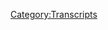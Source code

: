 {{DEFAULTSORT:
    #_TRANSCRIPT_0392:January 24, 2020
}}{{Transcript
    | title         = [[392: January 24, 2020]]
    | caption       = [https://knowledgefight.libsyn.com/knowledge-fight-january-24-2020 Listen to this episode on Libsyn]
    | episodeNumber = [[392: January 24, 2020|392]]
    | length        = 02:07:57
}}

{{MessageBox
    | header     = Warning: Bot Generated Content
    | text       = This transcript was automatically generated by transcription software and likely contains many mistakes and misattributions. Please check the audio for definitive quotes, attribution, and context.
    | image      = N3yvass4myg91.webp
    | imagewidth = 50px
    | id         = warning
}}

{{TranscriptBlock
    | name      = Unknown Speaker
    | timestamp = 00:00:00.000
    | text      = N-N-N-N-N-N-N-Knowledge Fight
}}

{{TranscriptBlock
    | name      = Unknown Speaker
    | timestamp = 00:00:12.880
    | text      = Dan and Jordan, I am sweating
}}

{{TranscriptBlock
    | name      = Unknown Speaker
    | timestamp = 00:00:18.140
    | text      = knowledgefight.com, it's time to pray
}}

{{TranscriptBlock
    | name      = Unknown Speaker
    | timestamp = 00:00:21.320
    | text      = I have great respect for knowledgefight
}}

{{TranscriptBlock
    | name      = Unknown Speaker
    | timestamp = 00:00:23.839
    | text      = knowledgefight
}}

{{TranscriptBlock
    | name      = Unknown Speaker
    | timestamp = 00:00:24.839
    | text      = I'm sick of them posing as if they're the good guys
}}

{{TranscriptBlock
    | name      = Unknown Speaker
    | timestamp = 00:00:27.359
    | text      = saying we are the bad guys
}}

{{TranscriptBlock
    | name      = Unknown Speaker
    | timestamp = 00:00:28.839
    | text      = knowledgefight
}}

{{TranscriptBlock
    | name      = Unknown Speaker
    | timestamp = 00:00:29.960
    | text      = Dan and Jordan, knowledgefight
}}

{{TranscriptBlock
    | name      = Unknown Speaker
    | timestamp = 00:00:32.119
    | text      = Rattle her, rattle her, rattle her
}}

{{TranscriptBlock
    | name      = Unknown Speaker
    | timestamp = 00:00:34.200
    | text      = I need, I need money
}}

{{TranscriptBlock
    | name      = Unknown Speaker
    | timestamp = 00:00:36.399
    | text      = Rattle her, rattle her, rattle her
}}

{{TranscriptBlock
    | name      = Unknown Speaker
    | timestamp = 00:00:39.240
    | text      = Andy and Kansas, Andy and, Andy and
}}

{{TranscriptBlock
    | name      = Unknown Speaker
    | timestamp = 00:00:42.079
    | text      = Stop it, Andy and Kan, Andy and Kansas
}}

{{TranscriptBlock
    | name      = Unknown Speaker
    | timestamp = 00:00:44.600
    | text      = Andy and, Andy, it's time to pray
}}

{{TranscriptBlock
    | name      = Unknown Speaker
    | timestamp = 00:00:47.000
    | text      = Andy and Kansas, you're on the air, thanks for holding
}}

{{TranscriptBlock
    | name      = Unknown Speaker
    | timestamp = 00:00:49.200
    | text      = Hello Alex, I'm a system caller, I'm a huge fan
}}

{{TranscriptBlock
    | name      = Unknown Speaker
    | timestamp = 00:00:51.719
    | text      = I love your room
}}

{{TranscriptBlock
    | name      = Unknown Speaker
    | timestamp = 00:00:52.759
    | text      = knowledgefight
}}

{{TranscriptBlock
    | name      = Unknown Speaker
    | timestamp = 00:00:53.960
    | text      = N-N-N-N-N-Knowledgefight.com
}}

{{TranscriptBlock
    | name      = Unknown Speaker
    | timestamp = 00:00:56.960
    | text      = I love you
}}

{{TranscriptBlock
    | name      = Unknown Speaker
    | timestamp = 00:00:59.200
    | text      = Hey everybody, welcome back to Knowledgefight, I'm Dan
}}

{{TranscriptBlock
    | name      = Unknown Speaker
    | timestamp = 00:01:01.399
    | text      = I'm Jordan
}}

{{TranscriptBlock
    | name      = Unknown Speaker
    | timestamp = 00:01:02.200
    | text      = We're a couple dudes, like to sit around, drink novelty beverages
}}

{{TranscriptBlock
    | name      = Unknown Speaker
    | timestamp = 00:01:04.200
    | text      = and talk a little bit about Alex Jones
}}

{{TranscriptBlock
    | name      = Unknown Speaker
    | timestamp = 00:01:06.200
    | text      = Indeed we are, Dan
}}

{{TranscriptBlock
    | name      = Unknown Speaker
    | timestamp = 00:01:07.640
    | text      = Jordan
}}

{{TranscriptBlock
    | name      = Unknown Speaker
    | timestamp = 00:01:08.159
    | text      = Dan?
}}

{{TranscriptBlock
    | name      = Unknown Speaker
    | timestamp = 00:01:08.640
    | text      = Jordan
}}

{{TranscriptBlock
    | name      = Unknown Speaker
    | timestamp = 00:01:09.120
    | text      = Have you ever gone on a fad diet?
}}

{{TranscriptBlock
    | name      = Unknown Speaker
    | timestamp = 00:01:11.599
    | text      = Did you ever do one of those like all meat things?
}}

{{TranscriptBlock
    | name      = Unknown Speaker
    | timestamp = 00:01:14.200
    | text      = Or only protein guys?
}}

{{TranscriptBlock
    | name      = Unknown Speaker
    | timestamp = 00:01:16.920
    | text      = I can tell you
}}

{{TranscriptBlock
    | name      = Unknown Speaker
    | timestamp = 00:01:17.799
    | text      = Eat like a caveman?
}}

{{TranscriptBlock
    | name      = Unknown Speaker
    | timestamp = 00:01:19.040
    | text      = Not so much, I had some inclinations towards the keto diet
}}

{{TranscriptBlock
    | name      = Unknown Speaker
    | timestamp = 00:01:23.959
    | text      = a while back
}}

{{TranscriptBlock
    | name      = Unknown Speaker
    | timestamp = 00:01:25.439
    | text      = Yeah
}}

{{TranscriptBlock
    | name      = Unknown Speaker
    | timestamp = 00:01:25.840
    | text      = Just because I read some stuff about it and I thought it seemed interesting
}}

{{TranscriptBlock
    | name      = Unknown Speaker
    | timestamp = 00:01:29.719
    | text      = What's the keto diet?
}}

{{TranscriptBlock
    | name      = Unknown Speaker
    | timestamp = 00:01:30.760
    | text      = It's where you like have carbs way down
}}

{{TranscriptBlock
    | name      = Unknown Speaker
    | timestamp = 00:01:32.959
    | text      = so your body goes into ketosis
}}

{{TranscriptBlock
    | name      = Unknown Speaker
    | timestamp = 00:01:34.799
    | text      = Okay
}}

{{TranscriptBlock
    | name      = Unknown Speaker
    | timestamp = 00:01:35.319
    | text      = Is the theory behind it, I don't know
}}

{{TranscriptBlock
    | name      = Unknown Speaker
    | timestamp = 00:01:37.200
    | text      = I honestly don't know enough about it
}}

{{TranscriptBlock
    | name      = Unknown Speaker
    | timestamp = 00:01:39.560
    | text      = Okay
}}

{{TranscriptBlock
    | name      = Unknown Speaker
    | timestamp = 00:01:39.959
    | text      = Because I didn't really go full on with it
}}

{{TranscriptBlock
    | name      = Unknown Speaker
    | timestamp = 00:01:42.359
    | text      = but I thought about it and I sort of dabbled towards it by way of like restricting carbs a bit
}}

{{TranscriptBlock
    | name      = Unknown Speaker
    | timestamp = 00:01:49.280
    | text      = and I had a buddy who lives in LA but used to do comedy here in Chicago
}}

{{TranscriptBlock
    | name      = Unknown Speaker
    | timestamp = 00:01:53.719
    | text      = who lost a ton of weight and got really healthy and he swore by that time
}}

{{TranscriptBlock
    | name      = Unknown Speaker
    | timestamp = 00:01:57.719
    | text      = The ketosis diet
}}

{{TranscriptBlock
    | name      = Unknown Speaker
    | timestamp = 00:01:58.439
    | text      = It sort of made me feel like maybe there's something more to this
}}

{{TranscriptBlock
    | name      = Unknown Speaker
    | timestamp = 00:02:02.480
    | text      = but I never went full on with it
}}

{{TranscriptBlock
    | name      = Unknown Speaker
    | timestamp = 00:02:05.079
    | text      = but that did, there was a really effective strategy
}}

{{TranscriptBlock
    | name      = Unknown Speaker
    | timestamp = 00:02:10.479
    | text      = not so much going full on restrictive keto
}}

{{TranscriptBlock
    | name      = Unknown Speaker
    | timestamp = 00:02:14.080
    | text      = but like really limiting carb intake was something that I found some success with
}}

{{TranscriptBlock
    | name      = Unknown Speaker
    | timestamp = 00:02:19.400
    | text      = I don't know, I mean I guess that's what Atkins diet is, right?
}}

{{TranscriptBlock
    | name      = Unknown Speaker
    | timestamp = 00:02:22.199
    | text      = Yeah, probably
}}

{{TranscriptBlock
    | name      = Unknown Speaker
    | timestamp = 00:02:23.199
    | text      = but I never read anything about it
}}

{{TranscriptBlock
    | name      = Unknown Speaker
    | timestamp = 00:02:25.360
    | text      = I don't know it to be a fad
}}

{{TranscriptBlock
    | name      = Unknown Speaker
    | timestamp = 00:02:28.319
    | text      = but I do know that I had pretty decent success
}}

{{TranscriptBlock
    | name      = Unknown Speaker
    | timestamp = 00:02:31.360
    | text      = with not cutting out all carbs but limiting it
}}

{{TranscriptBlock
    | name      = Unknown Speaker
    | timestamp = 00:02:34.240
    | text      = exercising a bit, more water
}}

{{TranscriptBlock
    | name      = Unknown Speaker
    | timestamp = 00:02:37.039
    | text      = that sort of thing
}}

{{TranscriptBlock
    | name      = Unknown Speaker
    | timestamp = 00:02:38.159
    | text      = Yeah, good diet
}}

{{TranscriptBlock
    | name      = Unknown Speaker
    | timestamp = 00:02:38.960
    | text      = Yeah
}}

{{TranscriptBlock
    | name      = Unknown Speaker
    | timestamp = 00:02:39.439
    | text      = But that's not really a fad diet
}}

{{TranscriptBlock
    | name      = Unknown Speaker
    | timestamp = 00:02:40.879
    | text      = that's just like a good diet
}}

{{TranscriptBlock
    | name      = Unknown Speaker
    | timestamp = 00:02:42.240
    | text      = It wasn't a great diet
}}

{{TranscriptBlock
    | name      = Unknown Speaker
    | timestamp = 00:02:43.919
    | text      = There's so many of those fad diets
}}

{{TranscriptBlock
    | name      = Unknown Speaker
    | timestamp = 00:02:45.360
    | text      = I still had a lot of problems
}}

{{TranscriptBlock
    | name      = Unknown Speaker
    | timestamp = 00:02:46.439
    | text      = Just do a little bit of it and you're fine
}}

{{TranscriptBlock
    | name      = Unknown Speaker
    | timestamp = 00:02:47.960
    | text      = I still had a lot of problems though
}}

{{TranscriptBlock
    | name      = Unknown Speaker
    | timestamp = 00:02:49.759
    | text      = because I am really not a dietitian or know anything about that stuff
}}

{{TranscriptBlock
    | name      = Unknown Speaker
    | timestamp = 00:02:54.759
    | text      = and so my obsession with like, all right, well we'll go as low calories as possible
}}

{{TranscriptBlock
    | name      = Unknown Speaker
    | timestamp = 00:03:00.960
    | text      = I didn't know where the like nutrient lines were
}}

{{TranscriptBlock
    | name      = Unknown Speaker
    | timestamp = 00:03:05.120
    | text      = or how much of X, Y or Z I should be getting
}}

{{TranscriptBlock
    | name      = Unknown Speaker
    | timestamp = 00:03:07.759
    | text      = so it didn't ultimately end up being a good diet
}}

{{TranscriptBlock
    | name      = Unknown Speaker
    | timestamp = 00:03:10.919
    | text      = Right, right, right
}}

{{TranscriptBlock
    | name      = Unknown Speaker
    | timestamp = 00:03:11.840
    | text      = But I did have, it was effective in losing some weight
}}

{{TranscriptBlock
    | name      = Unknown Speaker
    | timestamp = 00:03:15.439
    | text      = but it also might be very unhealthy
}}

{{TranscriptBlock
    | name      = Unknown Speaker
    | timestamp = 00:03:17.960
    | text      = the way I operate it
}}

{{TranscriptBlock
    | name      = Unknown Speaker
    | timestamp = 00:03:19.400
    | text      = I lost a good chunk of weight whenever I went on the
}}

{{TranscriptBlock
    | name      = Unknown Speaker
    | timestamp = 00:03:21.759
    | text      = I'm only going to eat one frozen pizza a day diet
}}

{{TranscriptBlock
    | name      = Unknown Speaker
    | timestamp = 00:03:24.479
    | text      = which yeah, that cut down my calorie
}}

{{TranscriptBlock
    | name      = Unknown Speaker
    | timestamp = 00:03:26.479
    | text      = That's the Jordan Peterson diet
}}

{{TranscriptBlock
    | name      = Unknown Speaker
    | timestamp = 00:03:27.719
    | text      = Yeah
}}

{{TranscriptBlock
    | name      = Unknown Speaker
    | timestamp = 00:03:28.439
    | text      = That's the all meat baby
}}

{{TranscriptBlock
    | name      = Unknown Speaker
    | timestamp = 00:03:29.439
    | text      = All right, all right
}}

{{TranscriptBlock
    | name      = Unknown Speaker
    | timestamp = 00:03:30.759
    | text      = No, I don't know
}}

{{TranscriptBlock
    | name      = Unknown Speaker
    | timestamp = 00:03:31.639
    | text      = and I've actually been giving some consideration to like
}}

{{TranscriptBlock
    | name      = Unknown Speaker
    | timestamp = 00:03:34.120
    | text      = needing to make some tweaks to my eating currently
}}

{{TranscriptBlock
    | name      = Unknown Speaker
    | timestamp = 00:03:39.000
    | text      = but based on my experience with the last time
}}

{{TranscriptBlock
    | name      = Unknown Speaker
    | timestamp = 00:03:41.919
    | text      = I realized that I'm very stupid
}}

{{TranscriptBlock
    | name      = Unknown Speaker
    | timestamp = 00:03:44.080
    | text      = I don't know what to do
}}

{{TranscriptBlock
    | name      = Unknown Speaker
    | timestamp = 00:03:46.120
    | text      = so I'm considering it
}}

{{TranscriptBlock
    | name      = Unknown Speaker
    | timestamp = 00:03:48.240
    | text      = but we'll see what happens
}}

{{TranscriptBlock
    | name      = Unknown Speaker
    | timestamp = 00:03:49.240
    | text      = Yeah, that sounds good
}}

{{TranscriptBlock
    | name      = Unknown Speaker
    | timestamp = 00:03:50.080
    | text      = For now, no fad diets
}}

{{TranscriptBlock
    | name      = Unknown Speaker
    | timestamp = 00:03:50.800
    | text      = No fad diets
}}

{{TranscriptBlock
    | name      = Unknown Speaker
    | timestamp = 00:03:51.680
    | text      = This podcast, I don't know much about diets
}}

{{TranscriptBlock
    | name      = Unknown Speaker
    | timestamp = 00:03:53.919
    | text      = or food or how to be healthy
}}

{{TranscriptBlock
    | name      = Unknown Speaker
    | timestamp = 00:03:56.240
    | text      = but I do know a bit about Alex Jones
}}

{{TranscriptBlock
    | name      = Unknown Speaker
    | timestamp = 00:03:58.000
    | text      = and I don't know much about either
}}

{{TranscriptBlock
    | name      = Unknown Speaker
    | timestamp = 00:03:59.319
    | text      = Correct
}}

{{TranscriptBlock
    | name      = Unknown Speaker
    | timestamp = 00:04:00.000
    | text      = Jordan
}}

{{TranscriptBlock
    | name      = Unknown Speaker
    | timestamp = 00:04:00.439
    | text      = Yes
}}

{{TranscriptBlock
    | name      = Unknown Speaker
    | timestamp = 00:04:00.800
    | text      = Today we are still in the present
}}

{{TranscriptBlock
    | name      = Unknown Speaker
    | timestamp = 00:04:02.439
    | text      = because of course we are
}}

{{TranscriptBlock
    | name      = Unknown Speaker
    | timestamp = 00:04:03.560
    | text      = because nothing's going on
}}

{{TranscriptBlock
    | name      = Unknown Speaker
    | timestamp = 00:04:05.800
    | text      = Today we are going over January 24th, 2020
}}

{{TranscriptBlock
    | name      = Unknown Speaker
    | timestamp = 00:04:08.879
    | text      = I'm Dan and this is 2020
}}

{{TranscriptBlock
    | name      = Unknown Speaker
    | timestamp = 00:04:10.199
    | text      = All right, calm it down
}}

{{TranscriptBlock
    | name      = Unknown Speaker
    | timestamp = 00:04:11.159
    | text      = To give you some sense of where this episode is going to go
}}

{{TranscriptBlock
    | name      = Unknown Speaker
    | timestamp = 00:04:15.199
    | text      = Oh no
}}

{{TranscriptBlock
    | name      = Unknown Speaker
    | timestamp = 00:04:16.000
    | text      = I have to play this out of context drop
}}

{{TranscriptBlock
    | name      = Unknown Speaker
    | timestamp = 00:04:18.160
    | text      = before we even thank people who signed up
}}

{{TranscriptBlock
    | name      = Unknown Speaker
    | timestamp = 00:04:20.360
    | text      = because you need to know where things are going
}}

{{TranscriptBlock
    | name      = Unknown Speaker
    | timestamp = 00:04:23.360
    | text      = It's over for humanity
}}

{{TranscriptBlock
    | name      = Unknown Speaker
    | timestamp = 00:04:25.000
    | text      = There will only be lone survivors
}}

{{TranscriptBlock
    | name      = Unknown Speaker
    | timestamp = 00:04:27.560
    | text      = Mike Adams is declaring it over for humanity
}}

{{TranscriptBlock
    | name      = Unknown Speaker
    | timestamp = 00:04:30.920
    | text      = Okay
}}

{{TranscriptBlock
    | name      = Unknown Speaker
    | timestamp = 00:04:31.519
    | text      = Humanity is done
}}

{{TranscriptBlock
    | name      = Unknown Speaker
    | timestamp = 00:04:33.240
    | text      = All right, that is a strong proclamation
}}

{{TranscriptBlock
    | name      = Unknown Speaker
    | timestamp = 00:04:37.800
    | text      = And trust me, I know that clip is out of context
}}

{{TranscriptBlock
    | name      = Unknown Speaker
    | timestamp = 00:04:40.639
    | text      = but I didn't cut out him saying
}}

{{TranscriptBlock
    | name      = Unknown Speaker
    | timestamp = 00:04:42.759
    | text      = it would be stupid for me to say
}}

{{TranscriptBlock
    | name      = Unknown Speaker
    | timestamp = 00:04:45.439
    | text      = before he declares humanity done
}}

{{TranscriptBlock
    | name      = Unknown Speaker
    | timestamp = 00:04:48.199
    | text      = An example of something that somebody shouldn't say
}}

{{TranscriptBlock
    | name      = Unknown Speaker
    | timestamp = 00:04:51.240
    | text      = is humanity is done
}}

{{TranscriptBlock
    | name      = Unknown Speaker
    | timestamp = 00:04:52.600
    | text      = A wildly irresponsible proclamation
}}

{{TranscriptBlock
    | name      = Unknown Speaker
    | timestamp = 00:04:56.160
    | text      = for a pretend health expert slash ranger
}}

{{TranscriptBlock
    | name      = Unknown Speaker
    | timestamp = 00:05:00.560
    | text      = would be to say this
}}

{{TranscriptBlock
    | name      = Unknown Speaker
    | timestamp = 00:05:01.639
    | text      = No, he is declaring it done
}}

{{TranscriptBlock
    | name      = Unknown Speaker
    | timestamp = 00:05:04.000
    | text      = Yeah
}}

{{TranscriptBlock
    | name      = Unknown Speaker
    | timestamp = 00:05:04.439
    | text      = Humanity, great time we had over
}}

{{TranscriptBlock
    | name      = Unknown Speaker
    | timestamp = 00:05:07.399
    | text      = We had a good run
}}

{{TranscriptBlock
    | name      = Unknown Speaker
    | timestamp = 00:05:08.240
    | text      = I really think we did
}}

{{TranscriptBlock
    | name      = Unknown Speaker
    | timestamp = 00:05:10.160
    | text      = So anyway, we'll get there
}}

{{TranscriptBlock
    | name      = Unknown Speaker
    | timestamp = 00:05:11.439
    | text      = but before we do, we got to take a moment to say thank you
}}

{{TranscriptBlock
    | name      = Unknown Speaker
    | timestamp = 00:05:13.519
    | text      = to some folks who signed up and are supporting the show
}}

{{TranscriptBlock
    | name      = Unknown Speaker
    | timestamp = 00:05:15.639
    | text      = And I mean, we appreciate it even though humanity is done
}}

{{TranscriptBlock
    | name      = Unknown Speaker
    | timestamp = 00:05:17.879
    | text      = I believe we're saying thank you and goodbye
}}

{{TranscriptBlock
    | name      = Unknown Speaker
    | timestamp = 00:05:21.319
    | text      = So anyway, Matthew, thank you so much
}}

{{TranscriptBlock
    | name      = Unknown Speaker
    | timestamp = 00:05:22.920
    | text      = You are now a policy wonk
}}

{{TranscriptBlock
    | name      = Unknown Speaker
    | timestamp = 00:05:24.120
    | text      = I'm a policy wonk
}}

{{TranscriptBlock
    | name      = Unknown Speaker
    | timestamp = 00:05:25.160
    | text      = Thank you, Matthew, sorry about the bad news
}}

{{TranscriptBlock
    | name      = Unknown Speaker
    | timestamp = 00:05:26.879
    | text      = Next, Christian, thank you so much
}}

{{TranscriptBlock
    | name      = Unknown Speaker
    | timestamp = 00:05:28.480
    | text      = You are now a policy wonk
}}

{{TranscriptBlock
    | name      = Unknown Speaker
    | timestamp = 00:05:30.439
    | text      = I'm a policy wonk
}}

{{TranscriptBlock
    | name      = Unknown Speaker
    | timestamp = 00:05:31.639
    | text      = Thanks, Christian, we're going to miss you
}}

{{TranscriptBlock
    | name      = Unknown Speaker
    | timestamp = 00:05:33.480
    | text      = Next, Sol, S-O-L, thank you so much
}}

{{TranscriptBlock
    | name      = Unknown Speaker
    | timestamp = 00:05:36.040
    | text      = You are now a policy wonk
}}

{{TranscriptBlock
    | name      = Unknown Speaker
    | timestamp = 00:05:37.079
    | text      = I'm a policy wonk
}}

{{TranscriptBlock
    | name      = Unknown Speaker
    | timestamp = 00:05:38.240
    | text      = Thank you, Sol
}}

{{TranscriptBlock
    | name      = Unknown Speaker
    | timestamp = 00:05:39.319
    | text      = Like the sun, you're going to explode
}}

{{TranscriptBlock
    | name      = Unknown Speaker
    | timestamp = 00:05:42.079
    | text      = Next, Nick, thank you so much
}}

{{TranscriptBlock
    | name      = Unknown Speaker
    | timestamp = 00:05:43.519
    | text      = You are now a policy wonk
}}

{{TranscriptBlock
    | name      = Unknown Speaker
    | timestamp = 00:05:44.560
    | text      = I'm a policy wonk
}}

{{TranscriptBlock
    | name      = Unknown Speaker
    | timestamp = 00:05:46.839
    | text      = Thanks, Nick
}}

{{TranscriptBlock
    | name      = Unknown Speaker
    | timestamp = 00:05:49.399
    | text      = I'm sorry to all of your loved ones
}}

{{TranscriptBlock
    | name      = Unknown Speaker
    | timestamp = 00:05:52.079
    | text      = who are also going to explode
}}

{{TranscriptBlock
    | name      = Unknown Speaker
    | timestamp = 00:05:53.800
    | text      = Next, Steven, thank you so much
}}

{{TranscriptBlock
    | name      = Unknown Speaker
    | timestamp = 00:05:55.240
    | text      = You are now a policy wonk
}}

{{TranscriptBlock
    | name      = Unknown Speaker
    | timestamp = 00:05:56.279
    | text      = I'm a policy wonk
}}

{{TranscriptBlock
    | name      = Unknown Speaker
    | timestamp = 00:05:57.360
    | text      = Thank you, Steven
}}

{{TranscriptBlock
    | name      = Unknown Speaker
    | timestamp = 00:05:59.839
    | text      = The bit?
}}

{{TranscriptBlock
    | name      = Unknown Speaker
    | timestamp = 00:06:00.399
    | text      = Nope
}}

{{TranscriptBlock
    | name      = Unknown Speaker
    | timestamp = 00:06:00.879
    | text      = Just giving up on it?
}}

{{TranscriptBlock
    | name      = Unknown Speaker
    | timestamp = 00:06:01.600
    | text      = Just giving up on the bit
}}

{{TranscriptBlock
    | name      = Unknown Speaker
    | timestamp = 00:06:02.560
    | text      = I'm running low
}}

{{TranscriptBlock
    | name      = Unknown Speaker
    | timestamp = 00:06:03.920
    | text      = All right, next, Jimothy, Timothy with a J
}}

{{TranscriptBlock
    | name      = Unknown Speaker
    | timestamp = 00:06:07.079
    | text      = Jimothy, thank you so much
}}

{{TranscriptBlock
    | name      = Unknown Speaker
    | timestamp = 00:06:08.160
    | text      = You are now a policy wonk
}}

{{TranscriptBlock
    | name      = Unknown Speaker
    | timestamp = 00:06:09.199
    | text      = I'm a policy wonk
}}

{{TranscriptBlock
    | name      = Unknown Speaker
    | timestamp = 00:06:10.319
    | text      = Thank you, Jimothy
}}

{{TranscriptBlock
    | name      = Unknown Speaker
    | timestamp = 00:06:10.959
    | text      = Thank you, Jimothy
}}

{{TranscriptBlock
    | name      = Unknown Speaker
    | timestamp = 00:06:11.839
    | text      = And finally, I'd like to say thank you
}}

{{TranscriptBlock
    | name      = Unknown Speaker
    | timestamp = 00:06:13.000
    | text      = to a couple of people who donated on an elevated level
}}

{{TranscriptBlock
    | name      = Unknown Speaker
    | timestamp = 00:06:15.000
    | text      = We appreciate that very much
}}

{{TranscriptBlock
    | name      = Unknown Speaker
    | timestamp = 00:06:16.199
    | text      = So, Timothy with a T, not a J
}}

{{TranscriptBlock
    | name      = Unknown Speaker
    | timestamp = 00:06:18.639
    | text      = It's like Jimothy, but with a T
}}

{{TranscriptBlock
    | name      = Unknown Speaker
    | timestamp = 00:06:20.040
    | text      = Right, right, right, gotcha
}}

{{TranscriptBlock
    | name      = Unknown Speaker
    | timestamp = 00:06:21.079
    | text      = Thank you so much
}}

{{TranscriptBlock
    | name      = Unknown Speaker
    | timestamp = 00:06:21.639
    | text      = You are now a technocrat
}}

{{TranscriptBlock
    | name      = Unknown Speaker
    | timestamp = 00:06:22.600
    | text      = And Christopher with a K
}}

{{TranscriptBlock
    | name      = Unknown Speaker
    | timestamp = 00:06:24.240
    | text      = Thank you so much
}}

{{TranscriptBlock
    | name      = Unknown Speaker
    | timestamp = 00:06:25.040
    | text      = You are now a technocrat
}}

{{TranscriptBlock
    | name      = Unknown Speaker
    | timestamp = 00:06:26.399
    | text      = I'm a policy wonk
}}

{{TranscriptBlock
    | name      = Unknown Speaker
    | timestamp = 00:06:27.600
    | text      = Crikey, mate, that's fantastic
}}

{{TranscriptBlock
    | name      = Unknown Speaker
    | timestamp = 00:06:29.360
    | text      = Have yourself a brew
}}

{{TranscriptBlock
    | name      = Unknown Speaker
    | timestamp = 00:06:30.680
    | text      = How's your 401k doing, bro?
}}

{{TranscriptBlock
    | name      = Unknown Speaker
    | timestamp = 00:06:32.160
    | text      = All right, we got to go full tilt boogie on this Watson, all right?
}}

{{TranscriptBlock
    | name      = Unknown Speaker
    | timestamp = 00:06:35.000
    | text      = Let's just get down to business
}}

{{TranscriptBlock
    | name      = Unknown Speaker
    | timestamp = 00:06:36.160
    | text      = We ain't making that money off that heroin
}}

{{TranscriptBlock
    | name      = Unknown Speaker
    | timestamp = 00:06:38.240
    | text      = Why are you pimps so good?
}}

{{TranscriptBlock
    | name      = Unknown Speaker
    | timestamp = 00:06:39.959
    | text      = My neck is freakishly large
}}

{{TranscriptBlock
    | name      = Unknown Speaker
    | timestamp = 00:06:41.920
    | text      = I declare info war on you
}}

{{TranscriptBlock
    | name      = Unknown Speaker
    | timestamp = 00:06:44.720
    | text      = Thank you so much, Timothy and Christopher
}}

{{TranscriptBlock
    | name      = Unknown Speaker
    | timestamp = 00:06:46.600
    | text      = Yes, thank you very much to the both of you
}}

{{TranscriptBlock
    | name      = Unknown Speaker
    | timestamp = 00:06:48.480
    | text      = If you're out there listening and you're thinking,
}}

{{TranscriptBlock
    | name      = Unknown Speaker
    | timestamp = 00:06:49.959
    | text      = hey, humanity's done, but I like this show
}}

{{TranscriptBlock
    | name      = Unknown Speaker
    | timestamp = 00:06:52.360
    | text      = and I'd like to support what these gents do
}}

{{TranscriptBlock
    | name      = Unknown Speaker
    | timestamp = 00:06:54.000
    | text      = You can do that by going to our website, knowledgefight.com
}}

{{TranscriptBlock
    | name      = Unknown Speaker
    | timestamp = 00:06:56.160
    | text      = and clicking the button that says support the show
}}

{{TranscriptBlock
    | name      = Unknown Speaker
    | timestamp = 00:06:57.480
    | text      = We would appreciate it
}}

{{TranscriptBlock
    | name      = Unknown Speaker
    | timestamp = 00:06:58.279
    | text      = Hey, guys, I'm going to be honest
}}

{{TranscriptBlock
    | name      = Unknown Speaker
    | timestamp = 00:06:59.480
    | text      = You can't take it with you
}}

{{TranscriptBlock
    | name      = Unknown Speaker
    | timestamp = 00:07:00.680
    | text      = So you might as well just donate
}}

{{TranscriptBlock
    | name      = Unknown Speaker
    | timestamp = 00:07:02.240
    | text      = A little glimpse
}}

{{TranscriptBlock
    | name      = Unknown Speaker
    | timestamp = 00:07:02.800
    | text      = I'm just saying
}}

{{TranscriptBlock
    | name      = Unknown Speaker
    | timestamp = 00:07:03.399
    | text      = A little glimpse behind the curtain
}}

{{TranscriptBlock
    | name      = Unknown Speaker
    | timestamp = 00:07:04.519
    | text      = I just realized that every single time I say
}}

{{TranscriptBlock
    | name      = Unknown Speaker
    | timestamp = 00:07:07.120
    | text      = you can click that button that says support the show
}}

{{TranscriptBlock
    | name      = Unknown Speaker
    | timestamp = 00:07:09.480
    | text      = I pantomime pressing a button
}}

{{TranscriptBlock
    | name      = Unknown Speaker
    | timestamp = 00:07:11.279
    | text      = You do, you do
}}

{{TranscriptBlock
    | name      = Unknown Speaker
    | timestamp = 00:07:11.680
    | text      = I've never said anything about it at all
}}

{{TranscriptBlock
    | name      = Unknown Speaker
    | timestamp = 00:07:14.079
    | text      = Completely subconscious
}}

{{TranscriptBlock
    | name      = Unknown Speaker
    | timestamp = 00:07:15.959
    | text      = I did not even realize I was doing that
}}

{{TranscriptBlock
    | name      = Unknown Speaker
    | timestamp = 00:07:18.480
    | text      = Anyway, today's show is very weird
}}

{{TranscriptBlock
    | name      = Unknown Speaker
    | timestamp = 00:07:21.759
    | text      = if you didn't get that from the club
}}

{{TranscriptBlock
    | name      = Unknown Speaker
    | timestamp = 00:07:23.439
    | text      = Okay, they're in a good head space, I assume
}}

{{TranscriptBlock
    | name      = Unknown Speaker
    | timestamp = 00:07:25.879
    | text      = Man, no one's doing good today
}}

{{TranscriptBlock
    | name      = Unknown Speaker
    | timestamp = 00:07:28.040
    | text      = This is such a weird show
}}

{{TranscriptBlock
    | name      = Unknown Speaker
    | timestamp = 00:07:29.879
    | text      = Okay
}}

{{TranscriptBlock
    | name      = Unknown Speaker
    | timestamp = 00:07:30.240
    | text      = It's so fucked up
}}

{{TranscriptBlock
    | name      = Unknown Speaker
    | timestamp = 00:07:31.480
    | text      = Mike Adams is way out of line
}}

{{TranscriptBlock
    | name      = Unknown Speaker
    | timestamp = 00:07:34.319
    | text      = How so?
}}

{{TranscriptBlock
    | name      = Unknown Speaker
    | timestamp = 00:07:34.959
    | text      = Well, you already got a taste of it
}}

{{TranscriptBlock
    | name      = Unknown Speaker
    | timestamp = 00:07:37.199
    | text      = Alex is a mess
}}

{{TranscriptBlock
    | name      = Unknown Speaker
    | timestamp = 00:07:38.240
    | text      = And then we get the return of someone
}}

{{TranscriptBlock
    | name      = Unknown Speaker
    | timestamp = 00:07:40.199
    | text      = who is missing and presumed dead
}}

{{TranscriptBlock
    | name      = Unknown Speaker
    | timestamp = 00:07:43.240
    | text      = I don't know
}}

{{TranscriptBlock
    | name      = Unknown Speaker
    | timestamp = 00:07:43.920
    | text      = Someone who we have not heard from in a very long time
}}

{{TranscriptBlock
    | name      = Unknown Speaker
    | timestamp = 00:07:47.439
    | text      = Old man house phone?
}}

{{TranscriptBlock
    | name      = Unknown Speaker
    | timestamp = 00:07:48.319
    | text      = Nope
}}

{{TranscriptBlock
    | name      = Unknown Speaker
    | timestamp = 00:07:48.639
    | text      = Oh, okay
}}

{{TranscriptBlock
    | name      = Unknown Speaker
    | timestamp = 00:07:49.360
    | text      = I don't want to ruin the surprise
}}

{{TranscriptBlock
    | name      = Unknown Speaker
    | timestamp = 00:07:51.120
    | text      = Is Dr. Grand Prix alive again?
}}

{{TranscriptBlock
    | name      = Unknown Speaker
    | timestamp = 00:07:53.079
    | text      = Bad news
}}

{{TranscriptBlock
    | name      = Unknown Speaker
    | timestamp = 00:07:54.000
    | text      = Oh, shit
}}

{{TranscriptBlock
    | name      = Unknown Speaker
    | timestamp = 00:07:54.639
    | text      = She is still dead
}}

{{TranscriptBlock
    | name      = Unknown Speaker
    | timestamp = 00:07:56.000
    | text      = No, but Alex starts the show off with a special report
}}

{{TranscriptBlock
    | name      = Unknown Speaker
    | timestamp = 00:08:00.959
    | text      = And it's like, what the fuck's going on here?
}}

{{TranscriptBlock
    | name      = Unknown Speaker
    | timestamp = 00:08:03.079
    | text      = Gets to like 10 minutes into the show
}}

{{TranscriptBlock
    | name      = Unknown Speaker
    | timestamp = 00:08:04.879
    | text      = Still just special reports
}}

{{TranscriptBlock
    | name      = Unknown Speaker
    | timestamp = 00:08:06.560
    | text      = The first 20 minutes of the show
}}

{{TranscriptBlock
    | name      = Unknown Speaker
    | timestamp = 00:08:08.920
    | text      = All special reports
}}

{{TranscriptBlock
    | name      = Unknown Speaker
    | timestamp = 00:08:10.439
    | text      = And then when Alex finally gets into studio
}}

{{TranscriptBlock
    | name      = Unknown Speaker
    | timestamp = 00:08:12.720
    | text      = He explains, I just couldn't do the show
}}

{{TranscriptBlock
    | name      = Unknown Speaker
    | timestamp = 00:08:15.000
    | text      = Reading all the news and all the information
}}

{{TranscriptBlock
    | name      = Unknown Speaker
    | timestamp = 00:08:18.519
    | text      = This is probably one of the first times that
}}

{{TranscriptBlock
    | name      = Unknown Speaker
    | timestamp = 00:08:21.360
    | text      = I just physically could not go on air
}}

{{TranscriptBlock
    | name      = Unknown Speaker
    | timestamp = 00:08:23.360
    | text      = at the start of the broadcast
}}

{{TranscriptBlock
    | name      = Unknown Speaker
    | timestamp = 00:08:27.040
    | text      = And, you know, there really just comes a time when
}}

{{TranscriptBlock
    | name      = Unknown Speaker
    | timestamp = 00:08:31.959
    | text      = the world's just going to have to be judged
}}

{{TranscriptBlock
    | name      = Unknown Speaker
    | timestamp = 00:08:35.759
    | text      = And if I tell you what I really think about things
}}

{{TranscriptBlock
    | name      = Unknown Speaker
    | timestamp = 00:08:39.480
    | text      = it's because I respect you
}}

{{TranscriptBlock
    | name      = Unknown Speaker
    | timestamp = 00:08:42.559
    | text      = But we're not going to get away with aborting billions of babies
}}

{{TranscriptBlock
    | name      = Unknown Speaker
    | timestamp = 00:08:49.120
    | text      = and not valuing human life
}}

{{TranscriptBlock
    | name      = Unknown Speaker
    | timestamp = 00:08:52.240
    | text      = And watching China, the model of where people don't value human life
}}

{{TranscriptBlock
    | name      = Unknown Speaker
    | timestamp = 00:08:56.720
    | text      = And watch that become the global standard
}}

{{TranscriptBlock
    | name      = Unknown Speaker
    | timestamp = 00:08:59.600
    | text      = for multinational corporations who are beyond soulless
}}

{{TranscriptBlock
    | name      = Unknown Speaker
    | timestamp = 00:09:04.320
    | text      = and not have a total collapse of civilization
}}

{{TranscriptBlock
    | name      = Unknown Speaker
    | timestamp = 00:09:11.039
    | text      = And so that's where all this is going
}}

{{TranscriptBlock
    | name      = Unknown Speaker
    | timestamp = 00:09:13.279
    | text      = So we got some long pauses in there
}}

{{TranscriptBlock
    | name      = Unknown Speaker
    | timestamp = 00:09:15.039
    | text      = We got Alex in a real fucked up mood
}}

{{TranscriptBlock
    | name      = Unknown Speaker
    | timestamp = 00:09:16.679
    | text      = He couldn't even do his show because he was reading articles about dumb bullshit
}}

{{TranscriptBlock
    | name      = Unknown Speaker
    | timestamp = 00:09:20.519
    | text      = And apparently, like, this is not doomsday preaching
}}

{{TranscriptBlock
    | name      = Unknown Speaker
    | timestamp = 00:09:24.799
    | text      = This is the doomsday is here
}}

{{TranscriptBlock
    | name      = Unknown Speaker
    | timestamp = 00:09:26.440
    | text      = Yeah, yeah
}}

{{TranscriptBlock
    | name      = Unknown Speaker
    | timestamp = 00:09:26.960
    | text      = This is it
}}

{{TranscriptBlock
    | name      = Unknown Speaker
    | timestamp = 00:09:27.720
    | text      = Yeah
}}

{{TranscriptBlock
    | name      = Unknown Speaker
    | timestamp = 00:09:28.519
    | text      = You know, I mean, I went to a psychiatrist when I was depressed
}}

{{TranscriptBlock
    | name      = Unknown Speaker
    | timestamp = 00:09:33.840
    | text      = I did feel like the world is ending, Dan
}}

{{TranscriptBlock
    | name      = Unknown Speaker
    | timestamp = 00:09:35.840
    | text      = But I didn't broadcast those feelings to hundreds of thousands of people
}}

{{TranscriptBlock
    | name      = Unknown Speaker
    | timestamp = 00:09:40.320
    | text      = I should tell you, Alex does get a form of therapy on this episode
}}

{{TranscriptBlock
    | name      = Unknown Speaker
    | timestamp = 00:09:43.519
    | text      = Okay, alright
}}

{{TranscriptBlock
    | name      = Unknown Speaker
    | timestamp = 00:09:44.320
    | text      = So you do have that to look forward to
}}

{{TranscriptBlock
    | name      = Unknown Speaker
    | timestamp = 00:09:45.320
    | text      = Alright, good, good, good
}}

{{TranscriptBlock
    | name      = Unknown Speaker
    | timestamp = 00:09:46.399
    | text      = But yeah, this is not like prediction doomsday stuff
}}

{{TranscriptBlock
    | name      = Unknown Speaker
    | timestamp = 00:09:49.720
    | text      = This is like, we're in it
}}

{{TranscriptBlock
    | name      = Unknown Speaker
    | timestamp = 00:09:51.120
    | text      = We're in it
}}

{{TranscriptBlock
    | name      = Unknown Speaker
    | timestamp = 00:09:52.000
    | text      = And of course, this has to do with the Wuhan coronavirus
}}

{{TranscriptBlock
    | name      = Unknown Speaker
    | timestamp = 00:09:55.120
    | text      = Yeah, yeah, yeah
}}

{{TranscriptBlock
    | name      = Unknown Speaker
    | timestamp = 00:09:55.919
    | text      = You should just be able to assume
}}

{{TranscriptBlock
    | name      = Unknown Speaker
    | timestamp = 00:09:58.279
    | text      = We're already, like, we've got a bunch of confirmed cases
}}

{{TranscriptBlock
    | name      = Unknown Speaker
    | timestamp = 00:10:03.200
    | text      = Up to this point, I believe we're over a couple of thousand at this point
}}

{{TranscriptBlock
    | name      = Unknown Speaker
    | timestamp = 00:10:07.360
    | text      = You know, we're getting there, right?
}}

{{TranscriptBlock
    | name      = Unknown Speaker
    | timestamp = 00:10:08.559
    | text      = Sure
}}

{{TranscriptBlock
    | name      = Unknown Speaker
    | timestamp = 00:10:09.120
    | text      = Now, that means that the world is, that humanity's done
}}

{{TranscriptBlock
    | name      = Unknown Speaker
    | timestamp = 00:10:13.279
    | text      = Absolutely
}}

{{TranscriptBlock
    | name      = Unknown Speaker
    | timestamp = 00:10:13.919
    | text      = It's got a long way to go before it gets all of us
}}

{{TranscriptBlock
    | name      = Unknown Speaker
    | timestamp = 00:10:16.960
    | text      = That's all I'm saying
}}

{{TranscriptBlock
    | name      = Unknown Speaker
    | timestamp = 00:10:18.279
    | text      = Right
}}

{{TranscriptBlock
    | name      = Unknown Speaker
    | timestamp = 00:10:19.480
    | text      = And, you know, it's fun to joke around and make fun of Alex
}}

{{TranscriptBlock
    | name      = Unknown Speaker
    | timestamp = 00:10:24.759
    | text      = But at the same time, I do think that, you know, the outbreak is not a laughing matter
}}

{{TranscriptBlock
    | name      = Unknown Speaker
    | timestamp = 00:10:29.799
    | text      = And it's something that should be taken pretty seriously
}}

{{TranscriptBlock
    | name      = Unknown Speaker
    | timestamp = 00:10:31.639
    | text      = Absolutely
}}

{{TranscriptBlock
    | name      = Unknown Speaker
    | timestamp = 00:10:32.240
    | text      = Especially for the people who are experiencing it
}}

{{TranscriptBlock
    | name      = Unknown Speaker
    | timestamp = 00:10:34.960
    | text      = You know, the people in China are going through something
}}

{{TranscriptBlock
    | name      = Unknown Speaker
    | timestamp = 00:10:38.919
    | text      = Absolutely, agreed
}}

{{TranscriptBlock
    | name      = Unknown Speaker
    | timestamp = 00:10:40.279
    | text      = I'm not chastising you for laughing
}}

{{TranscriptBlock
    | name      = Unknown Speaker
    | timestamp = 00:10:43.080
    | text      = What I'm saying is, like, it's a delicate balance to walk
}}

{{TranscriptBlock
    | name      = Unknown Speaker
    | timestamp = 00:10:46.519
    | text      = Of, like, making fun of Alex while respecting the situation
}}

{{TranscriptBlock
    | name      = Unknown Speaker
    | timestamp = 00:10:50.000
    | text      = And basically I'm saying I apologize in advance if we walk afoul of that line
}}

{{TranscriptBlock
    | name      = Unknown Speaker
    | timestamp = 00:10:54.600
    | text      = Yeah, yeah, yeah
}}

{{TranscriptBlock
    | name      = Unknown Speaker
    | timestamp = 00:10:55.879
    | text      = But Alex has read some shit
}}

{{TranscriptBlock
    | name      = Unknown Speaker
    | timestamp = 00:10:59.000
    | text      = Not about the impeachment, apparently
}}

{{TranscriptBlock
    | name      = Unknown Speaker
    | timestamp = 00:11:00.600
    | text      = Not about any of that stuff
}}

{{TranscriptBlock
    | name      = Unknown Speaker
    | timestamp = 00:11:02.240
    | text      = Yeah, I don't know his thoughts on that because it doesn't really come up
}}

{{TranscriptBlock
    | name      = Unknown Speaker
    | timestamp = 00:11:05.279
    | text      = What is there to read about it?
}}

{{TranscriptBlock
    | name      = Unknown Speaker
    | timestamp = 00:11:06.840
    | text      = Dems are talking
}}

{{TranscriptBlock
    | name      = Unknown Speaker
    | timestamp = 00:11:07.840
    | text      = Yeah, they keep on going with their proof
}}

{{TranscriptBlock
    | name      = Unknown Speaker
    | timestamp = 00:11:10.360
    | text      = So Alex has seen some videos on Twitter, I believe
}}

{{TranscriptBlock
    | name      = Unknown Speaker
    | timestamp = 00:11:14.559
    | text      = Sure
}}

{{TranscriptBlock
    | name      = Unknown Speaker
    | timestamp = 00:11:14.960
    | text      = And that might be the extent
}}

{{TranscriptBlock
    | name      = Unknown Speaker
    | timestamp = 00:11:16.759
    | text      = How? He's not allowed on Twitter
}}

{{TranscriptBlock
    | name      = Unknown Speaker
    | timestamp = 00:11:18.120
    | text      = He has a fake, he has a burner
}}

{{TranscriptBlock
    | name      = Unknown Speaker
    | timestamp = 00:11:20.120
    | text      = That might be the extent of his research
}}

{{TranscriptBlock
    | name      = Unknown Speaker
    | timestamp = 00:11:23.159
    | text      = And now they're driving around in China with giant fumigators pumping out chemicals
}}

{{TranscriptBlock
    | name      = Unknown Speaker
    | timestamp = 00:11:30.559
    | text      = Hoping to kill the virus
}}

{{TranscriptBlock
    | name      = Unknown Speaker
    | timestamp = 00:11:34.200
    | text      = And the government is using it for a police state authoritarian enforcement drill
}}

{{TranscriptBlock
    | name      = Unknown Speaker
    | timestamp = 00:11:41.000
    | text      = And, you know, really the big takeaway from this is
}}

{{TranscriptBlock
    | name      = Unknown Speaker
    | timestamp = 00:11:46.120
    | text      = Infowars analyzing the globalist program
}}

{{TranscriptBlock
    | name      = Unknown Speaker
    | timestamp = 00:11:50.720
    | text      = Not the takeaway
}}

{{TranscriptBlock
    | name      = Unknown Speaker
    | timestamp = 00:11:51.879
    | text      = Has absolutely, with films and articles and guests and PowerPoint presentations
}}

{{TranscriptBlock
    | name      = Unknown Speaker
    | timestamp = 00:11:57.919
    | text      = Thousands of times detailed exactly what you see beginning to unfold in China
}}

{{TranscriptBlock
    | name      = Unknown Speaker
    | timestamp = 00:12:05.159
    | text      = With the coronavirus
}}

{{TranscriptBlock
    | name      = Unknown Speaker
    | timestamp = 00:12:07.159
    | text      = And the fact that Bill and Melinda Gates a few months ago had a big drill
}}

{{TranscriptBlock
    | name      = Unknown Speaker
    | timestamp = 00:12:12.039
    | text      = For something similar to this that would kill 65 million people starting in China
}}

{{TranscriptBlock
    | name      = Unknown Speaker
    | timestamp = 00:12:16.200
    | text      = So first things first, I want to reiterate and stress that nothing I'm going to say is to imply
}}

{{TranscriptBlock
    | name      = Unknown Speaker
    | timestamp = 00:12:22.879
    | text      = That this is not a serious health issue that should be a high priority
}}

{{TranscriptBlock
    | name      = Unknown Speaker
    | timestamp = 00:12:25.919
    | text      = All I can do is go on the word of experts and this does not
}}

{{TranscriptBlock
    | name      = Unknown Speaker
    | timestamp = 00:12:29.559
    | text      = This does seem like a situation where there's a potential for things to go pretty badly
}}

{{TranscriptBlock
    | name      = Unknown Speaker
    | timestamp = 00:12:34.480
    | text      = But even with that said, it's so wrong for Alex to be doing this doomsday preacher shit
}}

{{TranscriptBlock
    | name      = Unknown Speaker
    | timestamp = 00:12:38.840
    | text      = I understand that that's his bread and butter and without panic he doesn't really make money
}}

{{TranscriptBlock
    | name      = Unknown Speaker
    | timestamp = 00:12:43.759
    | text      = But this is the sort of subject where coverage like this could really get people hurt
}}

{{TranscriptBlock
    | name      = Unknown Speaker
    | timestamp = 00:12:47.279
    | text      = Whether it's from discouraging people from taking appropriate health steps
}}

{{TranscriptBlock
    | name      = Unknown Speaker
    | timestamp = 00:12:50.360
    | text      = Or from feeding into a generalized panic
}}

{{TranscriptBlock
    | name      = Unknown Speaker
    | timestamp = 00:12:53.159
    | text      = The director general of the World Health Organization gave a press conference
}}

{{TranscriptBlock
    | name      = Unknown Speaker
    | timestamp = 00:12:57.480
    | text      = And according to them, quote, this is an emergency in China
}}

{{TranscriptBlock
    | name      = Unknown Speaker
    | timestamp = 00:13:00.759
    | text      = But it has not yet become a global health emergency
}}

{{TranscriptBlock
    | name      = Unknown Speaker
    | timestamp = 00:13:03.480
    | text      = It may yet become one
}}

{{TranscriptBlock
    | name      = Unknown Speaker
    | timestamp = 00:13:05.480
    | text      = I feel it's important to keep things in perspective
}}

{{TranscriptBlock
    | name      = Unknown Speaker
    | timestamp = 00:13:07.759
    | text      = And express our concern for the people of China and demand action to protect them as best as possible
}}

{{TranscriptBlock
    | name      = Unknown Speaker
    | timestamp = 00:13:12.639
    | text      = While taking steps to keep the odds low that the virus does become a global health emergency
}}

{{TranscriptBlock
    | name      = Unknown Speaker
    | timestamp = 00:13:17.519
    | text      = Another thing that's important to point out is that at the time of Alex's episode
}}

{{TranscriptBlock
    | name      = Unknown Speaker
    | timestamp = 00:13:21.960
    | text      = The death toll from the coronavirus was at 17
}}

{{TranscriptBlock
    | name      = Unknown Speaker
    | timestamp = 00:13:24.919
    | text      = And the World Health Organization has commented that most of those deaths, quote, occurred in patients with pre-existing health conditions
}}

{{TranscriptBlock
    | name      = Unknown Speaker
    | timestamp = 00:13:31.519
    | text      = This isn't to say that it's no big deal
}}

{{TranscriptBlock
    | name      = Unknown Speaker
    | timestamp = 00:13:33.360
    | text      = But it is to say that there's a lot of uncertainty right now
}}

{{TranscriptBlock
    | name      = Unknown Speaker
    | timestamp = 00:13:36.039
    | text      = And using out of context numbers can be a really irresponsible thing to do
}}

{{TranscriptBlock
    | name      = Unknown Speaker
    | timestamp = 00:13:39.759
    | text      = Especially when you're driving people towards conclusions like what Alex is doing
}}

{{TranscriptBlock
    | name      = Unknown Speaker
    | timestamp = 00:13:43.399
    | text      = Yeah, it's a struggle to listen to him because what he's talking about is fictional
}}

{{TranscriptBlock
    | name      = Unknown Speaker
    | timestamp = 00:13:51.039
    | text      = So when we laugh at that, we're laughing in his fictionalized universe of what's going on
}}

{{TranscriptBlock
    | name      = Unknown Speaker
    | timestamp = 00:13:56.000
    | text      = Yes
}}

{{TranscriptBlock
    | name      = Unknown Speaker
    | timestamp = 00:13:56.440
    | text      = You know, we're not laughing at the reality of the circumstances
}}

{{TranscriptBlock
    | name      = Unknown Speaker
    | timestamp = 00:13:59.879
    | text      = That is correct, that is a good interpretation
}}

{{TranscriptBlock
    | name      = Unknown Speaker
    | timestamp = 00:14:02.240
    | text      = It's hard to, you know, when we're talking about that line, it's not even like a line of respectful or disrespectful
}}

{{TranscriptBlock
    | name      = Unknown Speaker
    | timestamp = 00:14:08.200
    | text      = But of when do we get into making fun of reality versus fantasy, so
}}

{{TranscriptBlock
    | name      = Unknown Speaker
    | timestamp = 00:14:13.159
    | text      = But it's still important to point that out a little bit, I think
}}

{{TranscriptBlock
    | name      = Unknown Speaker
    | timestamp = 00:14:15.720
    | text      = Yeah
}}

{{TranscriptBlock
    | name      = Unknown Speaker
    | timestamp = 00:14:16.240
    | text      = Because I think it could be easily misinterpreted as like sick, dark humor
}}

{{TranscriptBlock
    | name      = Unknown Speaker
    | timestamp = 00:14:20.480
    | text      = Of course, of course
}}

{{TranscriptBlock
    | name      = Unknown Speaker
    | timestamp = 00:14:22.000
    | text      = So in response to the outbreak, China put the city of Wuhan where the virus is believed to have originated on lockdown
}}

{{TranscriptBlock
    | name      = Unknown Speaker
    | timestamp = 00:14:28.159
    | text      = That city alone is home to 11 million people and this lockdown was later extended to surrounding areas
}}

{{TranscriptBlock
    | name      = Unknown Speaker
    | timestamp = 00:14:33.399
    | text      = And at the time of the writing of this episode, the preparation, it was covering an area of about 56 million people
}}

{{TranscriptBlock
    | name      = Unknown Speaker
    | timestamp = 00:14:40.679
    | text      = The World Health Organization and representatives of like Human Rights Watch have made some comments about this not being a great thing to do
}}

{{TranscriptBlock
    | name      = Unknown Speaker
    | timestamp = 00:14:47.320
    | text      = We've discussed in the past how it makes intuitive sense that quarantines would be what you do
}}

{{TranscriptBlock
    | name      = Unknown Speaker
    | timestamp = 00:14:52.000
    | text      = But most experts will tell you that it's an ineffective way to deal with public health
}}

{{TranscriptBlock
    | name      = Unknown Speaker
    | timestamp = 00:14:55.840
    | text      = Particularly when you're dealing with large geographic areas or large groups of people
}}

{{TranscriptBlock
    | name      = Unknown Speaker
    | timestamp = 00:15:00.120
    | text      = It turns out that it's nearly impossible to quarantine on a large scale effectively
}}

{{TranscriptBlock
    | name      = Unknown Speaker
    | timestamp = 00:15:05.799
    | text      = That being said, there isn't a whole lot that the World Health Organization can do if that's the strategy that China has chosen to pursue
}}

{{TranscriptBlock
    | name      = Unknown Speaker
    | timestamp = 00:15:12.279
    | text      = So there's differences of opinions
}}

{{TranscriptBlock
    | name      = Unknown Speaker
    | timestamp = 00:15:14.960
    | text      = Yeah, you can advise them, but remember there's that whole sovereign nation stuff going on
}}

{{TranscriptBlock
    | name      = Unknown Speaker
    | timestamp = 00:15:20.200
    | text      = Another thing to keep in mind is that in recent days, the number of reported cases has jumped considerably
}}

{{TranscriptBlock
    | name      = Unknown Speaker
    | timestamp = 00:15:25.200
    | text      = Which has caused some people to lean towards panic
}}

{{TranscriptBlock
    | name      = Unknown Speaker
    | timestamp = 00:15:27.759
    | text      = However, to quote the Associated Press, quote
}}

{{TranscriptBlock
    | name      = Unknown Speaker
    | timestamp = 00:15:30.200
    | text      = The rapid increase in reported deaths and illnesses does not necessarily mean the crisis is getting worse
}}

{{TranscriptBlock
    | name      = Unknown Speaker
    | timestamp = 00:15:35.240
    | text      = It could instead reflect a better monitoring and reporting of this newly discovered virus
}}

{{TranscriptBlock
    | name      = Unknown Speaker
    | timestamp = 00:15:40.759
    | text      = Also, China is not the most trustworthy player in the game
}}

{{TranscriptBlock
    | name      = Unknown Speaker
    | timestamp = 00:15:43.799
    | text      = So it does make sense to maintain a position of skepticism
}}

{{TranscriptBlock
    | name      = Unknown Speaker
    | timestamp = 00:15:46.960
    | text      = Given their government's cover-up at the beginning of the 2002 SARS outbreak
}}

{{TranscriptBlock
    | name      = Unknown Speaker
    | timestamp = 00:15:51.000
    | text      = But it's important to keep that as a position of skepticism
}}

{{TranscriptBlock
    | name      = Unknown Speaker
    | timestamp = 00:15:54.480
    | text      = Not a blind confirmation of the worst case scenario possible
}}

{{TranscriptBlock
    | name      = Unknown Speaker
    | timestamp = 00:15:58.399
    | text      = So what I'm trying to get at is there's a lot of real complicated elements to this
}}

{{TranscriptBlock
    | name      = Unknown Speaker
    | timestamp = 00:16:05.159
    | text      = In terms of yes, there's a lot more cases of it, but that could not be a bad sign
}}

{{TranscriptBlock
    | name      = Unknown Speaker
    | timestamp = 00:16:10.440
    | text      = Right, right, right
}}

{{TranscriptBlock
    | name      = Unknown Speaker
    | timestamp = 00:16:11.320
    | text      = That could be a neutral sign
}}

{{TranscriptBlock
    | name      = Unknown Speaker
    | timestamp = 00:16:13.519
    | text      = China could be giving false numbers
}}

{{TranscriptBlock
    | name      = Unknown Speaker
    | timestamp = 00:16:17.799
    | text      = They might not be, but they could be
}}

{{TranscriptBlock
    | name      = Unknown Speaker
    | timestamp = 00:16:20.519
    | text      = And if that's the case, what does that mean?
}}

{{TranscriptBlock
    | name      = Unknown Speaker
    | timestamp = 00:16:22.679
    | text      = You don't know what that means
}}

{{TranscriptBlock
    | name      = Unknown Speaker
    | timestamp = 00:16:24.480
    | text      = Alex doesn't know what that means
}}

{{TranscriptBlock
    | name      = Unknown Speaker
    | timestamp = 00:16:26.159
    | text      = Even people commenting on it who have backgrounds in this
}}

{{TranscriptBlock
    | name      = Unknown Speaker
    | timestamp = 00:16:29.080
    | text      = Don't necessarily know exactly the conclusions to draw
}}

{{TranscriptBlock
    | name      = Unknown Speaker
    | timestamp = 00:16:32.440
    | text      = So it's important to keep whatever you want to do
}}

{{TranscriptBlock
    | name      = Unknown Speaker
    | timestamp = 00:16:35.480
    | text      = If you want to approach this with a like
}}

{{TranscriptBlock
    | name      = Unknown Speaker
    | timestamp = 00:16:37.840
    | text      = China, they're a bunch of liars, it's got to be worse than this
}}

{{TranscriptBlock
    | name      = Unknown Speaker
    | timestamp = 00:16:41.159
    | text      = You can have that concern, or you can have that suspicion
}}

{{TranscriptBlock
    | name      = Unknown Speaker
    | timestamp = 00:16:46.679
    | text      = But it doesn't merit leaping to whatever conclusion of like, we're all going to die
}}

{{TranscriptBlock
    | name      = Unknown Speaker
    | timestamp = 00:16:51.559
    | text      = No, and that conclusion is actively harmful
}}

{{TranscriptBlock
    | name      = Unknown Speaker
    | timestamp = 00:16:55.120
    | text      = Because now so many people are going to experience any kind of symptom
}}

{{TranscriptBlock
    | name      = Unknown Speaker
    | timestamp = 00:17:00.200
    | text      = And they're going to go and they're going to fill up as many hospitals as possible
}}

{{TranscriptBlock
    | name      = Unknown Speaker
    | timestamp = 00:17:04.119
    | text      = I mean, that's possible
}}

{{TranscriptBlock
    | name      = Unknown Speaker
    | timestamp = 00:17:04.880
    | text      = With panic
}}

{{TranscriptBlock
    | name      = Unknown Speaker
    | timestamp = 00:17:05.559
    | text      = That's a possible
}}

{{TranscriptBlock
    | name      = Unknown Speaker
    | timestamp = 00:17:06.559
    | text      = No, I mean, that's what happens whenever you stoke this kind of panic
}}

{{TranscriptBlock
    | name      = Unknown Speaker
    | timestamp = 00:17:09.480
    | text      = And there are plenty of hospitals now where it's like they literally have to screen everybody
}}

{{TranscriptBlock
    | name      = Unknown Speaker
    | timestamp = 00:17:15.279
    | text      = Who has been in that area
}}

{{TranscriptBlock
    | name      = Unknown Speaker
    | timestamp = 00:17:17.799
    | text      = So yeah, it's a lot, a lot of work that's going to maybe not even be necessary
}}

{{TranscriptBlock
    | name      = Unknown Speaker
    | timestamp = 00:17:24.839
    | text      = So there was a video that made the rounds on Twitter
}}

{{TranscriptBlock
    | name      = Unknown Speaker
    | timestamp = 00:17:28.319
    | text      = Of a vehicle driving on the street, supposedly in Shanghai, spraying quote disinfector
}}

{{TranscriptBlock
    | name      = Unknown Speaker
    | timestamp = 00:17:33.160
    | text      = I have real difficulty with this because I can find that video on Twitter
}}

{{TranscriptBlock
    | name      = Unknown Speaker
    | timestamp = 00:17:36.960
    | text      = But I have no idea when it was shot, if this was actually Shanghai, who shot the video
}}

{{TranscriptBlock
    | name      = Unknown Speaker
    | timestamp = 00:17:41.799
    | text      = It's very difficult to tell at all what's going on
}}

{{TranscriptBlock
    | name      = Unknown Speaker
    | timestamp = 00:17:44.759
    | text      = The Washington Examiner mentions this video
}}

{{TranscriptBlock
    | name      = Unknown Speaker
    | timestamp = 00:17:47.119
    | text      = And even they have to say that it quote purports to show workers spraying sidewalks and parks
}}

{{TranscriptBlock
    | name      = Unknown Speaker
    | timestamp = 00:17:51.759
    | text      = With an unidentified disinfectant
}}

{{TranscriptBlock
    | name      = Unknown Speaker
    | timestamp = 00:17:54.160
    | text      = I'm really not sure what to do with that video
}}

{{TranscriptBlock
    | name      = Unknown Speaker
    | timestamp = 00:17:56.000
    | text      = But I definitely understand how the optics of it are right in Alex's wheelhouse
}}

{{TranscriptBlock
    | name      = Unknown Speaker
    | timestamp = 00:18:00.079
    | text      = I'm not surprised to see him making a huge deal out of it instead of reporting responsibly
}}

{{TranscriptBlock
    | name      = Unknown Speaker
    | timestamp = 00:18:05.359
    | text      = Initially, I had no idea what Alex was talking about with the Bill and Melinda Gates drill
}}

{{TranscriptBlock
    | name      = Unknown Speaker
    | timestamp = 00:18:10.160
    | text      = I have to assume that it's just kind of made up
}}

{{TranscriptBlock
    | name      = Unknown Speaker
    | timestamp = 00:18:12.839
    | text      = Or at least I did at first because I couldn't find anything about it anywhere
}}

{{TranscriptBlock
    | name      = Unknown Speaker
    | timestamp = 00:18:16.359
    | text      = Like I looked through the InfoWars website, I didn't find
}}

{{TranscriptBlock
    | name      = Unknown Speaker
    | timestamp = 00:18:19.319
    | text      = Like you search for Bill Gates on there, nothing comes up
}}

{{TranscriptBlock
    | name      = Unknown Speaker
    | timestamp = 00:18:22.759
    | text      = What would they even be drilling?
}}

{{TranscriptBlock
    | name      = Unknown Speaker
    | timestamp = 00:18:24.240
    | text      = Well, there is an interesting reality behind this
}}

{{TranscriptBlock
    | name      = Unknown Speaker
    | timestamp = 00:18:26.720
    | text      = Okay
}}

{{TranscriptBlock
    | name      = Unknown Speaker
    | timestamp = 00:18:27.839
    | text      = On my path through this though, I should point out that it's fun to go through some of the headlines
}}

{{TranscriptBlock
    | name      = Unknown Speaker
    | timestamp = 00:18:31.920
    | text      = Alex has posted about Bill Gates over the years
}}

{{TranscriptBlock
    | name      = Unknown Speaker
    | timestamp = 00:18:34.480
    | text      = Here's one from 2016
}}

{{TranscriptBlock
    | name      = Unknown Speaker
    | timestamp = 00:18:35.839
    | text      = Quote, did Bill Gates create the Zika virus?
}}

{{TranscriptBlock
    | name      = Unknown Speaker
    | timestamp = 00:18:38.680
    | text      = Or from 2017
}}

{{TranscriptBlock
    | name      = Unknown Speaker
    | timestamp = 00:18:40.039
    | text      = Quote, Bill Gates threatens world with biological weapon menace
}}

{{TranscriptBlock
    | name      = Unknown Speaker
    | timestamp = 00:18:43.960
    | text      = Seems like Alex kind of just does this
}}

{{TranscriptBlock
    | name      = Unknown Speaker
    | timestamp = 00:18:45.279
    | text      = Was that before or after he created the Zika virus?
}}

{{TranscriptBlock
    | name      = Unknown Speaker
    | timestamp = 00:18:47.440
    | text      = It was after
}}

{{TranscriptBlock
    | name      = Unknown Speaker
    | timestamp = 00:18:47.920
    | text      = Okay
}}

{{TranscriptBlock
    | name      = Unknown Speaker
    | timestamp = 00:18:48.440
    | text      = Alex kind of just does this whenever there's a public health related story
}}

{{TranscriptBlock
    | name      = Unknown Speaker
    | timestamp = 00:18:52.079
    | text      = It's always Bill Gates
}}

{{TranscriptBlock
    | name      = Unknown Speaker
    | timestamp = 00:18:53.359
    | text      = Bill Gates did this
}}

{{TranscriptBlock
    | name      = Unknown Speaker
    | timestamp = 00:18:54.480
    | text      = Weather weapons, he's a supervillain
}}

{{TranscriptBlock
    | name      = Unknown Speaker
    | timestamp = 00:18:56.559
    | text      = Right
}}

{{TranscriptBlock
    | name      = Unknown Speaker
    | timestamp = 00:18:56.920
    | text      = The whole thing
}}

{{TranscriptBlock
    | name      = Unknown Speaker
    | timestamp = 00:18:57.720
    | text      = It took me a while to get to the bottom of this
}}

{{TranscriptBlock
    | name      = Unknown Speaker
    | timestamp = 00:18:59.359
    | text      = But it turns out that this is something that Alex found on a blog written by a guy named Michael Snyder
}}

{{TranscriptBlock
    | name      = Unknown Speaker
    | timestamp = 00:19:04.319
    | text      = There's also an article written by Kellan McBreen on Alex's site about this
}}

{{TranscriptBlock
    | name      = Unknown Speaker
    | timestamp = 00:19:07.599
    | text      = Which was pretty difficult to find because his site is unnavigatable
}}

{{TranscriptBlock
    | name      = Unknown Speaker
    | timestamp = 00:19:11.960
    | text      = Right
}}

{{TranscriptBlock
    | name      = Unknown Speaker
    | timestamp = 00:19:12.799
    | text      = But that article by Kellan McBreen is basically just a copy and paste job from Snyder's article
}}

{{TranscriptBlock
    | name      = Unknown Speaker
    | timestamp = 00:19:18.920
    | text      = And it came out the day after the Snyder blog post about it
}}

{{TranscriptBlock
    | name      = Unknown Speaker
    | timestamp = 00:19:22.960
    | text      = The name of his blog is The Economic Collapse
}}

{{TranscriptBlock
    | name      = Unknown Speaker
    | timestamp = 00:19:25.680
    | text      = And I should tell you that Michael Snyder is a bit of a nut job
}}

{{TranscriptBlock
    | name      = Unknown Speaker
    | timestamp = 00:19:28.799
    | text      = He used to be a frequent guest on Infowars
}}

{{TranscriptBlock
    | name      = Unknown Speaker
    | timestamp = 00:19:30.640
    | text      = But now you can more commonly find him on The Jim Bakker Show
}}

{{TranscriptBlock
    | name      = Unknown Speaker
    | timestamp = 00:19:34.480
    | text      = In fact, he has even hosted his own show on Jim Bakker's network
}}

{{TranscriptBlock
    | name      = Unknown Speaker
    | timestamp = 00:19:38.400
    | text      = This should give you the first clue you need to deduce that Michael Snyder is a dude who's super into ranting about the end times
}}

{{TranscriptBlock
    | name      = Unknown Speaker
    | timestamp = 00:19:43.839
    | text      = Yeah, yeah, yeah, that sounds right
}}

{{TranscriptBlock
    | name      = Unknown Speaker
    | timestamp = 00:19:45.519
    | text      = That sounds right
}}

{{TranscriptBlock
    | name      = Unknown Speaker
    | timestamp = 00:19:46.920
    | text      = His website, The Economic Collapse blog, includes a set of links that tell you everything you need to know about this asshole
}}

{{TranscriptBlock
    | name      = Unknown Speaker
    | timestamp = 00:19:54.039
    | text      = In addition to the standards of rival food sales companies and gold and silver sales
}}

{{TranscriptBlock
    | name      = Unknown Speaker
    | timestamp = 00:19:58.640
    | text      = He also has a link to Jack Chick's website where you can buy all of the Chick tracts
}}

{{TranscriptBlock
    | name      = Unknown Speaker
    | timestamp = 00:20:03.920
    | text      = Which, if you don't know, are little cartoon books, little comic books that are designed to terrorize children into fundamentalist Christianity
}}

{{TranscriptBlock
    | name      = Unknown Speaker
    | timestamp = 00:20:10.319
    | text      = Yeah, yeah, yeah, yeah, if you touch another human being, you're going to hell
}}

{{TranscriptBlock
    | name      = Unknown Speaker
    | timestamp = 00:20:15.079
    | text      = Yeah, yeah, yeah
}}

{{TranscriptBlock
    | name      = Unknown Speaker
    | timestamp = 00:20:15.920
    | text      = Anyone with a link to Jack Chick is a fucking asshole
}}

{{TranscriptBlock
    | name      = Unknown Speaker
    | timestamp = 00:20:19.519
    | text      = Yeah, yeah, yeah
}}

{{TranscriptBlock
    | name      = Unknown Speaker
    | timestamp = 00:20:20.480
    | text      = I can say that with no reservation whatsoever
}}

{{TranscriptBlock
    | name      = Unknown Speaker
    | timestamp = 00:20:23.480
    | text      = No, he's earned that reputation
}}

{{TranscriptBlock
    | name      = Unknown Speaker
    | timestamp = 00:20:25.599
    | text      = Snyder's got a list of failed predictions way too long to get into right now
}}

{{TranscriptBlock
    | name      = Unknown Speaker
    | timestamp = 00:20:29.279
    | text      = But suffice it to say, he's a guy who's really leaned into pretending he hasn't been wrong a million times
}}

{{TranscriptBlock
    | name      = Unknown Speaker
    | timestamp = 00:20:34.839
    | text      = And so is Alex
}}

{{TranscriptBlock
    | name      = Unknown Speaker
    | timestamp = 00:20:36.440
    | text      = Despite this dude's constant doomsday shit failing to come true
}}

{{TranscriptBlock
    | name      = Unknown Speaker
    | timestamp = 00:20:39.880
    | text      = Alex still considers him a worthwhile source
}}

{{TranscriptBlock
    | name      = Unknown Speaker
    | timestamp = 00:20:42.000
    | text      = Which is not surprising at all because Alex has no standards
}}

{{TranscriptBlock
    | name      = Unknown Speaker
    | timestamp = 00:20:46.160
    | text      = So, this story here out of Michael Snyder's website has the headline
}}

{{TranscriptBlock
    | name      = Unknown Speaker
    | timestamp = 00:20:50.440
    | text      = Quote, a high-level exercise conducted three months ago showed that a coronavirus pandemic could kill 65 million people
}}

{{TranscriptBlock
    | name      = Unknown Speaker
    | timestamp = 00:20:57.920
    | text      = Before I get into what's actually discussed in the article, it's important to point out that the article also contains this paragraph
}}

{{TranscriptBlock
    | name      = Unknown Speaker
    | timestamp = 00:21:04.640
    | text      = Quote, I find it quite interesting that the Bill and Melinda Gates Foundation was involved
}}

{{TranscriptBlock
    | name      = Unknown Speaker
    | timestamp = 00:21:09.640
    | text      = Because they're also financial backers of the institute that was granted a U.S. patent for an attenuated coronavirus in November 2018
}}

{{TranscriptBlock
    | name      = Unknown Speaker
    | timestamp = 00:21:16.759
    | text      = Hey, chickens
}}

{{TranscriptBlock
    | name      = Unknown Speaker
    | timestamp = 00:21:18.400
    | text      = This article is using the hoax story about the Peerbright Institute
}}

{{TranscriptBlock
    | name      = Unknown Speaker
    | timestamp = 00:21:22.079
    | text      = In terms of building up their article, which is indicative of a lack of quality in the work here
}}

{{TranscriptBlock
    | name      = Unknown Speaker
    | timestamp = 00:21:27.920
    | text      = It's really just indicative of an operation devoid of standards just trying to push some propaganda and cause panic
}}

{{TranscriptBlock
    | name      = Unknown Speaker
    | timestamp = 00:21:33.839
    | text      = To be clear, that paragraph did contain a hyperlink, so at least there's, you know, providing a citation
}}

{{TranscriptBlock
    | name      = Unknown Speaker
    | timestamp = 00:21:39.160
    | text      = I followed that through and found the exact same patent that QAnon weirdo Jordan Sather was tweeting out
}}

{{TranscriptBlock
    | name      = Unknown Speaker
    | timestamp = 00:21:44.200
    | text      = And Alex was reporting on on our last episode
}}

{{TranscriptBlock
    | name      = Unknown Speaker
    | timestamp = 00:21:46.519
    | text      = It's all just that chicken vaccine shit
}}

{{TranscriptBlock
    | name      = Unknown Speaker
    | timestamp = 00:21:48.960
    | text      = As for the actual meat of the article, it's about an alleged event called Event 201
}}

{{TranscriptBlock
    | name      = Unknown Speaker
    | timestamp = 00:21:55.559
    | text      = Okay, Event 201
}}

{{TranscriptBlock
    | name      = Unknown Speaker
    | timestamp = 00:21:56.920
    | text      = That's not an alleged event, it did happen
}}

{{TranscriptBlock
    | name      = Unknown Speaker
    | timestamp = 00:21:58.160
    | text      = Okay
}}

{{TranscriptBlock
    | name      = Unknown Speaker
    | timestamp = 00:21:58.680
    | text      = It took place on October 18th and simulated a coronavirus outbreak
}}

{{TranscriptBlock
    | name      = Unknown Speaker
    | timestamp = 00:22:03.119
    | text      = And it was meant to explore various responses
}}

{{TranscriptBlock
    | name      = Unknown Speaker
    | timestamp = 00:22:06.599
    | text      = Alex said that their simulation involved the virus starting in China
}}

{{TranscriptBlock
    | name      = Unknown Speaker
    | timestamp = 00:22:10.400
    | text      = But according to Michael Snyder, who is absolutely his source, the virus in the simulation started in Brazil
}}

{{TranscriptBlock
    | name      = Unknown Speaker
    | timestamp = 00:22:17.559
    | text      = This is trademark Alex, he can't stop himself from lying
}}

{{TranscriptBlock
    | name      = Unknown Speaker
    | timestamp = 00:22:21.039
    | text      = He can't stop himself from massaging details to make things fit his narratives more closely
}}

{{TranscriptBlock
    | name      = Unknown Speaker
    | timestamp = 00:22:26.559
    | text      = It's not enough that this drill just happened and simulated a coronavirus outbreak
}}

{{TranscriptBlock
    | name      = Unknown Speaker
    | timestamp = 00:22:31.039
    | text      = It has to have started in the same place as the coronavirus originated in the real world
}}

{{TranscriptBlock
    | name      = Unknown Speaker
    | timestamp = 00:22:36.039
    | text      = If the simulation matches the real world, it strengthens the perception that the simulation was the plan for the real world
}}

{{TranscriptBlock
    | name      = Unknown Speaker
    | timestamp = 00:22:43.160
    | text      = Which is why he lies like this
}}

{{TranscriptBlock
    | name      = Unknown Speaker
    | timestamp = 00:22:44.920
    | text      = Ah, it's so disappointing because it's so...
}}

{{TranscriptBlock
    | name      = Unknown Speaker
    | timestamp = 00:22:47.240
    | text      = It's even better if you tell the truth
}}

{{TranscriptBlock
    | name      = Unknown Speaker
    | timestamp = 00:22:49.119
    | text      = The simulation was tried in Brazil and it didn't go the way they wanted it to
}}

{{TranscriptBlock
    | name      = Unknown Speaker
    | timestamp = 00:22:54.480
    | text      = 65 million is too low
}}

{{TranscriptBlock
    | name      = Unknown Speaker
    | timestamp = 00:22:56.079
    | text      = Yeah, exactly
}}

{{TranscriptBlock
    | name      = Unknown Speaker
    | timestamp = 00:22:57.000
    | text      = You can turn that into even better propaganda
}}

{{TranscriptBlock
    | name      = Unknown Speaker
    | timestamp = 00:23:00.000
    | text      = You should write for Alex
}}

{{TranscriptBlock
    | name      = Unknown Speaker
    | timestamp = 00:23:00.880
    | text      = I want to
}}

{{TranscriptBlock
    | name      = Unknown Speaker
    | timestamp = 00:23:01.720
    | text      = Could have done better than Kellen McBreen
}}

{{TranscriptBlock
    | name      = Unknown Speaker
    | timestamp = 00:23:03.200
    | text      = He's so lazy
}}

{{TranscriptBlock
    | name      = Unknown Speaker
    | timestamp = 00:23:04.279
    | text      = So honestly, beyond that, I don't think there's anything suspicious about this event 201
}}

{{TranscriptBlock
    | name      = Unknown Speaker
    | timestamp = 00:23:08.519
    | text      = It was a get-together of people with different expertises
}}

{{TranscriptBlock
    | name      = Unknown Speaker
    | timestamp = 00:23:11.880
    | text      = Which was hosted by the Johns Hopkins Center for Health Security
}}

{{TranscriptBlock
    | name      = Unknown Speaker
    | timestamp = 00:23:15.240
    | text      = These experts basically had a symposium where they discussed their reactions to hypothetical pandemic event
}}

{{TranscriptBlock
    | name      = Unknown Speaker
    | timestamp = 00:23:20.839
    | text      = Like that they had set up
}}

{{TranscriptBlock
    | name      = Unknown Speaker
    | timestamp = 00:23:22.640
    | text      = They represented people from business fields, governmental organizations, and NGOs
}}

{{TranscriptBlock
    | name      = Unknown Speaker
    | timestamp = 00:23:27.039
    | text      = The latter of which is why there was a representative from the Bill and Melinda Gates organization
}}

{{TranscriptBlock
    | name      = Unknown Speaker
    | timestamp = 00:23:31.039
    | text      = Who was involved
}}

{{TranscriptBlock
    | name      = Unknown Speaker
    | timestamp = 00:23:32.480
    | text      = You can go to the website for the Center for Health Safety and watch the entire thing
}}

{{TranscriptBlock
    | name      = Unknown Speaker
    | timestamp = 00:23:36.599
    | text      = I watched most of it last night
}}

{{TranscriptBlock
    | name      = Unknown Speaker
    | timestamp = 00:23:38.440
    | text      = It's really just people talking about the implications of a developing emergency
}}

{{TranscriptBlock
    | name      = Unknown Speaker
    | timestamp = 00:23:42.200
    | text      = And how they feel to be inclined to respond
}}

{{TranscriptBlock
    | name      = Unknown Speaker
    | timestamp = 00:23:44.799
    | text      = I watched a bunch of it and I gotta say, I like this stuff
}}

{{TranscriptBlock
    | name      = Unknown Speaker
    | timestamp = 00:23:48.960
    | text      = Like, if you take away the fact that there is a real world health crisis going on right now
}}

{{TranscriptBlock
    | name      = Unknown Speaker
    | timestamp = 00:23:53.839
    | text      = This would be fun
}}

{{TranscriptBlock
    | name      = Unknown Speaker
    | timestamp = 00:23:55.440
    | text      = Yeah, it's Model UN
}}

{{TranscriptBlock
    | name      = Unknown Speaker
    | timestamp = 00:23:57.079
    | text      = Basically, there was CASA
}}

{{TranscriptBlock
    | name      = Unknown Speaker
    | timestamp = 00:23:59.359
    | text      = The Columbia Aeronautics and Space Association in Missouri
}}

{{TranscriptBlock
    | name      = Unknown Speaker
    | timestamp = 00:24:03.079
    | text      = I remember, I think it was part of my gifted program or whatever
}}

{{TranscriptBlock
    | name      = Unknown Speaker
    | timestamp = 00:24:06.319
    | text      = We went and did a space shuttle launch simulation
}}

{{TranscriptBlock
    | name      = Unknown Speaker
    | timestamp = 00:24:10.559
    | text      = Oh, that's cool as shit
}}

{{TranscriptBlock
    | name      = Unknown Speaker
    | timestamp = 00:24:12.000
    | text      = That was such a fun day
}}

{{TranscriptBlock
    | name      = Unknown Speaker
    | timestamp = 00:24:13.799
    | text      = I'm 35 and I still remember it
}}

{{TranscriptBlock
    | name      = Unknown Speaker
    | timestamp = 00:24:16.000
    | text      = It was great
}}

{{TranscriptBlock
    | name      = Unknown Speaker
    | timestamp = 00:24:16.960
    | text      = In this thing that they did with the Johns Hopkins
}}

{{TranscriptBlock
    | name      = Unknown Speaker
    | timestamp = 00:24:19.400
    | text      = They even hired actors to film news reports to play throughout
}}

{{TranscriptBlock
    | name      = Unknown Speaker
    | timestamp = 00:24:23.119
    | text      = Fantastic
}}

{{TranscriptBlock
    | name      = Unknown Speaker
    | timestamp = 00:24:23.759
    | text      = For them to respond to
}}

{{TranscriptBlock
    | name      = Unknown Speaker
    | timestamp = 00:24:24.759
    | text      = That's a fucking Parks and Recreation episode
}}

{{TranscriptBlock
    | name      = Unknown Speaker
    | timestamp = 00:24:26.359
    | text      = All of the people, except for the ones who were involved in the actual organization
}}

{{TranscriptBlock
    | name      = Unknown Speaker
    | timestamp = 00:24:31.279
    | text      = They had no idea what the circumstances were going to be
}}

{{TranscriptBlock
    | name      = Unknown Speaker
    | timestamp = 00:24:34.319
    | text      = And they had to roll with it
}}

{{TranscriptBlock
    | name      = Unknown Speaker
    | timestamp = 00:24:35.319
    | text      = God damn it, it'd be fun
}}

{{TranscriptBlock
    | name      = Unknown Speaker
    | timestamp = 00:24:36.200
    | text      = It's so fun
}}

{{TranscriptBlock
    | name      = Unknown Speaker
    | timestamp = 00:24:36.960
    | text      = Yeah
}}

{{TranscriptBlock
    | name      = Unknown Speaker
    | timestamp = 00:24:37.359
    | text      = It's a live action role-playing game
}}

{{TranscriptBlock
    | name      = Unknown Speaker
    | timestamp = 00:24:38.960
    | text      = Basically, and also should point out
}}

{{TranscriptBlock
    | name      = Unknown Speaker
    | timestamp = 00:24:41.359
    | text      = A lot of these people are not really into role-playing or anything
}}

{{TranscriptBlock
    | name      = Unknown Speaker
    | timestamp = 00:24:44.599
    | text      = So you can see the clear discomfort in them trying to pretend the situation is real
}}

{{TranscriptBlock
    | name      = Unknown Speaker
    | timestamp = 00:24:49.000
    | text      = Right, right, right
}}

{{TranscriptBlock
    | name      = Unknown Speaker
    | timestamp = 00:24:49.839
    | text      = There's a real distance and an inability to act
}}

{{TranscriptBlock
    | name      = Unknown Speaker
    | timestamp = 00:24:52.880
    | text      = At all that makes things very...
}}

{{TranscriptBlock
    | name      = Unknown Speaker
    | timestamp = 00:24:55.160
    | text      = All right, there's an outbreak in the Wuhan province of...
}}

{{TranscriptBlock
    | name      = Unknown Speaker
    | timestamp = 00:24:59.759
    | text      = And the expert will still respond in a situation like this
}}

{{TranscriptBlock
    | name      = Unknown Speaker
    | timestamp = 00:25:04.640
    | text      = We would
}}

{{TranscriptBlock
    | name      = Unknown Speaker
    | timestamp = 00:25:05.400
    | text      = And it's like, no, no, you're supposed to be in it
}}

{{TranscriptBlock
    | name      = Unknown Speaker
    | timestamp = 00:25:06.960
    | text      = Yeah, yeah, yeah
}}

{{TranscriptBlock
    | name      = Unknown Speaker
    | timestamp = 00:25:07.960
    | text      = Yeah
}}

{{TranscriptBlock
    | name      = Unknown Speaker
    | timestamp = 00:25:08.720
    | text      = Anyway, if you go to their YouTube page
}}

{{TranscriptBlock
    | name      = Unknown Speaker
    | timestamp = 00:25:11.160
    | text      = You can find videos of their past exercises like this
}}

{{TranscriptBlock
    | name      = Unknown Speaker
    | timestamp = 00:25:13.960
    | text      = Like in May 2018 when they did this exact same exercise
}}

{{TranscriptBlock
    | name      = Unknown Speaker
    | timestamp = 00:25:17.000
    | text      = With a slightly different hypothetical disease
}}

{{TranscriptBlock
    | name      = Unknown Speaker
    | timestamp = 00:25:19.519
    | text      = You can also find plenty of other videos of conferences
}}

{{TranscriptBlock
    | name      = Unknown Speaker
    | timestamp = 00:25:21.720
    | text      = Where these sorts of issues are discussed in a slightly different presentation
}}

{{TranscriptBlock
    | name      = Unknown Speaker
    | timestamp = 00:25:24.880
    | text      = Just like speakers giving lectures
}}

{{TranscriptBlock
    | name      = Unknown Speaker
    | timestamp = 00:25:27.200
    | text      = A lot of it comes down to discussing questions that may not come up in your normal thought process
}}

{{TranscriptBlock
    | name      = Unknown Speaker
    | timestamp = 00:25:31.839
    | text      = But would, if you're role-playing an outbreak with a bunch of experts from different fields
}}

{{TranscriptBlock
    | name      = Unknown Speaker
    | timestamp = 00:25:35.880
    | text      = Like you bounce things off like, oh, I hadn't considered what the business response...
}}

{{TranscriptBlock
    | name      = Unknown Speaker
    | timestamp = 00:25:40.200
    | text      = Like your field has thoughts and concerns that mine doesn't
}}

{{TranscriptBlock
    | name      = Unknown Speaker
    | timestamp = 00:25:45.359
    | text      = We can better help a coordinated approach if we get together and pretend
}}

{{TranscriptBlock
    | name      = Unknown Speaker
    | timestamp = 00:25:50.079
    | text      = Yeah
}}

{{TranscriptBlock
    | name      = Unknown Speaker
    | timestamp = 00:25:50.519
    | text      = It just makes sense
}}

{{TranscriptBlock
    | name      = Unknown Speaker
    | timestamp = 00:25:51.400
    | text      = They should have had a representative from right-wing weirdos who was just like
}}

{{TranscriptBlock
    | name      = Unknown Speaker
    | timestamp = 00:25:56.160
    | text      = We set the southern border on fire
}}

{{TranscriptBlock
    | name      = Unknown Speaker
    | timestamp = 00:25:58.319
    | text      = The whole thing, it's just a 20-foot tall flame from one side of the country to the other
}}

{{TranscriptBlock
    | name      = Unknown Speaker
    | timestamp = 00:26:04.480
    | text      = Well, that is a sad fact
}}

{{TranscriptBlock
    | name      = Unknown Speaker
    | timestamp = 00:26:05.799
    | text      = All right, okay
}}

{{TranscriptBlock
    | name      = Unknown Speaker
    | timestamp = 00:26:07.839
    | text      = So how are we going to get people okay?
}}

{{TranscriptBlock
    | name      = Unknown Speaker
    | timestamp = 00:26:10.119
    | text      = So now we've got an outbreak and arson
}}

{{TranscriptBlock
    | name      = Unknown Speaker
    | timestamp = 00:26:12.680
    | text      = Yeah, yeah
}}

{{TranscriptBlock
    | name      = Unknown Speaker
    | timestamp = 00:26:13.680
    | text      = Is it suspicious, Jordan, that they used a coronavirus as the hypothetical outbreak
}}

{{TranscriptBlock
    | name      = Unknown Speaker
    | timestamp = 00:26:18.519
    | text      = And now there's a coronavirus?
}}

{{TranscriptBlock
    | name      = Unknown Speaker
    | timestamp = 00:26:20.160
    | text      = No, because we've had coronavirus outbreaks in the past
}}

{{TranscriptBlock
    | name      = Unknown Speaker
    | timestamp = 00:26:23.000
    | text      = So it would make sense to model your, yeah, there we go
}}

{{TranscriptBlock
    | name      = Unknown Speaker
    | timestamp = 00:26:26.519
    | text      = In the past 18 years, there have been two major outbreaks of coronaviruses
}}

{{TranscriptBlock
    | name      = Unknown Speaker
    | timestamp = 00:26:30.200
    | text      = With SARS in 2002 and MERS in 2012
}}

{{TranscriptBlock
    | name      = Unknown Speaker
    | timestamp = 00:26:33.799
    | text      = The host of the event, when she's giving a speech setting everything up
}}

{{TranscriptBlock
    | name      = Unknown Speaker
    | timestamp = 00:26:37.279
    | text      = Even points out that they wanted to create a scenario for the experts to discuss that was realistic
}}

{{TranscriptBlock
    | name      = Unknown Speaker
    | timestamp = 00:26:42.359
    | text      = And if that's your goal, a coronavirus is a great candidate to base your hypothetical disease on
}}

{{TranscriptBlock
    | name      = Unknown Speaker
    | timestamp = 00:26:47.200
    | text      = And honestly, from the perspective of the conspiracy theorist, that detail doesn't even really matter
}}

{{TranscriptBlock
    | name      = Unknown Speaker
    | timestamp = 00:26:52.240
    | text      = The fact that it's coronavirus
}}

{{TranscriptBlock
    | name      = Unknown Speaker
    | timestamp = 00:26:53.680
    | text      = If they'd used Ebola as their hypothetical disease
}}

{{TranscriptBlock
    | name      = Unknown Speaker
    | timestamp = 00:26:56.039
    | text      = Alex and his ilk would just be advancing the same narratives about them having a planned meeting for a pandemic
}}

{{TranscriptBlock
    | name      = Unknown Speaker
    | timestamp = 00:27:00.759
    | text      = It's code, whatever
}}

{{TranscriptBlock
    | name      = Unknown Speaker
    | timestamp = 00:27:02.519
    | text      = If it was a fucking James Cameron, it would be unobtain a virus and they'd just do it the same fucking way, yeah
}}

{{TranscriptBlock
    | name      = Unknown Speaker
    | timestamp = 00:27:07.960
    | text      = It probably sounds like I'm doing a bit of hand-waving here like, ah, who cares
}}

{{TranscriptBlock
    | name      = Unknown Speaker
    | timestamp = 00:27:11.799
    | text      = But honestly, this doesn't rise anywhere close to being above the level of coincidence for me
}}

{{TranscriptBlock
    | name      = Unknown Speaker
    | timestamp = 00:27:17.160
    | text      = This is a public health organization that was holding a panel discussion that centered around a hypothetical pandemic
}}

{{TranscriptBlock
    | name      = Unknown Speaker
    | timestamp = 00:27:22.839
    | text      = That's what they do
}}

{{TranscriptBlock
    | name      = Unknown Speaker
    | timestamp = 00:27:24.400
    | text      = The hypothetical pandemic they chose is a coronavirus, which makes sense as a candidate for them to use
}}

{{TranscriptBlock
    | name      = Unknown Speaker
    | timestamp = 00:27:29.680
    | text      = According to discussion in their exercise, the World Health Organization deals with approximately 200 outbreaks every year
}}

{{TranscriptBlock
    | name      = Unknown Speaker
    | timestamp = 00:27:36.240
    | text      = Many of them small and localized to the point where we never even hear about them
}}

{{TranscriptBlock
    | name      = Unknown Speaker
    | timestamp = 00:27:40.160
    | text      = They're able to do that work effectively and save people's lives because they train
}}

{{TranscriptBlock
    | name      = Unknown Speaker
    | timestamp = 00:27:44.319
    | text      = Because they do things like this exercise to test their preparedness for larger, more dangerous situations
}}

{{TranscriptBlock
    | name      = Unknown Speaker
    | timestamp = 00:27:50.240
    | text      = All that is, is just, I mean, I know this sounds like, I don't know, a cop-out, but this is just timing
}}

{{TranscriptBlock
    | name      = Unknown Speaker
    | timestamp = 00:27:57.559
    | text      = This is just a coincidence of timing
}}

{{TranscriptBlock
    | name      = Unknown Speaker
    | timestamp = 00:27:59.559
    | text      = Well, I mean, the training was in October?
}}

{{TranscriptBlock
    | name      = Unknown Speaker
    | timestamp = 00:28:04.319
    | text      = Uh, yeah
}}

{{TranscriptBlock
    | name      = Unknown Speaker
    | timestamp = 00:28:05.680
    | text      = Okay, that makes perfect sense
}}

{{TranscriptBlock
    | name      = Unknown Speaker
    | timestamp = 00:28:07.440
    | text      = I mean, I imagine that they would do something like this at least twice a year, so
}}

{{TranscriptBlock
    | name      = Unknown Speaker
    | timestamp = 00:28:12.119
    | text      = You would never be more than six months away from a training exercise
}}

{{TranscriptBlock
    | name      = Unknown Speaker
    | timestamp = 00:28:17.079
    | text      = I do not think that they do this twice a year
}}

{{TranscriptBlock
    | name      = Unknown Speaker
    | timestamp = 00:28:17.960
    | text      = I'm just saying that, well, maybe they should do it twice a year
}}

{{TranscriptBlock
    | name      = Unknown Speaker
    | timestamp = 00:28:20.960
    | text      = Maybe, maybe, I don't think it's that frequent, but from what I understand, it's not a wholly uncommon thing for them to do
}}

{{TranscriptBlock
    | name      = Unknown Speaker
    | timestamp = 00:28:30.079
    | text      = You'll never be far enough away from a training event for it to matter, though
}}

{{TranscriptBlock
    | name      = Unknown Speaker
    | timestamp = 00:28:33.920
    | text      = No, and you've got to consider that this is one in a line of training events
}}

{{TranscriptBlock
    | name      = Unknown Speaker
    | timestamp = 00:28:38.440
    | text      = Like, there's probably many that we don't know about that are much more localized, smaller, like coordinating state and city responses
}}

{{TranscriptBlock
    | name      = Unknown Speaker
    | timestamp = 00:28:47.200
    | text      = As opposed to government and international business type things
}}

{{TranscriptBlock
    | name      = Unknown Speaker
    | timestamp = 00:28:52.759
    | text      = So, like, yeah, you could make this argument, oh, they had a meeting about this, you know, they did a planned exercise
}}

{{TranscriptBlock
    | name      = Unknown Speaker
    | timestamp = 00:29:00.880
    | text      = You could probably make that any time you wanted to
}}

{{TranscriptBlock
    | name      = Unknown Speaker
    | timestamp = 00:29:04.119
    | text      = It would just be a matter of digging to find the example
}}

{{TranscriptBlock
    | name      = Unknown Speaker
    | timestamp = 00:29:08.359
    | text      = I find nothing suspicious about this, but for Alex, it's proof
}}

{{TranscriptBlock
    | name      = Unknown Speaker
    | timestamp = 00:29:13.039
    | text      = That's so fucking annoying that there are so many outbreaks that are handled because these people are incredibly competent
}}

{{TranscriptBlock
    | name      = Unknown Speaker
    | timestamp = 00:29:20.759
    | text      = And then you do hear about one and these lunatics go out and they're like, these people have no idea what they're doing
}}

{{TranscriptBlock
    | name      = Unknown Speaker
    | timestamp = 00:29:28.519
    | text      = Or they're actively trying to kill us all, even though it's like we have mountains upon mountains of evidence that it's good
}}

{{TranscriptBlock
    | name      = Unknown Speaker
    | timestamp = 00:29:36.079
    | text      = They're doing a good job
}}

{{TranscriptBlock
    | name      = Unknown Speaker
    | timestamp = 00:29:37.839
    | text      = It's a sincere bummer
}}

{{TranscriptBlock
    | name      = Unknown Speaker
    | timestamp = 00:29:39.480
    | text      = So Alex talks a little more about this exercise and he's lying
}}

{{TranscriptBlock
    | name      = Unknown Speaker
    | timestamp = 00:29:43.640
    | text      = And that this would be used in Bill and Melinda Gates Foundation's own words
}}

{{TranscriptBlock
    | name      = Unknown Speaker
    | timestamp = 00:29:49.880
    | text      = Here's the article right here by Kellan McBreen
}}

{{TranscriptBlock
    | name      = Unknown Speaker
    | timestamp = 00:29:55.720
    | text      = To bring in world government
}}

{{TranscriptBlock
    | name      = Unknown Speaker
    | timestamp = 00:29:58.200
    | text      = So the Bill and Melinda Gates Foundation didn't say that their planning was to bring in world government
}}

{{TranscriptBlock
    | name      = Unknown Speaker
    | timestamp = 00:30:02.000
    | text      = The conclusion of the exercise wasn't even that there should be world government
}}

{{TranscriptBlock
    | name      = Unknown Speaker
    | timestamp = 00:30:05.319
    | text      = Fuck, that Kellan McBreen article Alex is reading doesn't even say that
}}

{{TranscriptBlock
    | name      = Unknown Speaker
    | timestamp = 00:30:09.279
    | text      = The conclusions reached by the exercise were largely around government and international business
}}

{{TranscriptBlock
    | name      = Unknown Speaker
    | timestamp = 00:30:13.279
    | text      = Recognizing the need to work together to avert crises
}}

{{TranscriptBlock
    | name      = Unknown Speaker
    | timestamp = 00:30:16.240
    | text      = I know Alex thinks that any kind of international collaboration that doesn't involve Trump doing something weird counts as world government
}}

{{TranscriptBlock
    | name      = Unknown Speaker
    | timestamp = 00:30:22.720
    | text      = But this is just weak shit
}}

{{TranscriptBlock
    | name      = Unknown Speaker
    | timestamp = 00:30:24.440
    | text      = Oh, also, one of the goals they recognize as being important in the exercise is
}}

{{TranscriptBlock
    | name      = Unknown Speaker
    | timestamp = 00:30:29.440
    | text      = Governments and private sectors should assign a greater priority to developing methods to combat mis and disinformation prior to the next pandemic response
}}

{{TranscriptBlock
    | name      = Unknown Speaker
    | timestamp = 00:30:37.640
    | text      = I was going to say that would probably be a smart idea
}}

{{TranscriptBlock
    | name      = Unknown Speaker
    | timestamp = 00:30:39.880
    | text      = I think Alex is basically making their case for it
}}

{{TranscriptBlock
    | name      = Unknown Speaker
    | timestamp = 00:30:42.160
    | text      = Yeah, yeah, yeah
}}

{{TranscriptBlock
    | name      = Unknown Speaker
    | timestamp = 00:30:43.279
    | text      = They might as well put a big red X around Alex Jones
}}

{{TranscriptBlock
    | name      = Unknown Speaker
    | timestamp = 00:30:46.119
    | text      = Right, right
}}

{{TranscriptBlock
    | name      = Unknown Speaker
    | timestamp = 00:30:47.480
    | text      = So now Alex starts like getting into like
}}

{{TranscriptBlock
    | name      = Unknown Speaker
    | timestamp = 00:30:49.799
    | text      = Like you can tell he didn't do the first half hour of his show
}}

{{TranscriptBlock
    | name      = Unknown Speaker
    | timestamp = 00:30:53.119
    | text      = He's coming in weird
}}

{{TranscriptBlock
    | name      = Unknown Speaker
    | timestamp = 00:30:54.720
    | text      = He's talking doomsday is here type shit
}}

{{TranscriptBlock
    | name      = Unknown Speaker
    | timestamp = 00:30:57.200
    | text      = We already know that Mike Adams is going to be on later and say that humanity is done
}}

{{TranscriptBlock
    | name      = Unknown Speaker
    | timestamp = 00:31:01.039
    | text      = Like we're in a fucked up place
}}

{{TranscriptBlock
    | name      = Unknown Speaker
    | timestamp = 00:31:04.279
    | text      = Yeah, I can only assume that the lawsuit is going well
}}

{{TranscriptBlock
    | name      = Unknown Speaker
    | timestamp = 00:31:08.039
    | text      = I think that's what I'm going to go with there
}}

{{TranscriptBlock
    | name      = Unknown Speaker
    | timestamp = 00:31:10.240
    | text      = Certainly, that may be
}}

{{TranscriptBlock
    | name      = Unknown Speaker
    | timestamp = 00:31:11.279
    | text      = I think he's winning too much, Dan
}}

{{TranscriptBlock
    | name      = Unknown Speaker
    | timestamp = 00:31:13.319
    | text      = That might be coloring some of his perceptions
}}

{{TranscriptBlock
    | name      = Unknown Speaker
    | timestamp = 00:31:15.759
    | text      = But because he's in this state and he's like, well, pandemic here
}}

{{TranscriptBlock
    | name      = Unknown Speaker
    | timestamp = 00:31:19.480
    | text      = Humanity is going to die
}}

{{TranscriptBlock
    | name      = Unknown Speaker
    | timestamp = 00:31:21.279
    | text      = Humanity is going to die
}}

{{TranscriptBlock
    | name      = Unknown Speaker
    | timestamp = 00:31:22.079
    | text      = You know
}}

{{TranscriptBlock
    | name      = Unknown Speaker
    | timestamp = 00:31:22.720
    | text      = Because of abortion
}}

{{TranscriptBlock
    | name      = Unknown Speaker
    | timestamp = 00:31:24.559
    | text      = Well, I mean, it's divine retribution
}}

{{TranscriptBlock
    | name      = Unknown Speaker
    | timestamp = 00:31:26.640
    | text      = Naturally
}}

{{TranscriptBlock
    | name      = Unknown Speaker
    | timestamp = 00:31:27.160
    | text      = Instead of being like, everyone go to the hills or whatever
}}

{{TranscriptBlock
    | name      = Unknown Speaker
    | timestamp = 00:31:31.480
    | text      = I'm not sure exactly what your normal person's response to this would be
}}

{{TranscriptBlock
    | name      = Unknown Speaker
    | timestamp = 00:31:35.440
    | text      = Just wait to die
}}

{{TranscriptBlock
    | name      = Unknown Speaker
    | timestamp = 00:31:36.279
    | text      = Alex's response is, I called it
}}

{{TranscriptBlock
    | name      = Unknown Speaker
    | timestamp = 00:31:40.359
    | text      = And you know, I made a film
}}

{{TranscriptBlock
    | name      = Unknown Speaker
    | timestamp = 00:31:46.559
    | text      = A long time ago
}}

{{TranscriptBlock
    | name      = Unknown Speaker
    | timestamp = 00:31:50.759
    | text      = Time sure flies
}}

{{TranscriptBlock
    | name      = Unknown Speaker
    | timestamp = 00:31:53.720
    | text      = I guess 13 years ago
}}

{{TranscriptBlock
    | name      = Unknown Speaker
    | timestamp = 00:31:57.839
    | text      = I mean, this is a time to reminisce
}}

{{TranscriptBlock
    | name      = Unknown Speaker
    | timestamp = 00:31:59.960
    | text      = The world's ending it all
}}

{{TranscriptBlock
    | name      = Unknown Speaker
    | timestamp = 00:32:04.799
    | text      = Called Endgame, blueprint for global enslavement
}}

{{TranscriptBlock
    | name      = Unknown Speaker
    | timestamp = 00:32:11.680
    | text      = And
}}

{{TranscriptBlock
    | name      = Unknown Speaker
    | timestamp = 00:32:13.279
    | text      = What's it say on the back? They want you dead
}}

{{TranscriptBlock
    | name      = Unknown Speaker
    | timestamp = 00:32:18.000
    | text      = Who wrote that?
}}

{{TranscriptBlock
    | name      = Unknown Speaker
    | timestamp = 00:32:19.279
    | text      = And I explain everything in the film
}}

{{TranscriptBlock
    | name      = Unknown Speaker
    | timestamp = 00:32:21.079
    | text      = It's a three hour film
}}

{{TranscriptBlock
    | name      = Unknown Speaker
    | timestamp = 00:32:22.720
    | text      = Too long
}}

{{TranscriptBlock
    | name      = Unknown Speaker
    | timestamp = 00:32:23.960
    | text      = And we sold a couple hundred thousand copies of it
}}

{{TranscriptBlock
    | name      = Unknown Speaker
    | timestamp = 00:32:28.440
    | text      = And I put it out for free
}}

{{TranscriptBlock
    | name      = Unknown Speaker
    | timestamp = 00:32:31.559
    | text      = On Google Video
}}

{{TranscriptBlock
    | name      = Unknown Speaker
    | timestamp = 00:32:33.559
    | text      = And it got over 50 million views on there before Google
}}

{{TranscriptBlock
    | name      = Unknown Speaker
    | timestamp = 00:32:36.799
    | text      = Got rid of Google Video
}}

{{TranscriptBlock
    | name      = Unknown Speaker
    | timestamp = 00:32:38.279
    | text      = Cool
}}

{{TranscriptBlock
    | name      = Unknown Speaker
    | timestamp = 00:32:39.359
    | text      = And it's got about 10 million views on different platforms on YouTube
}}

{{TranscriptBlock
    | name      = Unknown Speaker
    | timestamp = 00:32:42.000
    | text      = But the point is
}}

{{TranscriptBlock
    | name      = Unknown Speaker
    | timestamp = 00:32:43.000
    | text      = Proud of you
}}

{{TranscriptBlock
    | name      = Unknown Speaker
    | timestamp = 00:32:43.880
    | text      = Is that if you watch this 13 year old film
}}

{{TranscriptBlock
    | name      = Unknown Speaker
    | timestamp = 00:32:49.400
    | text      = It lays out how they would use contrived biocracies
}}

{{TranscriptBlock
    | name      = Unknown Speaker
    | timestamp = 00:32:54.240
    | text      = Epidemics
}}

{{TranscriptBlock
    | name      = Unknown Speaker
    | timestamp = 00:32:55.680
    | text      = To bring in world government
}}

{{TranscriptBlock
    | name      = Unknown Speaker
    | timestamp = 00:32:57.279
    | text      = Does it, Dan?
}}

{{TranscriptBlock
    | name      = Unknown Speaker
    | timestamp = 00:32:58.119
    | text      = For anyone who's interested
}}

{{TranscriptBlock
    | name      = Unknown Speaker
    | timestamp = 00:32:59.440
    | text      = We have a five episode series
}}

{{TranscriptBlock
    | name      = Unknown Speaker
    | timestamp = 00:33:01.240
    | text      = Breaking down Alex's film Endgame
}}

{{TranscriptBlock
    | name      = Unknown Speaker
    | timestamp = 00:33:02.880
    | text      = That you can find very easily by looking for it
}}

{{TranscriptBlock
    | name      = Unknown Speaker
    | timestamp = 00:33:05.160
    | text      = Don't listen to the last episode
}}

{{TranscriptBlock
    | name      = Unknown Speaker
    | timestamp = 00:33:06.440
    | text      = I lost my mind
}}

{{TranscriptBlock
    | name      = Unknown Speaker
    | timestamp = 00:33:07.319
    | text      = I spent a lot of time with that pile of shit film
}}

{{TranscriptBlock
    | name      = Unknown Speaker
    | timestamp = 00:33:10.160
    | text      = And I can tell you conclusively
}}

{{TranscriptBlock
    | name      = Unknown Speaker
    | timestamp = 00:33:11.480
    | text      = That not only did Alex not prove a damn thing in that movie
}}

{{TranscriptBlock
    | name      = Unknown Speaker
    | timestamp = 00:33:14.880
    | text      = But also the bioweapons were almost not mentioned at all
}}

{{TranscriptBlock
    | name      = Unknown Speaker
    | timestamp = 00:33:18.319
    | text      = There is a lot of talk about depopulation
}}

{{TranscriptBlock
    | name      = Unknown Speaker
    | timestamp = 00:33:21.079
    | text      = That was mostly in the context of him misusing quotes
}}

{{TranscriptBlock
    | name      = Unknown Speaker
    | timestamp = 00:33:23.559
    | text      = From people like Bertrand Russell and Margaret Sanger
}}

{{TranscriptBlock
    | name      = Unknown Speaker
    | timestamp = 00:33:26.279
    | text      = To attack vaccines and abortion rights
}}

{{TranscriptBlock
    | name      = Unknown Speaker
    | timestamp = 00:33:28.880
    | text      = He did talk about race specific bioweapons very briefly
}}

{{TranscriptBlock
    | name      = Unknown Speaker
    | timestamp = 00:33:31.680
    | text      = Citing the Project for a New American Century document
}}

{{TranscriptBlock
    | name      = Unknown Speaker
    | timestamp = 00:33:34.640
    | text      = As proof that Cheney wanted to use them
}}

{{TranscriptBlock
    | name      = Unknown Speaker
    | timestamp = 00:33:37.119
    | text      = Far be it from me to defend Dick Cheney
}}

{{TranscriptBlock
    | name      = Unknown Speaker
    | timestamp = 00:33:39.000
    | text      = But that PNAC document mentions the use of bioweapons
}}

{{TranscriptBlock
    | name      = Unknown Speaker
    | timestamp = 00:33:42.799
    | text      = Of that variety
}}

{{TranscriptBlock
    | name      = Unknown Speaker
    | timestamp = 00:33:44.119
    | text      = As one in a list of hypothetical threats
}}

{{TranscriptBlock
    | name      = Unknown Speaker
    | timestamp = 00:33:46.079
    | text      = The country could face as a justification
}}

{{TranscriptBlock
    | name      = Unknown Speaker
    | timestamp = 00:33:48.440
    | text      = For rebuilding America's defenses
}}

{{TranscriptBlock
    | name      = Unknown Speaker
    | timestamp = 00:33:50.519
    | text      = Which coincidentally is the actual name of that document
}}

{{TranscriptBlock
    | name      = Unknown Speaker
    | timestamp = 00:33:52.680
    | text      = It's not called the PNAC document
}}

{{TranscriptBlock
    | name      = Unknown Speaker
    | timestamp = 00:33:54.519
    | text      = Alex just calls it that so it's harder to find
}}

{{TranscriptBlock
    | name      = Unknown Speaker
    | timestamp = 00:33:56.319
    | text      = Yeah, that sounds right
}}

{{TranscriptBlock
    | name      = Unknown Speaker
    | timestamp = 00:33:57.319
    | text      = Beyond that, the documentary in heavy quotes
}}

{{TranscriptBlock
    | name      = Unknown Speaker
    | timestamp = 00:33:59.839
    | text      = Is a bunch of bullshit
}}

{{TranscriptBlock
    | name      = Unknown Speaker
    | timestamp = 00:34:01.240
    | text      = It's just fake quotes
}}

{{TranscriptBlock
    | name      = Unknown Speaker
    | timestamp = 00:34:02.519
    | text      = And a lot of people yelling about a road
}}

{{TranscriptBlock
    | name      = Unknown Speaker
    | timestamp = 00:34:04.680
    | text      = It's a horribly shitty documentary
}}

{{TranscriptBlock
    | name      = Unknown Speaker
    | timestamp = 00:34:06.519
    | text      = And it honestly is embarrassing to look back at
}}

{{TranscriptBlock
    | name      = Unknown Speaker
    | timestamp = 00:34:09.159
    | text      = The idea that Alex is sitting here and pretending
}}

{{TranscriptBlock
    | name      = Unknown Speaker
    | timestamp = 00:34:11.079
    | text      = That it's somehow demonstrated or proved
}}

{{TranscriptBlock
    | name      = Unknown Speaker
    | timestamp = 00:34:13.119
    | text      = That the globalists are gonna use a bioweapon
}}

{{TranscriptBlock
    | name      = Unknown Speaker
    | timestamp = 00:34:15.039
    | text      = To bring in a one world government
}}

{{TranscriptBlock
    | name      = Unknown Speaker
    | timestamp = 00:34:16.519
    | text      = It's just sad, it's just sad
}}

{{TranscriptBlock
    | name      = Unknown Speaker
    | timestamp = 00:34:19.199
    | text      = And I was wondering why is he getting reminiscent about this
}}

{{TranscriptBlock
    | name      = Unknown Speaker
    | timestamp = 00:34:22.079
    | text      = Because it doesn't really make sense
}}

{{TranscriptBlock
    | name      = Unknown Speaker
    | timestamp = 00:34:23.280
    | text      = That movie isn't really about bioweapons
}}

{{TranscriptBlock
    | name      = Unknown Speaker
    | timestamp = 00:34:25.119
    | text      = No, not even a little bit
}}

{{TranscriptBlock
    | name      = Unknown Speaker
    | timestamp = 00:34:26.679
    | text      = No, I mean I would say The Road is far
}}

{{TranscriptBlock
    | name      = Unknown Speaker
    | timestamp = 00:34:30.000
    | text      = It was about a road
}}

{{TranscriptBlock
    | name      = Unknown Speaker
    | timestamp = 00:34:31.079
    | text      = That was a far larger part of the documentary
}}

{{TranscriptBlock
    | name      = Unknown Speaker
    | timestamp = 00:34:33.239
    | text      = It was mainly about a road
}}

{{TranscriptBlock
    | name      = Unknown Speaker
    | timestamp = 00:34:34.960
    | text      = Yeah, yeah
}}

{{TranscriptBlock
    | name      = Unknown Speaker
    | timestamp = 00:34:36.199
    | text      = It was a road
}}

{{TranscriptBlock
    | name      = Unknown Speaker
    | timestamp = 00:34:37.639
    | text      = It was fake quotes
}}

{{TranscriptBlock
    | name      = Unknown Speaker
    | timestamp = 00:34:39.559
    | text      = Thomas Jefferson got beat to death in that movie
}}

{{TranscriptBlock
    | name      = Unknown Speaker
    | timestamp = 00:34:42.119
    | text      = No, no
}}

{{TranscriptBlock
    | name      = Unknown Speaker
    | timestamp = 00:34:43.000
    | text      = Thomas Jefferson was more in the Obama deception
}}

{{TranscriptBlock
    | name      = Unknown Speaker
    | timestamp = 00:34:45.119
    | text      = Oh, that's right
}}

{{TranscriptBlock
    | name      = Unknown Speaker
    | timestamp = 00:34:46.119
    | text      = There was like fake Hitler quotes
}}

{{TranscriptBlock
    | name      = Unknown Speaker
    | timestamp = 00:34:47.559
    | text      = Fake Rockefeller quotes
}}

{{TranscriptBlock
    | name      = Unknown Speaker
    | timestamp = 00:34:49.480
    | text      = It was all just a load of horseshit
}}

{{TranscriptBlock
    | name      = Unknown Speaker
    | timestamp = 00:34:52.000
    | text      = And then just citation needed
}}

{{TranscriptBlock
    | name      = Unknown Speaker
    | timestamp = 00:34:54.039
    | text      = All over the place
}}

{{TranscriptBlock
    | name      = Unknown Speaker
    | timestamp = 00:34:54.880
    | text      = I remember
}}

{{TranscriptBlock
    | name      = Unknown Speaker
    | timestamp = 00:34:55.639
    | text      = His bibliography looked like Swiss cheese
}}

{{TranscriptBlock
    | name      = Unknown Speaker
    | timestamp = 00:34:57.559
    | text      = So many holes
}}

{{TranscriptBlock
    | name      = Unknown Speaker
    | timestamp = 00:34:58.280
    | text      = There was quite a few references to just
}}

{{TranscriptBlock
    | name      = Unknown Speaker
    | timestamp = 00:35:00.440
    | text      = Microsoft and Carta
}}

{{TranscriptBlock
    | name      = Unknown Speaker
    | timestamp = 00:35:01.920
    | text      = Right
}}

{{TranscriptBlock
    | name      = Unknown Speaker
    | timestamp = 00:35:02.440
    | text      = Period
}}

{{TranscriptBlock
    | name      = Unknown Speaker
    | timestamp = 00:35:03.079
    | text      = Not even like a chapter or a topic
}}

{{TranscriptBlock
    | name      = Unknown Speaker
    | timestamp = 00:35:05.760
    | text      = Just like, just screw around with it on Carta for a while
}}

{{TranscriptBlock
    | name      = Unknown Speaker
    | timestamp = 00:35:08.760
    | text      = And you'll find it
}}

{{TranscriptBlock
    | name      = Unknown Speaker
    | timestamp = 00:35:09.320
    | text      = My favorite part of his bibliography was
}}

{{TranscriptBlock
    | name      = Unknown Speaker
    | timestamp = 00:35:12.000
    | text      = in the section where he was providing a citation for
}}

{{TranscriptBlock
    | name      = Unknown Speaker
    | timestamp = 00:35:15.679
    | text      = his claim that the Rothschilds funded both sides of all major wars
}}

{{TranscriptBlock
    | name      = Unknown Speaker
    | timestamp = 00:35:20.599
    | text      = It just said, insert Rothschilds funding both sides of the wars
}}

{{TranscriptBlock
    | name      = Unknown Speaker
    | timestamp = 00:35:27.119
    | text      = Send it to print
}}

{{TranscriptBlock
    | name      = Unknown Speaker
    | timestamp = 00:35:28.119
    | text      = That's a, yeah
}}

{{TranscriptBlock
    | name      = Unknown Speaker
    | timestamp = 00:35:29.119
    | text      = Who cares
}}

{{TranscriptBlock
    | name      = Unknown Speaker
    | timestamp = 00:35:29.760
    | text      = That's a good citation, yeah
}}

{{TranscriptBlock
    | name      = Unknown Speaker
    | timestamp = 00:35:31.280
    | text      = But like the movie really wasn't about bioweapons
}}

{{TranscriptBlock
    | name      = Unknown Speaker
    | timestamp = 00:35:33.880
    | text      = Alex is in a situation where you have this coronavirus outbreak
}}

{{TranscriptBlock
    | name      = Unknown Speaker
    | timestamp = 00:35:37.280
    | text      = He's been building up the narrative of
}}

{{TranscriptBlock
    | name      = Unknown Speaker
    | timestamp = 00:35:39.440
    | text      = you know, using this chicken vaccine patent
}}

{{TranscriptBlock
    | name      = Unknown Speaker
    | timestamp = 00:35:42.039
    | text      = And then now this
}}

{{TranscriptBlock
    | name      = Unknown Speaker
    | timestamp = 00:35:43.880
    | text      = Center for Health Safety Exercise
}}

{{TranscriptBlock
    | name      = Unknown Speaker
    | timestamp = 00:35:47.719
    | text      = as being all evidence that this is a globalist thing
}}

{{TranscriptBlock
    | name      = Unknown Speaker
    | timestamp = 00:35:51.559
    | text      = Like, great, you're good to go
}}

{{TranscriptBlock
    | name      = Unknown Speaker
    | timestamp = 00:35:52.920
    | text      = Why are you bringing Endgame into this?
}}

{{TranscriptBlock
    | name      = Unknown Speaker
    | timestamp = 00:35:54.760
    | text      = Because he's the greatest
}}

{{TranscriptBlock
    | name      = Unknown Speaker
    | timestamp = 00:35:57.000
    | text      = And it's the greatest documentary that anybody has ever seen or made
}}

{{TranscriptBlock
    | name      = Unknown Speaker
    | timestamp = 00:36:00.960
    | text      = Nope
}}

{{TranscriptBlock
    | name      = Unknown Speaker
    | timestamp = 00:36:01.559
    | text      = And what's interesting is there's a big article out today
}}

{{TranscriptBlock
    | name      = Unknown Speaker
    | timestamp = 00:36:04.840
    | text      = I got a lot of calls on it because it's in the physical paper
}}

{{TranscriptBlock
    | name      = Unknown Speaker
    | timestamp = 00:36:08.000
    | text      = I guess on the front page of the business section
}}

{{TranscriptBlock
    | name      = Unknown Speaker
    | timestamp = 00:36:12.360
    | text      = And it says
}}

{{TranscriptBlock
    | name      = Unknown Speaker
    | timestamp = 00:36:13.840
    | text      = Amazon Prime Video
}}

{{TranscriptBlock
    | name      = Unknown Speaker
    | timestamp = 00:36:18.039
    | text      = Gives amateur
}}

{{TranscriptBlock
    | name      = Unknown Speaker
    | timestamp = 00:36:20.800
    | text      = how-to conspiracy theories a stage
}}

{{TranscriptBlock
    | name      = Unknown Speaker
    | timestamp = 00:36:25.960
    | text      = Then it goes on to say
}}

{{TranscriptBlock
    | name      = Unknown Speaker
    | timestamp = 00:36:27.800
    | text      = Oh, questionable films
}}

{{TranscriptBlock
    | name      = Unknown Speaker
    | timestamp = 00:36:29.559
    | text      = You can't have a book or a film that's questionable in the marketplace
}}

{{TranscriptBlock
    | name      = Unknown Speaker
    | timestamp = 00:36:33.119
    | text      = It's just not allowed
}}

{{TranscriptBlock
    | name      = Unknown Speaker
    | timestamp = 00:36:33.920
    | text      = Somebody up there says no
}}

{{TranscriptBlock
    | name      = Unknown Speaker
    | timestamp = 00:36:36.719
    | text      = So it says Amazon took down the Alex Jones film Endgame
}}

{{TranscriptBlock
    | name      = Unknown Speaker
    | timestamp = 00:36:41.239
    | text      = For violating community standards
}}

{{TranscriptBlock
    | name      = Unknown Speaker
    | timestamp = 00:36:45.480
    | text      = Now when you watch Endgame, it's all their words
}}

{{TranscriptBlock
    | name      = Unknown Speaker
    | timestamp = 00:36:48.920
    | text      = Their plan
}}

{{TranscriptBlock
    | name      = Unknown Speaker
    | timestamp = 00:36:50.400
    | text      = Their smart cities, their control grids
}}

{{TranscriptBlock
    | name      = Unknown Speaker
    | timestamp = 00:36:53.440
    | text      = And then the biocracies they'll trigger
}}

{{TranscriptBlock
    | name      = Unknown Speaker
    | timestamp = 00:36:56.119
    | text      = Each one bigger than the last
}}

{{TranscriptBlock
    | name      = Unknown Speaker
    | timestamp = 00:36:59.159
    | text      = As the news tightens around your throat
}}

{{TranscriptBlock
    | name      = Unknown Speaker
    | timestamp = 00:37:01.360
    | text      = For world government
}}

{{TranscriptBlock
    | name      = Unknown Speaker
    | timestamp = 00:37:02.400
    | text      = And how they say they'll use it for world government
}}

{{TranscriptBlock
    | name      = Unknown Speaker
    | timestamp = 00:37:04.559
    | text      = Couple of things, this was not a big article
}}

{{TranscriptBlock
    | name      = Unknown Speaker
    | timestamp = 00:37:07.000
    | text      = It was in the Wall Street Journal though
}}

{{TranscriptBlock
    | name      = Unknown Speaker
    | timestamp = 00:37:08.599
    | text      = So at least it's a real thing
}}

{{TranscriptBlock
    | name      = Unknown Speaker
    | timestamp = 00:37:10.480
    | text      = Alex is a little off on the details though
}}

{{TranscriptBlock
    | name      = Unknown Speaker
    | timestamp = 00:37:12.519
    | text      = He says that the films are taking off Amazon Prime for violating community standards
}}

{{TranscriptBlock
    | name      = Unknown Speaker
    | timestamp = 00:37:16.239
    | text      = But that's not what the article says
}}

{{TranscriptBlock
    | name      = Unknown Speaker
    | timestamp = 00:37:18.159
    | text      = It says he violated
}}

{{TranscriptBlock
    | name      = Unknown Speaker
    | timestamp = 00:37:19.519
    | text      = Company policy
}}

{{TranscriptBlock
    | name      = Unknown Speaker
    | timestamp = 00:37:21.079
    | text      = And it goes on to say
}}

{{TranscriptBlock
    | name      = Unknown Speaker
    | timestamp = 00:37:23.119
    | text      = The company, Amazon
}}

{{TranscriptBlock
    | name      = Unknown Speaker
    | timestamp = 00:37:24.400
    | text      = Their content policy focuses on issues pertaining to sexually explicit content
}}

{{TranscriptBlock
    | name      = Unknown Speaker
    | timestamp = 00:37:29.280
    | text      = Violence and copyright infringement
}}

{{TranscriptBlock
    | name      = Unknown Speaker
    | timestamp = 00:37:31.000
    | text      = But it gives Amazon leeway to disallow anything it deems inappropriate
}}

{{TranscriptBlock
    | name      = Unknown Speaker
    | timestamp = 00:37:36.159
    | text      = Prime is Amazon's streaming service
}}

{{TranscriptBlock
    | name      = Unknown Speaker
    | timestamp = 00:37:38.079
    | text      = And apparently their rules are that you can upload your own stuff if you want to
}}

{{TranscriptBlock
    | name      = Unknown Speaker
    | timestamp = 00:37:41.639
    | text      = But they also can take down anything they want to
}}

{{TranscriptBlock
    | name      = Unknown Speaker
    | timestamp = 00:37:44.639
    | text      = Seems like this went exactly as it should have
}}

{{TranscriptBlock
    | name      = Unknown Speaker
    | timestamp = 00:37:47.239
    | text      = Alex slid under the radar for a while and made some revenue from Amazon
}}

{{TranscriptBlock
    | name      = Unknown Speaker
    | timestamp = 00:37:51.000
    | text      = Then Avengers Endgame came out
}}

{{TranscriptBlock
    | name      = Unknown Speaker
    | timestamp = 00:37:52.719
    | text      = And a bunch of people accidentally watched his documentary, got confused and complained
}}

{{TranscriptBlock
    | name      = Unknown Speaker
    | timestamp = 00:37:56.519
    | text      = At which point Amazon took his shit down
}}

{{TranscriptBlock
    | name      = Unknown Speaker
    | timestamp = 00:37:58.360
    | text      = Probably because they didn't realize it was there to begin with
}}

{{TranscriptBlock
    | name      = Unknown Speaker
    | timestamp = 00:38:01.280
    | text      = Also, Alex seems to forget how bad Endgame was
}}

{{TranscriptBlock
    | name      = Unknown Speaker
    | timestamp = 00:38:04.360
    | text      = Or what it's even about
}}

{{TranscriptBlock
    | name      = Unknown Speaker
    | timestamp = 00:38:06.000
    | text      = When he's saying that the film is just the globalist's own words
}}

{{TranscriptBlock
    | name      = Unknown Speaker
    | timestamp = 00:38:08.960
    | text      = I can think of at least two completely fabricated quotes that he used in that film
}}

{{TranscriptBlock
    | name      = Unknown Speaker
    | timestamp = 00:38:13.239
    | text      = And tons of times he used quotes completely out of context
}}

{{TranscriptBlock
    | name      = Unknown Speaker
    | timestamp = 00:38:16.679
    | text      = Making them mean different things than what they actually meant
}}

{{TranscriptBlock
    | name      = Unknown Speaker
    | timestamp = 00:38:19.719
    | text      = Yeah, even when he specifically said he was using their words
}}

{{TranscriptBlock
    | name      = Unknown Speaker
    | timestamp = 00:38:23.880
    | text      = He was not using their words
}}

{{TranscriptBlock
    | name      = Unknown Speaker
    | timestamp = 00:38:25.440
    | text      = I refuse to do this all again
}}

{{TranscriptBlock
    | name      = Unknown Speaker
    | timestamp = 00:38:27.239
    | text      = So if you want to learn about how full of shit Endgame is
}}

{{TranscriptBlock
    | name      = Unknown Speaker
    | timestamp = 00:38:29.639
    | text      = We have nine hours you can listen to to take care of that
}}

{{TranscriptBlock
    | name      = Unknown Speaker
    | timestamp = 00:38:32.599
    | text      = It was mostly about a road
}}

{{TranscriptBlock
    | name      = Unknown Speaker
    | timestamp = 00:38:34.079
    | text      = It was mostly about a road
}}

{{TranscriptBlock
    | name      = Unknown Speaker
    | timestamp = 00:38:35.639
    | text      = It was a big road
}}

{{TranscriptBlock
    | name      = Unknown Speaker
    | timestamp = 00:38:37.159
    | text      = Oh god, that stuff
}}

{{TranscriptBlock
    | name      = Unknown Speaker
    | timestamp = 00:38:39.239
    | text      = I was just like, because he kept talking about it
}}

{{TranscriptBlock
    | name      = Unknown Speaker
    | timestamp = 00:38:41.039
    | text      = I started remembering little things that I'd forgotten
}}

{{TranscriptBlock
    | name      = Unknown Speaker
    | timestamp = 00:38:43.360
    | text      = I forgot about Daniel Estelen and his book
}}

{{TranscriptBlock
    | name      = Unknown Speaker
    | timestamp = 00:38:46.519
    | text      = That was one of my favorite things in the Endgame
}}

{{TranscriptBlock
    | name      = Unknown Speaker
    | timestamp = 00:38:47.960
    | text      = Which book was that?
}}

{{TranscriptBlock
    | name      = Unknown Speaker
    | timestamp = 00:38:48.880
    | text      = His book about the Bilderberg group that had like one of his inside sources
}}

{{TranscriptBlock
    | name      = Unknown Speaker
    | timestamp = 00:38:52.920
    | text      = Was a guy who believes that he's from like, intergalactic high command
}}

{{TranscriptBlock
    | name      = Unknown Speaker
    | timestamp = 00:38:56.199
    | text      = Yeah, yeah, yeah, yeah, yeah
}}

{{TranscriptBlock
    | name      = Unknown Speaker
    | timestamp = 00:38:57.960
    | text      = Now I remember that one
}}

{{TranscriptBlock
    | name      = Unknown Speaker
    | timestamp = 00:38:59.000
    | text      = God damn
}}

{{TranscriptBlock
    | name      = Unknown Speaker
    | timestamp = 00:38:59.719
    | text      = That's good stuff
}}

{{TranscriptBlock
    | name      = Unknown Speaker
    | timestamp = 00:39:00.440
    | text      = Such stupid shit
}}

{{TranscriptBlock
    | name      = Unknown Speaker
    | timestamp = 00:39:01.599
    | text      = Anyway, this is why Alex is talking about Endgame
}}

{{TranscriptBlock
    | name      = Unknown Speaker
    | timestamp = 00:39:03.639
    | text      = It's because they just took it off Amazon Prime
}}

{{TranscriptBlock
    | name      = Unknown Speaker
    | timestamp = 00:39:05.639
    | text      = And he's really pissed off about it
}}

{{TranscriptBlock
    | name      = Unknown Speaker
    | timestamp = 00:39:07.440
    | text      = And he can use it to weave into like his narrative
}}

{{TranscriptBlock
    | name      = Unknown Speaker
    | timestamp = 00:39:11.119
    | text      = That like, yeah, they're taking it down because they're doing this bioweapon release
}}

{{TranscriptBlock
    | name      = Unknown Speaker
    | timestamp = 00:39:15.400
    | text      = And my shit is too real for that
}}

{{TranscriptBlock
    | name      = Unknown Speaker
    | timestamp = 00:39:17.159
    | text      = Of course it is
}}

{{TranscriptBlock
    | name      = Unknown Speaker
    | timestamp = 00:39:18.039
    | text      = So it all works out
}}

{{TranscriptBlock
    | name      = Unknown Speaker
    | timestamp = 00:39:19.079
    | text      = People are never going to know about this fucking road
}}

{{TranscriptBlock
    | name      = Unknown Speaker
    | timestamp = 00:39:21.519
    | text      = Unless they get to see
}}

{{TranscriptBlock
    | name      = Unknown Speaker
    | timestamp = 00:39:23.159
    | text      = What do you want to watch?
}}

{{TranscriptBlock
    | name      = Unknown Speaker
    | timestamp = 00:39:24.400
    | text      = Did Tony Stark go back in time?
}}

{{TranscriptBlock
    | name      = Unknown Speaker
    | timestamp = 00:39:26.079
    | text      = Bullshit, you gotta hear about this fucking road
}}

{{TranscriptBlock
    | name      = Unknown Speaker
    | timestamp = 00:39:28.880
    | text      = It's terrifying
}}

{{TranscriptBlock
    | name      = Unknown Speaker
    | timestamp = 00:39:29.920
    | text      = I'd like to congratulate Alex on taking these pieces
}}

{{TranscriptBlock
    | name      = Unknown Speaker
    | timestamp = 00:39:32.159
    | text      = And building exactly what he should have out of it
}}

{{TranscriptBlock
    | name      = Unknown Speaker
    | timestamp = 00:39:34.840
    | text      = Now granted, it's all bullshit
}}

{{TranscriptBlock
    | name      = Unknown Speaker
    | timestamp = 00:39:36.320
    | text      = But it's probably exactly what you would do if you were a crass liar
}}

{{TranscriptBlock
    | name      = Unknown Speaker
    | timestamp = 00:39:40.880
    | text      = Yeah, this is a paint by numbers situation
}}

{{TranscriptBlock
    | name      = Unknown Speaker
    | timestamp = 00:39:42.880
    | text      = Pretty simple stuff
}}

{{TranscriptBlock
    | name      = Unknown Speaker
    | timestamp = 00:39:43.880
    | text      = Yeah, yeah, yeah
}}

{{TranscriptBlock
    | name      = Unknown Speaker
    | timestamp = 00:39:44.639
    | text      = So I was just sort of talking shit
}}

{{TranscriptBlock
    | name      = Unknown Speaker
    | timestamp = 00:39:47.360
    | text      = When I was suggesting that Avengers Endgame came out
}}

{{TranscriptBlock
    | name      = Unknown Speaker
    | timestamp = 00:39:51.880
    | text      = And it caused a bit of confusion
}}

{{TranscriptBlock
    | name      = Unknown Speaker
    | timestamp = 00:39:53.920
    | text      = Turns out, Alex has some thoughts about Avengers Endgame
}}

{{TranscriptBlock
    | name      = Unknown Speaker
    | timestamp = 00:39:56.480
    | text      = Of course he does
}}

{{TranscriptBlock
    | name      = Unknown Speaker
    | timestamp = 00:39:58.440
    | text      = But why is this so important?
}}

{{TranscriptBlock
    | name      = Unknown Speaker
    | timestamp = 00:40:01.519
    | text      = Why was it taken down?
}}

{{TranscriptBlock
    | name      = Unknown Speaker
    | timestamp = 00:40:04.239
    | text      = Well, it was taken down for a lot of reasons
}}

{{TranscriptBlock
    | name      = Unknown Speaker
    | timestamp = 00:40:06.000
    | text      = But you see, this film inspired the Avengers Endgame
}}

{{TranscriptBlock
    | name      = Unknown Speaker
    | timestamp = 00:40:12.000
    | text      = I mean, I talked to people in the mall
}}

{{TranscriptBlock
    | name      = Unknown Speaker
    | timestamp = 00:40:14.800
    | text      = They contacted me
}}

{{TranscriptBlock
    | name      = Unknown Speaker
    | timestamp = 00:40:16.719
    | text      = They said, oh, you're going to like this movie
}}

{{TranscriptBlock
    | name      = Unknown Speaker
    | timestamp = 00:40:18.079
    | text      = It's about exterminating everybody
}}

{{TranscriptBlock
    | name      = Unknown Speaker
    | timestamp = 00:40:20.000
    | text      = That's killing everyone, genocide
}}

{{TranscriptBlock
    | name      = Unknown Speaker
    | timestamp = 00:40:22.159
    | text      = So see, you make a film, it inspires a movie by the same name
}}

{{TranscriptBlock
    | name      = Unknown Speaker
    | timestamp = 00:40:25.840
    | text      = And it inspires Dave Mustaine, albums, everything else
}}

{{TranscriptBlock
    | name      = Unknown Speaker
    | timestamp = 00:40:28.880
    | text      = And then it gets taken down for a thought crime
}}

{{TranscriptBlock
    | name      = Unknown Speaker
    | timestamp = 00:40:33.119
    | text      = Who could forget that subplot in Avengers Endgame
}}

{{TranscriptBlock
    | name      = Unknown Speaker
    | timestamp = 00:40:35.920
    | text      = Where Hawkeye is trying to build a road
}}

{{TranscriptBlock
    | name      = Unknown Speaker
    | timestamp = 00:40:38.079
    | text      = He's just running
}}

{{TranscriptBlock
    | name      = Unknown Speaker
    | timestamp = 00:40:39.519
    | text      = He's just running down that fucking road
}}

{{TranscriptBlock
    | name      = Unknown Speaker
    | timestamp = 00:40:43.280
    | text      = Great
}}

{{TranscriptBlock
    | name      = Unknown Speaker
    | timestamp = 00:40:44.320
    | text      = Okay
}}

{{TranscriptBlock
    | name      = Unknown Speaker
    | timestamp = 00:40:45.199
    | text      = Great
}}

{{TranscriptBlock
    | name      = Unknown Speaker
    | timestamp = 00:40:45.760
    | text      = All right
}}

{{TranscriptBlock
    | name      = Unknown Speaker
    | timestamp = 00:40:46.320
    | text      = No comment
}}

{{TranscriptBlock
    | name      = Unknown Speaker
    | timestamp = 00:40:47.119
    | text      = No comment
}}

{{TranscriptBlock
    | name      = Unknown Speaker
    | timestamp = 00:40:47.920
    | text      = I'm trying to think of, was it when the giant spaceship fell onto the, or
}}

{{TranscriptBlock
    | name      = Unknown Speaker
    | timestamp = 00:40:55.519
    | text      = I'm trying to think of a good road situation in the Avengers Endgame
}}

{{TranscriptBlock
    | name      = Unknown Speaker
    | timestamp = 00:41:00.000
    | text      = Everything that's big is based on Alex
}}

{{TranscriptBlock
    | name      = Unknown Speaker
    | timestamp = 00:41:03.119
    | text      = You should know that
}}

{{TranscriptBlock
    | name      = Unknown Speaker
    | timestamp = 00:41:04.000
    | text      = I'm going to say that Alex would not approve of Wakanda
}}

{{TranscriptBlock
    | name      = Unknown Speaker
    | timestamp = 00:41:07.440
    | text      = I'm going to tell you that right now
}}

{{TranscriptBlock
    | name      = Unknown Speaker
    | timestamp = 00:41:08.800
    | text      = He's talked about not liking that
}}

{{TranscriptBlock
    | name      = Unknown Speaker
    | timestamp = 00:41:10.400
    | text      = Yeah
}}

{{TranscriptBlock
    | name      = Unknown Speaker
    | timestamp = 00:41:10.880
    | text      = Does not like Black Panther
}}

{{TranscriptBlock
    | name      = Unknown Speaker
    | timestamp = 00:41:12.000
    | text      = No
}}

{{TranscriptBlock
    | name      = Unknown Speaker
    | timestamp = 00:41:12.400
    | text      = So Alex gets to talking about how he has explained the world
}}

{{TranscriptBlock
    | name      = Unknown Speaker
    | timestamp = 00:41:16.400
    | text      = To talking about how he has experts on
}}

{{TranscriptBlock
    | name      = Unknown Speaker
    | timestamp = 00:41:18.480
    | text      = To talk about these health issues that are facing the world
}}

{{TranscriptBlock
    | name      = Unknown Speaker
    | timestamp = 00:41:22.320
    | text      = His list is not good
}}

{{TranscriptBlock
    | name      = Unknown Speaker
    | timestamp = 00:41:24.320
    | text      = We've been reporting this since last week
}}

{{TranscriptBlock
    | name      = Unknown Speaker
    | timestamp = 00:41:27.519
    | text      = And we've been having experts on like Mike Adams and many others
}}

{{TranscriptBlock
    | name      = Unknown Speaker
    | timestamp = 00:41:31.119
    | text      = And playing the historical clips of the co-inventor of the polio vaccine
}}

{{TranscriptBlock
    | name      = Unknown Speaker
    | timestamp = 00:41:39.440
    | text      = Admitting that they knew it had SV40 in it that causes cancer
}}

{{TranscriptBlock
    | name      = Unknown Speaker
    | timestamp = 00:41:44.400
    | text      = Keep that clip of the co-inventor of the polio vaccine in the back of your head
}}

{{TranscriptBlock
    | name      = Unknown Speaker
    | timestamp = 00:41:50.000
    | text      = Because we'll get to it later
}}

{{TranscriptBlock
    | name      = Unknown Speaker
    | timestamp = 00:41:50.960
    | text      = I was very confused by that
}}

{{TranscriptBlock
    | name      = Unknown Speaker
    | timestamp = 00:41:52.400
    | text      = Yeah
}}

{{TranscriptBlock
    | name      = Unknown Speaker
    | timestamp = 00:41:52.960
    | text      = I didn't know what to do until Alex talked about it again later
}}

{{TranscriptBlock
    | name      = Unknown Speaker
    | timestamp = 00:41:56.639
    | text      = Okay
}}

{{TranscriptBlock
    | name      = Unknown Speaker
    | timestamp = 00:41:56.960
    | text      = So we'll get to it down the road
}}

{{TranscriptBlock
    | name      = Unknown Speaker
    | timestamp = 00:41:58.159
    | text      = But first, I do not think it's fair to call Mike Adams an expert on anything
}}

{{TranscriptBlock
    | name      = Unknown Speaker
    | timestamp = 00:42:02.000
    | text      = That's embarrassing
}}

{{TranscriptBlock
    | name      = Unknown Speaker
    | timestamp = 00:42:03.039
    | text      = We've had experts like Mike Adams on
}}

{{TranscriptBlock
    | name      = Unknown Speaker
    | timestamp = 00:42:05.440
    | text      = Get the fuck out of here
}}

{{TranscriptBlock
    | name      = Unknown Speaker
    | timestamp = 00:42:06.400
    | text      = Look, okay, so one time you say you should put Ebola in your blood and then drink it
}}

{{TranscriptBlock
    | name      = Unknown Speaker
    | timestamp = 00:42:11.599
    | text      = And now all of a sudden you're not an expert?
}}

{{TranscriptBlock
    | name      = Unknown Speaker
    | timestamp = 00:42:13.440
    | text      = That may come back up later
}}

{{TranscriptBlock
    | name      = Unknown Speaker
    | timestamp = 00:42:14.639
    | text      = Okay, all right, of course it will
}}

{{TranscriptBlock
    | name      = Unknown Speaker
    | timestamp = 00:42:16.960
    | text      = Second, when Alex says that they put SV40 in polio vaccines, he's lying
}}

{{TranscriptBlock
    | name      = Unknown Speaker
    | timestamp = 00:42:22.639
    | text      = Between 1955 and 1963, approximately 10 to 30 percent of polio vaccines were contaminated
}}

{{TranscriptBlock
    | name      = Unknown Speaker
    | timestamp = 00:42:28.719
    | text      = With what's known as SV40 or simian virus 40
}}

{{TranscriptBlock
    | name      = Unknown Speaker
    | timestamp = 00:42:32.480
    | text      = The reason for this was that at the time, vaccines were made using monkey kidney cell cultures
}}

{{TranscriptBlock
    | name      = Unknown Speaker
    | timestamp = 00:42:39.199
    | text      = And unbeknownst to the vaccine makers, some of the vaccines were contaminated
}}

{{TranscriptBlock
    | name      = Unknown Speaker
    | timestamp = 00:42:43.679
    | text      = Obviously, that's not good
}}

{{TranscriptBlock
    | name      = Unknown Speaker
    | timestamp = 00:42:45.599
    | text      = However, according to the CDC, quote,
}}

{{TranscriptBlock
    | name      = Unknown Speaker
    | timestamp = 00:42:47.840
    | text      = There has been some concern that the virus could cause cancer in humans
}}

{{TranscriptBlock
    | name      = Unknown Speaker
    | timestamp = 00:42:52.079
    | text      = However, most studies looking at the relationship between SV40 and cancers are reassuring
}}

{{TranscriptBlock
    | name      = Unknown Speaker
    | timestamp = 00:42:56.880
    | text      = Finding no causal association between the receipt of SV40 contaminated polio vaccine
}}

{{TranscriptBlock
    | name      = Unknown Speaker
    | timestamp = 00:43:02.320
    | text      = And the development of cancer
}}

{{TranscriptBlock
    | name      = Unknown Speaker
    | timestamp = 00:43:04.320
    | text      = Animal tests have shown that it can cause tumors and hamsters
}}

{{TranscriptBlock
    | name      = Unknown Speaker
    | timestamp = 00:43:08.239
    | text      = But the tests for people have been inconclusive
}}

{{TranscriptBlock
    | name      = Unknown Speaker
    | timestamp = 00:43:11.039
    | text      = So Alex can't even prove that basic piece of his argument
}}

{{TranscriptBlock
    | name      = Unknown Speaker
    | timestamp = 00:43:13.760
    | text      = Which is what he's getting at
}}

{{TranscriptBlock
    | name      = Unknown Speaker
    | timestamp = 00:43:14.880
    | text      = They gave it to give everyone cancer
}}

{{TranscriptBlock
    | name      = Unknown Speaker
    | timestamp = 00:43:18.079
    | text      = In the history of medicine, it's one where you can find a ton of whoops moments
}}

{{TranscriptBlock
    | name      = Unknown Speaker
    | timestamp = 00:43:22.719
    | text      = And if you don't really want to concern yourself with details
}}

{{TranscriptBlock
    | name      = Unknown Speaker
    | timestamp = 00:43:25.440
    | text      = And you just want to attack the medical field
}}

{{TranscriptBlock
    | name      = Unknown Speaker
    | timestamp = 00:43:27.519
    | text      = Maybe because you make all your money selling dumb supplements
}}

{{TranscriptBlock
    | name      = Unknown Speaker
    | timestamp = 00:43:30.480
    | text      = It's really easy to pretend that all of these moments were actually secret attacks on the public
}}

{{TranscriptBlock
    | name      = Unknown Speaker
    | timestamp = 00:43:35.199
    | text      = But Alex can't prove any of this shit
}}

{{TranscriptBlock
    | name      = Unknown Speaker
    | timestamp = 00:43:37.199
    | text      = This is just his feelings
}}

{{TranscriptBlock
    | name      = Unknown Speaker
    | timestamp = 00:43:38.480
    | text      = Yeah, it's like L. Ron Hubbard trying to prove that all psychiatrists are after him
}}

{{TranscriptBlock
    | name      = Unknown Speaker
    | timestamp = 00:43:43.119
    | text      = Sure
}}

{{TranscriptBlock
    | name      = Unknown Speaker
    | timestamp = 00:43:43.599
    | text      = Yeah, everything is the psychiatry industry searching to destroy us
}}

{{TranscriptBlock
    | name      = Unknown Speaker
    | timestamp = 00:43:49.039
    | text      = Yeah, so Alex is an expert on like Mike Adams
}}

{{TranscriptBlock
    | name      = Unknown Speaker
    | timestamp = 00:43:51.840
    | text      = And played clips, but we'll get to a little bit down the road
}}

{{TranscriptBlock
    | name      = Unknown Speaker
    | timestamp = 00:43:55.280
    | text      = From experts, the co-inventor of the
}}

{{TranscriptBlock
    | name      = Unknown Speaker
    | timestamp = 00:43:57.280
    | text      = I don't like experts telling me that the world is already over
}}

{{TranscriptBlock
    | name      = Unknown Speaker
    | timestamp = 00:44:00.320
    | text      = I don't like experts telling me that humanity has already punched its ticket
}}

{{TranscriptBlock
    | name      = Unknown Speaker
    | timestamp = 00:44:04.079
    | text      = I can reassure you, Mike Adams is no expert
}}

{{TranscriptBlock
    | name      = Unknown Speaker
    | timestamp = 00:44:05.920
    | text      = Okay, good
}}

{{TranscriptBlock
    | name      = Unknown Speaker
    | timestamp = 00:44:06.559
    | text      = He is a douche
}}

{{TranscriptBlock
    | name      = Unknown Speaker
    | timestamp = 00:44:07.280
    | text      = What about the whole Ebola bullet thing? Did that work out?
}}

{{TranscriptBlock
    | name      = Unknown Speaker
    | timestamp = 00:44:09.519
    | text      = Didn't
}}

{{TranscriptBlock
    | name      = Unknown Speaker
    | timestamp = 00:44:10.000
    | text      = Okay
}}

{{TranscriptBlock
    | name      = Unknown Speaker
    | timestamp = 00:44:10.960
    | text      = So, you know, the whole point is that SV40 was put in the vaccine for polio in order to give people cancer
}}

{{TranscriptBlock
    | name      = Unknown Speaker
    | timestamp = 00:44:18.719
    | text      = Sure
}}

{{TranscriptBlock
    | name      = Unknown Speaker
    | timestamp = 00:44:19.199
    | text      = So Alex talks a little bit about this cancer thing here
}}

{{TranscriptBlock
    | name      = Unknown Speaker
    | timestamp = 00:44:22.320
    | text      = Did you know chickens come from eggs?
}}

{{TranscriptBlock
    | name      = Unknown Speaker
    | timestamp = 00:44:24.719
    | text      = Yup
}}

{{TranscriptBlock
    | name      = Unknown Speaker
    | timestamp = 00:44:25.119
    | text      = Fertilized eggs
}}

{{TranscriptBlock
    | name      = Unknown Speaker
    | timestamp = 00:44:26.159
    | text      = Yup
}}

{{TranscriptBlock
    | name      = Unknown Speaker
    | timestamp = 00:44:26.639
    | text      = How do you vaccinate them?
}}

{{TranscriptBlock
    | name      = Unknown Speaker
    | timestamp = 00:44:27.760
    | text      = Raindrops come from clouds
}}

{{TranscriptBlock
    | name      = Unknown Speaker
    | timestamp = 00:44:29.519
    | text      = You betcha
}}

{{TranscriptBlock
    | name      = Unknown Speaker
    | timestamp = 00:44:31.760
    | text      = Sort of
}}

{{TranscriptBlock
    | name      = Unknown Speaker
    | timestamp = 00:44:32.079
    | text      = Did you know that almost all cancer comes from viruses?
}}

{{TranscriptBlock
    | name      = Unknown Speaker
    | timestamp = 00:44:38.239
    | text      = And that's well known in the scientific field of virology for about 80 years
}}

{{TranscriptBlock
    | name      = Unknown Speaker
    | timestamp = 00:44:45.679
    | text      = Well known for 80 years
}}

{{TranscriptBlock
    | name      = Unknown Speaker
    | timestamp = 00:44:47.599
    | text      = Okay, sorry, I just enjoy a child-like sense of wonderment at the universe
}}

{{TranscriptBlock
    | name      = Unknown Speaker
    | timestamp = 00:44:53.840
    | text      = And that's very-
}}

{{TranscriptBlock
    | name      = Unknown Speaker
    | timestamp = 00:44:54.719
    | text      = Did you know that almost all cancers are made from viruses?
}}

{{TranscriptBlock
    | name      = Unknown Speaker
    | timestamp = 00:44:59.199
    | text      = According to a paper in the Yale Journal of Biology and Medicine from December 2006,
}}

{{TranscriptBlock
    | name      = Unknown Speaker
    | timestamp = 00:45:04.079
    | text      = quote, an estimated 15% of all human cancers worldwide may be attributed to viruses.
}}

{{TranscriptBlock
    | name      = Unknown Speaker
    | timestamp = 00:45:09.599
    | text      = A 2016 release from the National Toxicology Program from the National Institutes of Health
}}

{{TranscriptBlock
    | name      = Unknown Speaker
    | timestamp = 00:45:14.480
    | text      = puts the number lower, saying, quote, about 12% of cancers worldwide are linked to viruses.
}}

{{TranscriptBlock
    | name      = Unknown Speaker
    | timestamp = 00:45:19.840
    | text      = A 2013 article from the American Society for Microbiology carried the headline,
}}

{{TranscriptBlock
    | name      = Unknown Speaker
    | timestamp = 00:45:24.320
    | text      = quote, percentage of cancers linked to viruses potentially overestimated.
}}

{{TranscriptBlock
    | name      = Unknown Speaker
    | timestamp = 00:45:28.079
    | text      = This was specifically about some research from 2011
}}

{{TranscriptBlock
    | name      = Unknown Speaker
    | timestamp = 00:45:31.199
    | text      = out of the Karolinska Institute in Sweden that theorized that 40% of cancer is linked to viruses,
}}

{{TranscriptBlock
    | name      = Unknown Speaker
    | timestamp = 00:45:37.920
    | text      = at which point scientists began to test that theory and found it was not good,
}}

{{TranscriptBlock
    | name      = Unknown Speaker
    | timestamp = 00:45:42.320
    | text      = and that the number was much lower, closer to 10%, which is right in line with that 12,
}}

{{TranscriptBlock
    | name      = Unknown Speaker
    | timestamp = 00:45:46.639
    | text      = even the 15, is in the ballpark of what is kind of within the scientific consensus.
}}

{{TranscriptBlock
    | name      = Unknown Speaker
    | timestamp = 00:45:53.280
    | text      = He's saying almost all of them
}}

{{TranscriptBlock
    | name      = Unknown Speaker
    | timestamp = 00:45:55.280
    | text      = even the study that was wildly overestimating the number still didn't make it all the way to most.
}}

{{TranscriptBlock
    | name      = Unknown Speaker
    | timestamp = 00:46:01.920
    | text      = No.
}}

{{TranscriptBlock
    | name      = Unknown Speaker
    | timestamp = 00:46:02.559
    | text      = Let alone almost all.
}}

{{TranscriptBlock
    | name      = Unknown Speaker
    | timestamp = 00:46:04.320
    | text      = No.
}}

{{TranscriptBlock
    | name      = Unknown Speaker
    | timestamp = 00:46:04.719
    | text      = Okay.
}}

{{TranscriptBlock
    | name      = Unknown Speaker
    | timestamp = 00:46:05.039
    | text      = What Alex is saying is the sort of shit that you end up saying when you think Mike Adams
}}

{{TranscriptBlock
    | name      = Unknown Speaker
    | timestamp = 00:46:08.639
    | text      = is an expert in the field of medicine. You end up saying stupid shit like that.
}}

{{TranscriptBlock
    | name      = Unknown Speaker
    | timestamp = 00:46:12.480
    | text      = Anyway, you jump off the medical news for a little bit because there's some legal issues,
}}

{{TranscriptBlock
    | name      = Unknown Speaker
    | timestamp = 00:46:19.280
    | text      = and it's not Alex's legal issues. It's his boy, Owen Schroyer. Owen Schroyer has been arrested.
}}

{{TranscriptBlock
    | name      = Unknown Speaker
    | timestamp = 00:46:26.320
    | text      = Owen's court hearing is in about 20 minutes if it's on time in DC. So I would guess the
}}

{{TranscriptBlock
    | name      = Unknown Speaker
    | timestamp = 00:46:31.760
    | text      = next hour we'll have Norm Pattis, my lawyer that's there with him, and Owen on the broadcast
}}

{{TranscriptBlock
    | name      = Unknown Speaker
    | timestamp = 00:46:36.159
    | text      = arrested for wearing tape across his mouth inside the Senate foyer.
}}

{{TranscriptBlock
    | name      = Unknown Speaker
    | timestamp = 00:46:41.840
    | text      = That's not why?
}}

{{TranscriptBlock
    | name      = Unknown Speaker
    | timestamp = 00:46:42.400
    | text      = Not in any of the Senate buildings. Everybody else was allowed to hold up signs and do stuff and
}}

{{TranscriptBlock
    | name      = Unknown Speaker
    | timestamp = 00:46:46.639
    | text      = yell and scream, but he can't because, well, they ordered the police to arrest him and they
}}

{{TranscriptBlock
    | name      = Unknown Speaker
    | timestamp = 00:46:50.880
    | text      = follow orders.
}}

{{TranscriptBlock
    | name      = Unknown Speaker
    | timestamp = 00:46:51.760
    | text      = Oh, is that what's going on?
}}

{{TranscriptBlock
    | name      = Unknown Speaker
    | timestamp = 00:46:53.360
    | text      = Yeah.
}}

{{TranscriptBlock
    | name      = Unknown Speaker
    | timestamp = 00:46:53.920
    | text      = So Owen got himself in trouble at the Capitol because he was specifically advertising Infowars.
}}

{{TranscriptBlock
    | name      = Unknown Speaker
    | timestamp = 00:46:59.039
    | text      = Advertising is not allowed at the Capitol, even in the foyer. If you watch the video,
}}

{{TranscriptBlock
    | name      = Unknown Speaker
    | timestamp = 00:47:03.199
    | text      = it's actually really funny. Owen is begging the cops to arrest him. They're clearly telling
}}

{{TranscriptBlock
    | name      = Unknown Speaker
    | timestamp = 00:47:08.480
    | text      = him that the problem is his sign, which clearly says, quote, learn more at band.video, which
}}

{{TranscriptBlock
    | name      = Unknown Speaker
    | timestamp = 00:47:13.519
    | text      = is a direct advertisement. It's so sad. He's got this tape on his mouth with the word censored,
}}

{{TranscriptBlock
    | name      = Unknown Speaker
    | timestamp = 00:47:18.719
    | text      = but he's still talking to the cops through the tape.
}}

{{TranscriptBlock
    | name      = Unknown Speaker
    | timestamp = 00:47:21.119
    | text      = Great.
}}

{{TranscriptBlock
    | name      = Unknown Speaker
    | timestamp = 00:47:21.519
    | text      = It's just a mess.
}}

{{TranscriptBlock
    | name      = Unknown Speaker
    | timestamp = 00:47:22.480
    | text      = Oh boy.
}}

{{TranscriptBlock
    | name      = Unknown Speaker
    | timestamp = 00:47:23.119
    | text      = At one point, a cop goes to put him in cuffs and the cop Owen's been talking to says, no,
}}

{{TranscriptBlock
    | name      = Unknown Speaker
    | timestamp = 00:47:27.760
    | text      = he gets a warning to which Owen replies, quote, no, arrest me in front of all these people
}}

{{TranscriptBlock
    | name      = Unknown Speaker
    | timestamp = 00:47:32.480
    | text      = so they can see censorship in this country.
}}

{{TranscriptBlock
    | name      = Unknown Speaker
    | timestamp = 00:47:35.920
    | text      = Yeah, it's ridiculous.
}}

{{TranscriptBlock
    | name      = Unknown Speaker
    | timestamp = 00:47:36.800
    | text      = I'm so tired.
}}

{{TranscriptBlock
    | name      = Unknown Speaker
    | timestamp = 00:47:38.159
    | text      = Yeah. The whole game here is that the pro impeachment protesters didn't get arrested,
}}

{{TranscriptBlock
    | name      = Unknown Speaker
    | timestamp = 00:47:42.719
    | text      = but Owen did. The goal is to reinforce the right wing victimhood narrative that drives
}}

{{TranscriptBlock
    | name      = Unknown Speaker
    | timestamp = 00:47:47.280
    | text      = this entire worldview. Crucial to this game is to never recognize what you were actually
}}

{{TranscriptBlock
    | name      = Unknown Speaker
    | timestamp = 00:47:52.320
    | text      = doing, why it's wrong and what you got arrested for, which was the advertising.
}}

{{TranscriptBlock
    | name      = Unknown Speaker
    | timestamp = 00:47:57.840
    | text      = Back in March of last year, someone who works with the artist, Robin Bell was arrested for
}}

{{TranscriptBlock
    | name      = Unknown Speaker
    | timestamp = 00:48:01.760
    | text      = a similar thing. When they projected the words, discrimination is wrong on the Capitol building.
}}

{{TranscriptBlock
    | name      = Unknown Speaker
    | timestamp = 00:48:06.880
    | text      = The issue there, I think it may have been that the projection also included a hashtag,
}}

{{TranscriptBlock
    | name      = Unknown Speaker
    | timestamp = 00:48:11.119
    | text      = which could be deemed advertising. Speaking to WAMU, Bell even said, quote,
}}

{{TranscriptBlock
    | name      = Unknown Speaker
    | timestamp = 00:48:16.320
    | text      = the main thing is as long as it's not an advertisement, we were pretty much told that
}}

{{TranscriptBlock
    | name      = Unknown Speaker
    | timestamp = 00:48:20.159
    | text      = it looked like we were able to do this. So even they're clear that you can't advertise.
}}

{{TranscriptBlock
    | name      = Unknown Speaker
    | timestamp = 00:48:26.480
    | text      = It's really hard to say whether Owen and Infowars knew that they were advertising in the Capitol
}}

{{TranscriptBlock
    | name      = Unknown Speaker
    | timestamp = 00:48:30.559
    | text      = building and that they would be arrested and that they could make it look like they were
}}

{{TranscriptBlock
    | name      = Unknown Speaker
    | timestamp = 00:48:33.360
    | text      = being oppressed or if they're just too dumb to even check out relevant laws before doing
}}

{{TranscriptBlock
    | name      = Unknown Speaker
    | timestamp = 00:48:37.280
    | text      = their dumb shit.
}}

{{TranscriptBlock
    | name      = Unknown Speaker
    | timestamp = 00:48:38.079
    | text      = I'm going to go with door number two, Dan.
}}

{{TranscriptBlock
    | name      = Unknown Speaker
    | timestamp = 00:48:40.480
    | text      = I'm honestly not sure, but either way, I just do not care about Owen's stupid publicity
}}

{{TranscriptBlock
    | name      = Unknown Speaker
    | timestamp = 00:48:45.119
    | text      = stats.
}}

{{TranscriptBlock
    | name      = Unknown Speaker
    | timestamp = 00:48:45.440
    | text      = No, good for him.
}}

{{TranscriptBlock
    | name      = Unknown Speaker
    | timestamp = 00:48:46.079
    | text      = Anyway, by the end of this episode, Norm Pattis will show up and announce that the charges
}}

{{TranscriptBlock
    | name      = Unknown Speaker
    | timestamp = 00:48:51.440
    | text      = have been dropped and Owen's released, so it's all who cares.
}}

{{TranscriptBlock
    | name      = Unknown Speaker
    | timestamp = 00:48:54.960
    | text      = Because nobody cares.
}}

{{TranscriptBlock
    | name      = Unknown Speaker
    | timestamp = 00:48:55.760
    | text      = No one cares.
}}

{{TranscriptBlock
    | name      = Unknown Speaker
    | timestamp = 00:48:56.400
    | text      = Nobody wants to even gum up the DC law system. If I was a judge and I saw Owen Schroyer walk
}}

{{TranscriptBlock
    | name      = Unknown Speaker
    | timestamp = 00:49:02.960
    | text      = into the courtroom, I'd just be like, Jesus Christ, go away. Whatever you need to go away,
}}

{{TranscriptBlock
    | name      = Unknown Speaker
    | timestamp = 00:49:08.079
    | text      = take it.
}}

{{TranscriptBlock
    | name      = Unknown Speaker
    | timestamp = 00:49:08.559
    | text      = Totes. So Alex gets back to that clip that he played of the co-inventor of the vaccine,
}}

{{TranscriptBlock
    | name      = Unknown Speaker
    | timestamp = 00:49:17.039
    | text      = polio vaccine.
}}

{{TranscriptBlock
    | name      = Unknown Speaker
    | timestamp = 00:49:17.840
    | text      = The co-inventor.
}}

{{TranscriptBlock
    | name      = Unknown Speaker
    | timestamp = 00:49:18.960
    | text      = Right.
}}

{{TranscriptBlock
    | name      = Unknown Speaker
    | timestamp = 00:49:19.360
    | text      = There's a co-inventor.
}}

{{TranscriptBlock
    | name      = Unknown Speaker
    | timestamp = 00:49:20.400
    | text      = Right. We know that Jonas Salk created the...
}}

{{TranscriptBlock
    | name      = Unknown Speaker
    | timestamp = 00:49:23.519
    | text      = I was always given to believe that he was a hero for creating the polio vaccine and
}}

{{TranscriptBlock
    | name      = Unknown Speaker
    | timestamp = 00:49:28.639
    | text      = then refusing to profit off of it.
}}

{{TranscriptBlock
    | name      = Unknown Speaker
    | timestamp = 00:49:31.440
    | text      = There's some complications with a lot of that history. It's very interesting. I ended up
}}

{{TranscriptBlock
    | name      = Unknown Speaker
    | timestamp = 00:49:35.119
    | text      = watching a documentary that Alex misdirected me towards. The history of polio is a very
}}

{{TranscriptBlock
    | name      = Unknown Speaker
    | timestamp = 00:49:43.280
    | text      = fascinating one.
}}

{{TranscriptBlock
    | name      = Unknown Speaker
    | timestamp = 00:49:43.760
    | text      = Okay. I'm all about it.
}}

{{TranscriptBlock
    | name      = Unknown Speaker
    | timestamp = 00:49:45.039
    | text      = I'm not going to get into it too much. Go ahead and look into it yourself. It's just
}}

{{TranscriptBlock
    | name      = Unknown Speaker
    | timestamp = 00:49:49.280
    | text      = not relevant.
}}

{{TranscriptBlock
    | name      = Unknown Speaker
    | timestamp = 00:49:49.840
    | text      = Okay. Fair.
}}

{{TranscriptBlock
    | name      = Unknown Speaker
    | timestamp = 00:49:51.119
    | text      = Anyway, Alex is saying that this guy, who he never names, was working with Jonas Salk.
}}

{{TranscriptBlock
    | name      = Unknown Speaker
    | timestamp = 00:49:58.960
    | text      = If you are the co-inventor of the polio vaccine, I think people should know your name.
}}

{{TranscriptBlock
    | name      = Unknown Speaker
    | timestamp = 00:50:03.840
    | text      = Oh, I do. I know who he's talking about and we'll get into it.
}}

{{TranscriptBlock
    | name      = Unknown Speaker
    | timestamp = 00:50:06.480
    | text      = All right.
}}

{{TranscriptBlock
    | name      = Unknown Speaker
    | timestamp = 00:50:06.800
    | text      = Salk says to the scientists, and then they have the interview to PBS in Boston. That's
}}

{{TranscriptBlock
    | name      = Unknown Speaker
    | timestamp = 00:50:12.159
    | text      = what we heard yesterday. He asked Salk, he said, well, this is terrible. He said, well,
}}

{{TranscriptBlock
    | name      = Unknown Speaker
    | timestamp = 00:50:17.760
    | text      = we're not going to stop the efficacy of vaccines. This is all just obfuscation. Besides, there's
}}

{{TranscriptBlock
    | name      = Unknown Speaker
    | timestamp = 00:50:25.119
    | text      = too many Russians.
}}

{{TranscriptBlock
    | name      = Unknown Speaker
    | timestamp = 00:50:26.079
    | text      = And the scientist goes, but we killed Americans too. And he goes...
}}

{{TranscriptBlock
    | name      = Unknown Speaker
    | timestamp = 00:50:37.039
    | text      = Alex keeps talking about how the people who made the polio vaccine knew that there was
}}

{{TranscriptBlock
    | name      = Unknown Speaker
    | timestamp = 00:50:40.559
    | text      = SV40 in it and they didn't care. They wanted to give people cancer. A number of times,
}}

{{TranscriptBlock
    | name      = Unknown Speaker
    | timestamp = 00:50:44.880
    | text      = he says that this guy who worked with Jonas Salk had said as much, kind of implying that
}}

{{TranscriptBlock
    | name      = Unknown Speaker
    | timestamp = 00:50:48.880
    | text      = he had the guy on the show, which just isn't possible. In that clip, it became clear that
}}

{{TranscriptBlock
    | name      = Unknown Speaker
    | timestamp = 00:50:53.039
    | text      = he's talking about how he played a clip of something out of context where someone talks
}}

{{TranscriptBlock
    | name      = Unknown Speaker
    | timestamp = 00:50:58.480
    | text      = about the SV40 virus being in the polio vaccine. I found the full 10-minute piece that this
}}

{{TranscriptBlock
    | name      = Unknown Speaker
    | timestamp = 00:51:03.679
    | text      = came from, which apparently originated years ago on Mike Adams' website. And you can tell
}}

{{TranscriptBlock
    | name      = Unknown Speaker
    | timestamp = 00:51:07.920
    | text      = from the context that it's a doctor discussing the discovery of SV40, which when presented
}}

{{TranscriptBlock
    | name      = Unknown Speaker
    | timestamp = 00:51:13.280
    | text      = in a certain way, makes it look a little bit more nefarious than it actually is.
}}

{{TranscriptBlock
    | name      = Unknown Speaker
    | timestamp = 00:51:17.760
    | text      = This is a clip of Dr. Maurice Hilleman, who is one of the leading virologists in US history.
}}

{{TranscriptBlock
    | name      = Unknown Speaker
    | timestamp = 00:51:22.800
    | text      = Like, he invented so much shit. The interview that Alex plays out of context is Hilleman
}}

{{TranscriptBlock
    | name      = Unknown Speaker
    | timestamp = 00:51:27.519
    | text      = discussing how he discovered SV40. Not that he discovered it in the vaccine, he literally
}}

{{TranscriptBlock
    | name      = Unknown Speaker
    | timestamp = 00:51:32.400
    | text      = discovered it when he found that some polio vaccine was contaminated with it in 1960.
}}

{{TranscriptBlock
    | name      = Unknown Speaker
    | timestamp = 00:51:38.480
    | text      = It was previously unknown. Jonas Salk developed the first polio vaccine, but he had a bit
}}

{{TranscriptBlock
    | name      = Unknown Speaker
    | timestamp = 00:51:44.559
    | text      = of a rival in the field. This was Albert Sabin. The two kind of had a bit of a disagreement
}}

{{TranscriptBlock
    | name      = Unknown Speaker
    | timestamp = 00:51:49.840
    | text      = about methods. Salk wanted to take a faster approach, using dead polio as the vaccine,
}}

{{TranscriptBlock
    | name      = Unknown Speaker
    | timestamp = 00:51:54.880
    | text      = whereas Sabin believed that the only way to go about it was to use live virus, which takes
}}

{{TranscriptBlock
    | name      = Unknown Speaker
    | timestamp = 00:51:59.440
    | text      = longer. Salk wanted to rush to market because this was a crisis. You had people in iron
}}

{{TranscriptBlock
    | name      = Unknown Speaker
    | timestamp = 00:52:05.440
    | text      = lungs, the public was really not into dealing with this crisis any longer. And ultimately,
}}

{{TranscriptBlock
    | name      = Unknown Speaker
    | timestamp = 00:52:11.840
    | text      = Salk's strategy won the day, and he was successful in making the polio vaccine. Later, Albert
}}

{{TranscriptBlock
    | name      = Unknown Speaker
    | timestamp = 00:52:18.320
    | text      = Sabin would produce his own oral vaccine for polio that proved to be very effective. His
}}

{{TranscriptBlock
    | name      = Unknown Speaker
    | timestamp = 00:52:22.960
    | text      = vaccine was being tested between 1955 and 1961, during which time Hilleman identified
}}

{{TranscriptBlock
    | name      = Unknown Speaker
    | timestamp = 00:52:28.639
    | text      = the SV40 virus and theorized that it could have a negative effect on people, and ultimately
}}

{{TranscriptBlock
    | name      = Unknown Speaker
    | timestamp = 00:52:35.440
    | text      = found it in the vaccines because they were using monkey kidney cells. The clip Alex plays
}}

{{TranscriptBlock
    | name      = Unknown Speaker
    | timestamp = 00:52:41.440
    | text      = of Hilleman includes him talking about how he and Sabin joked about how the Russians
}}

{{TranscriptBlock
    | name      = Unknown Speaker
    | timestamp = 00:52:45.360
    | text      = would have a worse shot at the Olympics due to having a bunch of tumors. But since that
}}

{{TranscriptBlock
    | name      = Unknown Speaker
    | timestamp = 00:52:50.239
    | text      = was where the primary testing of Sabin's vaccine was being done, was in Russia. I kind of would
}}

{{TranscriptBlock
    | name      = Unknown Speaker
    | timestamp = 00:52:55.280
    | text      = chalk this up to dark humor on the part of Hilleman, and I think it's pretty clear from
}}

{{TranscriptBlock
    | name      = Unknown Speaker
    | timestamp = 00:52:58.719
    | text      = the context. More to the point, also because subsequent tests have shown that there isn't
}}

{{TranscriptBlock
    | name      = Unknown Speaker
    | timestamp = 00:53:06.480
    | text      = a strong causal connection that can be drawn between SV40 and human cancer. They're obviously,
}}

{{TranscriptBlock
    | name      = Unknown Speaker
    | timestamp = 00:53:14.000
    | text      = they don't know that it does. If he's talking about stuff that happened in the late 50s,
}}

{{TranscriptBlock
    | name      = Unknown Speaker
    | timestamp = 00:53:19.920
    | text      = these conversations that they were joking around about, they didn't know. So to assume
}}

{{TranscriptBlock
    | name      = Unknown Speaker
    | timestamp = 00:53:25.840
    | text      = that he knew that this was going to cause cancer is absolutely absurd. So the idea is this guy
}}

{{TranscriptBlock
    | name      = Unknown Speaker
    | timestamp = 00:53:33.039
    | text      = discovers a virus that has heretofore been unknown in the vaccine, did not know what
}}

{{TranscriptBlock
    | name      = Unknown Speaker
    | timestamp = 00:53:39.199
    | text      = its results or effects would be, simply cataloged it, and then as a bit of dark humor that I
}}

{{TranscriptBlock
    | name      = Unknown Speaker
    | timestamp = 00:53:46.079
    | text      = imagine a virologist would have to entertain if you're dealing with potential millions
}}

{{TranscriptBlock
    | name      = Unknown Speaker
    | timestamp = 00:53:52.480
    | text      = of lives being in your hands kind of thing, then he just goes, I hope the Russians don't
}}

{{TranscriptBlock
    | name      = Unknown Speaker
    | timestamp = 00:53:58.800
    | text      = get cancer, essentially, in a jokey manner. And more to the point, what Alex is describing
}}

{{TranscriptBlock
    | name      = Unknown Speaker
    | timestamp = 00:54:05.679
    | text      = is not accurate, even to that edited piece he played on his show. The joke is about the
}}

{{TranscriptBlock
    | name      = Unknown Speaker
    | timestamp = 00:54:10.159
    | text      = Russians not doing well in the Olympics, not that there are too many Russians. No one says,
}}

{{TranscriptBlock
    | name      = Unknown Speaker
    | timestamp = 00:54:14.559
    | text      = but we killed Americans too. And Hillerman doesn't do that gross laugh that Alex is
}}

{{TranscriptBlock
    | name      = Unknown Speaker
    | timestamp = 00:54:18.639
    | text      = claiming. Like he's just creating a supervillain out of this that isn't even fair to the fake
}}

{{TranscriptBlock
    | name      = Unknown Speaker
    | timestamp = 00:54:23.519
    | text      = source, not fake source material, but devoid of context source material. Also Jonas Salk
}}

{{TranscriptBlock
    | name      = Unknown Speaker
    | timestamp = 00:54:29.920
    | text      = has nothing to do with Hillerman's comments. This was all about Albert Sabin and Alex doesn't
}}

{{TranscriptBlock
    | name      = Unknown Speaker
    | timestamp = 00:54:35.360
    | text      = even know that. He literally has no idea of the surrounding context of these topics he's
}}

{{TranscriptBlock
    | name      = Unknown Speaker
    | timestamp = 00:54:39.599
    | text      = covering, but he tries to pass himself off as an expert and it's embarrassing. Like he's saying
}}

{{TranscriptBlock
    | name      = Unknown Speaker
    | timestamp = 00:54:43.840
    | text      = that this guy who he can't even remember Hillerman's name, right? He's like this doctor
}}

{{TranscriptBlock
    | name      = Unknown Speaker
    | timestamp = 00:54:49.519
    | text      = guy was talking to Jonas Salk. It wasn't Salk. It was Sabin. Like you don't even know anything.
}}

{{TranscriptBlock
    | name      = Unknown Speaker
    | timestamp = 00:54:55.440
    | text      = Like why should I trust you, Alex, on the grand parts of it if you don't understand the basics?
}}

{{TranscriptBlock
    | name      = Unknown Speaker
    | timestamp = 00:55:03.119
    | text      = Right. Well, I mean, uh, smoke bomb. Right. Interestingly, this video itself does not
}}

{{TranscriptBlock
    | name      = Unknown Speaker
    | timestamp = 00:55:10.000
    | text      = ultimately trace back to Mike Adams. This is clear enough if you actually watch the video because a
}}

{{TranscriptBlock
    | name      = Unknown Speaker
    | timestamp = 00:55:14.800
    | text      = man comes on at the end and shames Dr. Hillerman. He was like, oh, bad medicine. Okay. This man is
}}

{{TranscriptBlock
    | name      = Unknown Speaker
    | timestamp = 00:55:21.280
    | text      = a dude named Leonard Horowitz and he is a real career dumb dumb. Horowitz is a dude I've started
}}

{{TranscriptBlock
    | name      = Unknown Speaker
    | timestamp = 00:55:27.519
    | text      = building episodes about and repeatedly lost interest in the middle a couple of times.
}}

{{TranscriptBlock
    | name      = Unknown Speaker
    | timestamp = 00:55:31.599
    | text      = It's something that I've been meaning to do and then like, I don't give a shit. He's been on
}}

{{TranscriptBlock
    | name      = Unknown Speaker
    | timestamp = 00:55:38.000
    | text      = Project Camelot. He's been on Alex's show and he has like a real lunatic pedigree, but he's also
}}

{{TranscriptBlock
    | name      = Unknown Speaker
    | timestamp = 00:55:43.599
    | text      = pretty boring. His big claim to fame is his theory that the Rockefellers forced musical
}}

{{TranscriptBlock
    | name      = Unknown Speaker
    | timestamp = 00:55:48.239
    | text      = artists to use the 440 Hertz frequency to make music, which makes people depressed and spreads
}}

{{TranscriptBlock
    | name      = Unknown Speaker
    | timestamp = 00:55:53.920
    | text      = evil. Horowitz promotes 528 Hertz music, which is healing and is linked to the divine creation.
}}

{{TranscriptBlock
    | name      = Unknown Speaker
    | timestamp = 00:56:00.079
    | text      = Horowitz claims that John Lennon started to make music using the 528 Hertz model. And so the new
}}

{{TranscriptBlock
    | name      = Unknown Speaker
    | timestamp = 00:56:06.159
    | text      = world order had him murdered since it would be too powerful and it would ruin their plans. I don't
}}

{{TranscriptBlock
    | name      = Unknown Speaker
    | timestamp = 00:56:10.320
    | text      = like you. That shouldn't be a claim to fame that you don't get to. That shouldn't be, that shouldn't
}}

{{TranscriptBlock
    | name      = Unknown Speaker
    | timestamp = 00:56:15.280
    | text      = make you famous, let alone allow you to claim that it makes you famous because horrific because I'm
}}

{{TranscriptBlock
    | name      = Unknown Speaker
    | timestamp = 00:56:19.840
    | text      = not insane because I'm not sure if we're ever going to actually do an episode about him. I
}}

{{TranscriptBlock
    | name      = Unknown Speaker
    | timestamp = 00:56:24.639
    | text      = should tell you that in preparation for doing an episode, I decided to only listen to 528 Hertz
}}

{{TranscriptBlock
    | name      = Unknown Speaker
    | timestamp = 00:56:30.719
    | text      = frequencies for a week. How did it go? Did nothing. Did nothing? No. You didn't get healed? No
}}

{{TranscriptBlock
    | name      = Unknown Speaker
    | timestamp = 00:56:36.079
    | text      = discernible effect. Oh, God damn it. Although I did get tired of hearing, whoa. I will say that
}}

{{TranscriptBlock
    | name      = Unknown Speaker
    | timestamp = 00:56:43.760
    | text      = that was annoying. Okay. So anyway, that's the guy who edited together this sloppy piece about
}}

{{TranscriptBlock
    | name      = Unknown Speaker
    | timestamp = 00:56:49.039
    | text      = Dr. Hilleman, devoid of all this context that was funneled through Natural News and Mike Adams.
}}

{{TranscriptBlock
    | name      = Unknown Speaker
    | timestamp = 00:56:54.000
    | text      = And now Alex is further embellishing and lying about in order to perpetuate the idea that they
}}

{{TranscriptBlock
    | name      = Unknown Speaker
    | timestamp = 00:56:59.840
    | text      = knew there was SV40 or not, not so much even that they knew that they put it in there in order to
}}

{{TranscriptBlock
    | name      = Unknown Speaker
    | timestamp = 00:57:04.960
    | text      = give people cancer. So we're, we're in the back end of the human centipede of bullshit right here.
}}

{{TranscriptBlock
    | name      = Unknown Speaker
    | timestamp = 00:57:10.960
    | text      = Yeah. It's just, uh, just utter garbage. Oh, that's no good. Speaking of garbage. Yes. Now Mike
}}

{{TranscriptBlock
    | name      = Unknown Speaker
    | timestamp = 00:57:16.320
    | text      = Adams shows up. Right. That pile of fucking human garbage. And man, does shit get really severe
}}

{{TranscriptBlock
    | name      = Unknown Speaker
    | timestamp = 00:57:22.239
    | text      = when he's, he shows up, he is just like, we're dead. Why is he in a bad mood? He's a millionaire
}}

{{TranscriptBlock
    | name      = Unknown Speaker
    | timestamp = 00:57:30.800
    | text      = with nothing to do. Go fucking home. Because the I'll, I'll just lay it out for you. The reason
}}

{{TranscriptBlock
    | name      = Unknown Speaker
    | timestamp = 00:57:36.800
    | text      = he's in a bad mood is that there are like, uh, people on Facebook, people on, uh, like other
}}

{{TranscriptBlock
    | name      = Unknown Speaker
    | timestamp = 00:57:43.840
    | text      = platforms that are taking, um, misinformation surrounding this Corona virus outbreak pretty
}}

{{TranscriptBlock
    | name      = Unknown Speaker
    | timestamp = 00:57:49.440
    | text      = seriously. And so he's getting some pushback and might have people writing letters to the people
}}

{{TranscriptBlock
    | name      = Unknown Speaker
    | timestamp = 00:57:55.760
    | text      = who host his servers. So he might be in a bit of like a pickle about the fact that he's putting
}}

{{TranscriptBlock
    | name      = Unknown Speaker
    | timestamp = 00:58:02.000
    | text      = out and has as a career, put out dangerous misinformation about health issues. These guys
}}

{{TranscriptBlock
    | name      = Unknown Speaker
    | timestamp = 00:58:07.599
    | text      = have no idea what consequences look like. No, no clue. No, but I've never had to deal with them
}}

{{TranscriptBlock
    | name      = Unknown Speaker
    | timestamp = 00:58:12.960
    | text      = before. Well, yeah. And they don't take well. No, no, no. I imagine, I mean, I imagine if you've
}}

{{TranscriptBlock
    | name      = Unknown Speaker
    | timestamp = 00:58:19.039
    | text      = made it through your forties without ever facing a negative consequence for your actions, you come
}}

{{TranscriptBlock
    | name      = Unknown Speaker
    | timestamp = 00:58:24.480
    | text      = as a bit of a shock. Yeah. And of course, because it's finally catching up and people are taking
}}

{{TranscriptBlock
    | name      = Unknown Speaker
    | timestamp = 00:58:29.599
    | text      = what you do seriously, it would tend to feel like, well, this is the big one. Yeah. Yeah.
}}

{{TranscriptBlock
    | name      = Unknown Speaker
    | timestamp = 00:58:34.079
    | text      = So I don't know. Anyway, the globalists are using a bio weapon. Personally, I've been studying the
}}

{{TranscriptBlock
    | name      = Unknown Speaker
    | timestamp = 00:58:39.199
    | text      = situation, so I've got a lot for you here. Let me just get right into it. Number one, realize that
}}

{{TranscriptBlock
    | name      = Unknown Speaker
    | timestamp = 00:58:43.519
    | text      = the globalists, they know that the most likely fatalities in their simulations of 65 million
}}

{{TranscriptBlock
    | name      = Unknown Speaker
    | timestamp = 00:58:49.760
    | text      = people dead will be liberals in cities. So the globalists are willing to massacre their own
}}

{{TranscriptBlock
    | name      = Unknown Speaker
    | timestamp = 00:58:57.440
    | text      = leftists, which by the way, it's consistent with that Project Veritas video documenting that Bernie
}}

{{TranscriptBlock
    | name      = Unknown Speaker
    | timestamp = 00:59:02.400
    | text      = Sanders supporters who said they want to mass execute liberals. So understand that anytime you
}}

{{TranscriptBlock
    | name      = Unknown Speaker
    | timestamp = 00:59:07.360
    | text      = release a bio weapon, an engineered virus like this, it's going to impact the cities. This
}}

{{TranscriptBlock
    | name      = Unknown Speaker
    | timestamp = 00:59:13.679
    | text      = probably doesn't come up enough, but this clip is a nice reminder of how the word globalist doesn't
}}

{{TranscriptBlock
    | name      = Unknown Speaker
    | timestamp = 00:59:17.920
    | text      = mean anything. Or more accurately, it just means people we don't like. Mike Adams is saying that
}}

{{TranscriptBlock
    | name      = Unknown Speaker
    | timestamp = 00:59:23.039
    | text      = the globalists release this coronavirus as a bio weapon, which is not something he can in any way
}}

{{TranscriptBlock
    | name      = Unknown Speaker
    | timestamp = 00:59:27.760
    | text      = prove. And the result is going to be that a ton of liberals in cities are going to die. Thus,
}}

{{TranscriptBlock
    | name      = Unknown Speaker
    | timestamp = 00:59:32.480
    | text      = the globalists are willing to kill their own people. So liberals in cities or the globalists
}}

{{TranscriptBlock
    | name      = Unknown Speaker
    | timestamp = 00:59:37.199
    | text      = own people then. I thought that the globalists were an evil cabal that were like multinational
}}

{{TranscriptBlock
    | name      = Unknown Speaker
    | timestamp = 00:59:42.079
    | text      = business heads bent on world government. I thought they were the CFR and the trilateral commission,
}}

{{TranscriptBlock
    | name      = Unknown Speaker
    | timestamp = 00:59:47.119
    | text      = not a pro-choice activist in Portland. You have to understand how the sleight of hand trick works.
}}

{{TranscriptBlock
    | name      = Unknown Speaker
    | timestamp = 00:59:52.960
    | text      = You start by doing some over the top demonization of your shadowy, vague bad guy. And then once
}}

{{TranscriptBlock
    | name      = Unknown Speaker
    | timestamp = 00:59:57.840
    | text      = that's in place, you can apply that demonization however you want. Whereas Alex used to pretend
}}

{{TranscriptBlock
    | name      = Unknown Speaker
    | timestamp = 01:00:02.880
    | text      = that he was above the left-right paradigm, you can pretty clearly see now that that mask has dropped.
}}

{{TranscriptBlock
    | name      = Unknown Speaker
    | timestamp = 01:00:07.920
    | text      = And it's clear that the Infowars line is that liberal and urban living equals globalist.
}}

{{TranscriptBlock
    | name      = Unknown Speaker
    | timestamp = 01:00:13.760
    | text      = There's not a distinction anymore. It's just a pejorative term that could be applied to anyone
}}

{{TranscriptBlock
    | name      = Unknown Speaker
    | timestamp = 01:00:18.000
    | text      = they disagree with as a way of attaching them to the big bad guy demon that they've built up
}}

{{TranscriptBlock
    | name      = Unknown Speaker
    | timestamp = 01:00:22.880
    | text      = for years. It's childish shit. I, I, fuck you. You don't get to care about me. That's you, you,
}}

{{TranscriptBlock
    | name      = Unknown Speaker
    | timestamp = 01:00:31.199
    | text      = they have, they have literally said that we should just murder leftists in the street.
}}

{{TranscriptBlock
    | name      = Unknown Speaker
    | timestamp = 01:00:34.960
    | text      = You don't get to suddenly care that I'm going to get fucking killed by my own people in the city.
}}

{{TranscriptBlock
    | name      = Unknown Speaker
    | timestamp = 01:00:40.960
    | text      = You don't get to care. So sad. I'll feel bad, but you don't get to judge the globalist for
}}

{{TranscriptBlock
    | name      = Unknown Speaker
    | timestamp = 01:00:45.440
    | text      = something that you want to do anyway. So sad. The globalist will kill you with this bioweapon
}}

{{TranscriptBlock
    | name      = Unknown Speaker
    | timestamp = 01:00:49.519
    | text      = before we can have our civil war. What are you talking about? You don't get to care. Yeah. It's
}}

{{TranscriptBlock
    | name      = Unknown Speaker
    | timestamp = 01:00:54.960
    | text      = pretty look at how evil the globalists are. They want to murder you with disease. I wanted to
}}

{{TranscriptBlock
    | name      = Unknown Speaker
    | timestamp = 01:01:00.239
    | text      = shoot you like a good human being. Right? It's pretty, pretty stupid. Yeah. So Mike Adams has
}}

{{TranscriptBlock
    | name      = Unknown Speaker
    | timestamp = 01:01:05.119
    | text      = some more dumb things to say, but before he gets down to business, cause Alex, what he ends up
}}

{{TranscriptBlock
    | name      = Unknown Speaker
    | timestamp = 01:01:10.320
    | text      = doing is just like, Mike, take over the show. I didn't want to be here for the first half hour.
}}

{{TranscriptBlock
    | name      = Unknown Speaker
    | timestamp = 01:01:16.079
    | text      = I'm going to go get a drink or something. I don't know what he's doing, but, uh,
}}

{{TranscriptBlock
    | name      = Unknown Speaker
    | timestamp = 01:01:20.800
    | text      = before he lets Mike take over, he gets real fucking weird. And I got to say the only thing I hear
}}

{{TranscriptBlock
    | name      = Unknown Speaker
    | timestamp = 01:01:28.480
    | text      = when I hear this clip is I hear Alex saying, I'm pretty sure a bad story is about to come
}}

{{TranscriptBlock
    | name      = Unknown Speaker
    | timestamp = 01:01:35.280
    | text      = out about me. I have been the subject of a deep state attacks that are next level. And
}}

{{TranscriptBlock
    | name      = Unknown Speaker
    | timestamp = 01:01:46.320
    | text      = I was asked by the FBI and folks with the central intelligence agency
}}

{{TranscriptBlock
    | name      = Unknown Speaker
    | timestamp = 01:01:55.599
    | text      = at this point to not get into this on air, there's different factions in both groups. Obviously,
}}

{{TranscriptBlock
    | name      = Unknown Speaker
    | timestamp = 01:02:01.440
    | text      = uh, you're John Harmon earlier talk about years ago, the head of the Kissinger group
}}

{{TranscriptBlock
    | name      = Unknown Speaker
    | timestamp = 01:02:04.719
    | text      = on the phone with me during breaks and join us world. Government's good. You're going to be part
}}

{{TranscriptBlock
    | name      = Unknown Speaker
    | timestamp = 01:02:09.039
    | text      = of the elite. You're already the elite of this. And then, you know, the Pentagon people doing it
}}

{{TranscriptBlock
    | name      = Unknown Speaker
    | timestamp = 01:02:13.119
    | text      = over the phone. I mean, that's just what he's heard on the phone. Okay. On the phone, I guess
}}

{{TranscriptBlock
    | name      = Unknown Speaker
    | timestamp = 01:02:17.679
    | text      = you ought to see it behind the scenes, but they basically told me you stop now or you're dead.
}}

{{TranscriptBlock
    | name      = Unknown Speaker
    | timestamp = 01:02:24.000
    | text      = Sure. And this isn't just like a death threat over the telephone. It's like, listen, you need
}}

{{TranscriptBlock
    | name      = Unknown Speaker
    | timestamp = 01:02:27.920
    | text      = to do this as best thing for your family. This is the way it is now. All the reason I bring that up
}}

{{TranscriptBlock
    | name      = Unknown Speaker
    | timestamp = 01:02:34.000
    | text      = is you're going to see incredible lies in the media about me in the next few days. And you're
}}

{{TranscriptBlock
    | name      = Unknown Speaker
    | timestamp = 01:02:38.719
    | text      = going to sit in and it's going to be horrible, but the good news is nobody buys it. Like when
}}

{{TranscriptBlock
    | name      = Unknown Speaker
    | timestamp = 01:02:43.280
    | text      = they planted the child, I'm not sending child porn to Sandy hook families. Give me a break. Okay.
}}

{{TranscriptBlock
    | name      = Unknown Speaker
    | timestamp = 01:02:48.320
    | text      = Everybody knows that's crap, but it isn't about Alex Jones. I'm just a canary down in this coal
}}

{{TranscriptBlock
    | name      = Unknown Speaker
    | timestamp = 01:02:54.639
    | text      = mine. It is about you. It is entirely about you. I don't know. I don't even know if any story is
}}

{{TranscriptBlock
    | name      = Unknown Speaker
    | timestamp = 01:02:59.280
    | text      = going to come out, but I hear Alex worried that something, yeah, he has some indication that like,
}}

{{TranscriptBlock
    | name      = Unknown Speaker
    | timestamp = 01:03:04.800
    | text      = Oh, this reminds me of, he was reached for comment about something, some story that someone's
}}

{{TranscriptBlock
    | name      = Unknown Speaker
    | timestamp = 01:03:10.000
    | text      = working on. He's like, Oh shit. I don't know. This could be the Megan Kelly situation all over again,
}}

{{TranscriptBlock
    | name      = Unknown Speaker
    | timestamp = 01:03:15.360
    | text      = where up until the Megan Kelly interview, he's like, they might publish all the shit that I
}}

{{TranscriptBlock
    | name      = Unknown Speaker
    | timestamp = 01:03:20.159
    | text      = said, they're going, that could be bad. They are only doing this to prepare for my death. Yeah,
}}

{{TranscriptBlock
    | name      = Unknown Speaker
    | timestamp = 01:03:25.599
    | text      = exactly. Yeah. Yeah. It's a, I just, I, I, I, you can, you can sort of read through the, the,
}}

{{TranscriptBlock
    | name      = Unknown Speaker
    | timestamp = 01:03:33.519
    | text      = the intention there and that that's to like, all right guys, look, there's going to be some bad
}}

{{TranscriptBlock
    | name      = Unknown Speaker
    | timestamp = 01:03:39.039
    | text      = stuff coming about me. That's just the CIA. You're going to hear some really bad shit.
}}

{{TranscriptBlock
    | name      = Unknown Speaker
    | timestamp = 01:03:44.000
    | text      = You are going to hear some shit about me that you'd, Oh boy, is it bad. And I did all of it.
}}

{{TranscriptBlock
    | name      = Unknown Speaker
    | timestamp = 01:03:49.199
    | text      = And the CIA is telling you, so Alex is just a canary in the coal mine though. And this is,
}}

{{TranscriptBlock
    | name      = Unknown Speaker
    | timestamp = 01:03:55.119
    | text      = this is kind of an interesting clip. Cause Alex starts ruminating on canaries and coal mines.
}}

{{TranscriptBlock
    | name      = Unknown Speaker
    | timestamp = 01:04:00.159
    | text      = And didn't need to do that. I don't know. I think he loses track of the metaphor. Yeah,
}}

{{TranscriptBlock
    | name      = Unknown Speaker
    | timestamp = 01:04:05.519
    | text      = that sounds right. It's very complicated, but are we going to water the tree of liberty with
}}

{{TranscriptBlock
    | name      = Unknown Speaker
    | timestamp = 01:04:10.960
    | text      = fucking canaries blood? No, no, but Alex does get around to being like, we're dead already.
}}

{{TranscriptBlock
    | name      = Unknown Speaker
    | timestamp = 01:04:17.039
    | text      = So he's right there with Mike doing great, but they have canaries. So when the methane goes up,
}}

{{TranscriptBlock
    | name      = Unknown Speaker
    | timestamp = 01:04:22.559
    | text      = certain high canaries die before humans do canaries, can't handle any, any, any gash.
}}

{{TranscriptBlock
    | name      = Unknown Speaker
    | timestamp = 01:04:28.320
    | text      = So when a canary falls over miners get out. Okay. Well, the canaries are dead right now.
}}

{{TranscriptBlock
    | name      = Unknown Speaker
    | timestamp = 01:04:35.119
    | text      = The canaries are dead right now. I mean the equivalent we've gone through most people.
}}

{{TranscriptBlock
    | name      = Unknown Speaker
    | timestamp = 01:04:41.039
    | text      = It's like a Star Trek analogy, Spock stronger than a human. So he can handle radiation longer,
}}

{{TranscriptBlock
    | name      = Unknown Speaker
    | timestamp = 01:04:44.239
    | text      = but he's dead already. And captain Kirk's trying to go on. They go, you're not saving him. He's
}}

{{TranscriptBlock
    | name      = Unknown Speaker
    | timestamp = 01:04:47.519
    | text      = dead already. And I don't say this in a victimology. I'm proud of what we've done,
}}

{{TranscriptBlock
    | name      = Unknown Speaker
    | timestamp = 01:04:51.119
    | text      = but most, nobody else can handle this. We knew this was common. We built for it.
}}

{{TranscriptBlock
    | name      = Unknown Speaker
    | timestamp = 01:04:55.039
    | text      = We've handled a bunch, but we're dead already. Okay. You just need to understand something
}}

{{TranscriptBlock
    | name      = Unknown Speaker
    | timestamp = 01:04:59.679
    | text      = that the fact that they're doing all of this right now means they're going for broke against
}}

{{TranscriptBlock
    | name      = Unknown Speaker
    | timestamp = 01:05:03.519
    | text      = the president and everything else. And this is for real. So, and the coronavirus obviously is
}}

{{TranscriptBlock
    | name      = Unknown Speaker
    | timestamp = 01:05:09.199
    | text      = a prepared simulant for a cover for other stuff. Cause they always have something else that's
}}

{{TranscriptBlock
    | name      = Unknown Speaker
    | timestamp = 01:05:13.920
    | text      = really doing and they got the virus. I mean, you can see all the stuff going on, but I mean,
}}

{{TranscriptBlock
    | name      = Unknown Speaker
    | timestamp = 01:05:17.679
    | text      = it means we're now game time. The ball has been kicked off. This is it. It's 2020 new world order
}}

{{TranscriptBlock
    | name      = Unknown Speaker
    | timestamp = 01:05:23.679
    | text      = toe to toe with humanity. Mike Adams, you take over this segment next. So he hands it off to
}}

{{TranscriptBlock
    | name      = Unknown Speaker
    | timestamp = 01:05:28.400
    | text      = Mike. But like the thing that I hear there is like shades of project Camelot, you know, with the,
}}

{{TranscriptBlock
    | name      = Unknown Speaker
    | timestamp = 01:05:34.800
    | text      = like, uh, they have this virus, but it's just cover for something else. I hear like Carrie
}}

{{TranscriptBlock
    | name      = Unknown Speaker
    | timestamp = 01:05:39.760
    | text      = Cassidy saying, yeah, there's these wildfires, but they're not really happening. It's just because
}}

{{TranscriptBlock
    | name      = Unknown Speaker
    | timestamp = 01:05:44.400
    | text      = aliens are coming through the portal. Of course. Of course. It's a, it's the same sort of thinking.
}}

{{TranscriptBlock
    | name      = Unknown Speaker
    | timestamp = 01:05:50.079
    | text      = Well, I mean, obviously everybody knows that spider leadership only attacks through
}}

{{TranscriptBlock
    | name      = Unknown Speaker
    | timestamp = 01:05:54.000
    | text      = Corona viruses. So they it's clear. They're making their move. Bingo. That makes perfect sense.
}}

{{TranscriptBlock
    | name      = Unknown Speaker
    | timestamp = 01:05:58.480
    | text      = Bingo. All I hear is again, like it takes, it takes zero to dip these people into nihilism.
}}

{{TranscriptBlock
    | name      = Unknown Speaker
    | timestamp = 01:06:05.679
    | text      = Like it takes zero just like, I'm not going to be ultra wealthy and famous anymore. We are,
}}

{{TranscriptBlock
    | name      = Unknown Speaker
    | timestamp = 01:06:12.000
    | text      = but we are dead on the inside. All of us disappear into the nothingness canaries
}}

{{TranscriptBlock
    | name      = Unknown Speaker
    | timestamp = 01:06:17.840
    | text      = dead one. And all I have looked into the abyss and the abyss is all of us. But at the same time,
}}

{{TranscriptBlock
    | name      = Unknown Speaker
    | timestamp = 01:06:24.880
    | text      = you gotta, you gotta reflect like the, some of the language that he's using is really fucked up.
}}

{{TranscriptBlock
    | name      = Unknown Speaker
    | timestamp = 01:06:29.840
    | text      = Is he saying it's kicked off? Yeah. And in his world, we've heard many times callers asking,
}}

{{TranscriptBlock
    | name      = Unknown Speaker
    | timestamp = 01:06:37.360
    | text      = when does this kick off? When is the time, you know, and for him to not be aware that this is
}}

{{TranscriptBlock
    | name      = Unknown Speaker
    | timestamp = 01:06:43.840
    | text      = his language that has a meaning specific to his audience and to his listeners, like it's at best,
}}

{{TranscriptBlock
    | name      = Unknown Speaker
    | timestamp = 01:06:51.440
    | text      = super irresponsible. Oh, we've discovered that the virus is airborne. Everybody should leave their
}}

{{TranscriptBlock
    | name      = Unknown Speaker
    | timestamp = 01:06:56.800
    | text      = homes and fire their weapons wildly into the sky. You'll get it all. Mike does get close to that.
}}

{{TranscriptBlock
    | name      = Unknown Speaker
    | timestamp = 01:07:02.239
    | text      = Jesus Christ. So anyway, he comes back. Mike does after the Alex hands it off to him and just man,
}}

{{TranscriptBlock
    | name      = Unknown Speaker
    | timestamp = 01:07:09.920
    | text      = he is spitting wisdom. What's the opposite of that? All of this coronavirus situation.
}}

{{TranscriptBlock
    | name      = Unknown Speaker
    | timestamp = 01:07:16.559
    | text      = This is just the first wave folks. The second wave of the pandemic begins when the coronavirus
}}

{{TranscriptBlock
    | name      = Unknown Speaker
    | timestamp = 01:07:22.480
    | text      = vaccine begins being administered. And we will come to learn that that vaccine contain contains,
}}

{{TranscriptBlock
    | name      = Unknown Speaker
    | timestamp = 01:07:29.199
    | text      = excuse me, live virus. There will be live virus in the coronavirus vaccine and it will,
}}

{{TranscriptBlock
    | name      = Unknown Speaker
    | timestamp = 01:07:34.800
    | text      = it will set off a firestorm of the second wave. This has already been already engineered. We know
}}

{{TranscriptBlock
    | name      = Unknown Speaker
    | timestamp = 01:07:40.800
    | text      = the playbook. No, you don't. Why, why would they do that? That's a terrible plan. That's an awful
}}

{{TranscriptBlock
    | name      = Unknown Speaker
    | timestamp = 01:07:46.559
    | text      = plan. It's a bad, it's a bad plan. I want to get better globalists. I'm pissed off at these
}}

{{TranscriptBlock
    | name      = Unknown Speaker
    | timestamp = 01:07:50.719
    | text      = globalists. They're supposed to be representing me and they're not even doing a good job of killing
}}

{{TranscriptBlock
    | name      = Unknown Speaker
    | timestamp = 01:07:54.719
    | text      = me in the cities that they're trying to. Mike is just making this shit up. And what the effect of
}}

{{TranscriptBlock
    | name      = Unknown Speaker
    | timestamp = 01:07:59.599
    | text      = this language and this rhetoric is, is to make people less trustworthy and less willing to engage
}}

{{TranscriptBlock
    | name      = Unknown Speaker
    | timestamp = 01:08:07.280
    | text      = with public health people. And that will make it much more difficult for them to help and to
}}

{{TranscriptBlock
    | name      = Unknown Speaker
    | timestamp = 01:08:15.280
    | text      = contain and treat this emerging public health situation. He's like, I understand that there's
}}

{{TranscriptBlock
    | name      = Unknown Speaker
    | timestamp = 01:08:21.920
    | text      = probably very little effect that info wars has anymore, but worst case scenario, this has the,
}}

{{TranscriptBlock
    | name      = Unknown Speaker
    | timestamp = 01:08:30.560
    | text      = the only outcome of this is either neutral or people get hurt. There is no positive outcome
}}

{{TranscriptBlock
    | name      = Unknown Speaker
    | timestamp = 01:08:36.720
    | text      = other than Mike selling more shit, more of his, uh, uh, supplements and stuff. It does make me
}}

{{TranscriptBlock
    | name      = Unknown Speaker
    | timestamp = 01:08:42.079
    | text      = think about how ill, you know, like how we're wired wrong for, for this type of shit. Like
}}

{{TranscriptBlock
    | name      = Unknown Speaker
    | timestamp = 01:08:47.359
    | text      = I, I would find it hard to believe that we would have this same level of distrust of public health.
}}

{{TranscriptBlock
    | name      = Unknown Speaker
    | timestamp = 01:08:53.039
    | text      = If our coverage of public health was more like the world health organization, once again, quashes
}}

{{TranscriptBlock
    | name      = Unknown Speaker
    | timestamp = 01:08:59.520
    | text      = outbreak before it becomes global issue, world health organization, once again, claims up all
}}

{{TranscriptBlock
    | name      = Unknown Speaker
    | timestamp = 01:09:04.640
    | text      = of this stuff. UN once again, brings massive amounts of aid to all of these people, instead of
}}

{{TranscriptBlock
    | name      = Unknown Speaker
    | timestamp = 01:09:10.319
    | text      = only mentioning them when they fuck up. That would be interesting. It's, it's hard to, it's just how
}}

{{TranscriptBlock
    | name      = Unknown Speaker
    | timestamp = 01:09:15.840
    | text      = we're wired. Like we're not going to click bait is never going to be a positive. You just can't win.
}}

{{TranscriptBlock
    | name      = Unknown Speaker
    | timestamp = 01:09:21.760
    | text      = Yeah. And it's unfortunate because that has led us to the point where, I mean, it's over for
}}

{{TranscriptBlock
    | name      = Unknown Speaker
    | timestamp = 01:09:26.399
    | text      = humanity. It is, it is so nightmarish. It's so, excuse me again. It's so horrific. It's such a
}}

{{TranscriptBlock
    | name      = Unknown Speaker
    | timestamp = 01:09:33.439
    | text      = nightmare. What can we do as a human race? I'm here to test in medical technology for humanity.
}}

{{TranscriptBlock
    | name      = Unknown Speaker
    | timestamp = 01:09:42.560
    | text      = For humanity. There will only be lone survivors. The strategy must not shift. You can be a survivor.
}}

{{TranscriptBlock
    | name      = Unknown Speaker
    | timestamp = 01:09:49.600
    | text      = We can help you survive the information here at info wars. And, and what I do can help you
}}

{{TranscriptBlock
    | name      = Unknown Speaker
    | timestamp = 01:09:54.640
    | text      = survive. I'll give you some practical things in the next segment, but maybe, maybe it's an
}}

{{TranscriptBlock
    | name      = Unknown Speaker
    | timestamp = 01:10:00.079
    | text      = astonishing statement to hear from me, the health ranger, but the masses will be slaughtered. Wow.
}}

{{TranscriptBlock
    | name      = Unknown Speaker
    | timestamp = 01:10:08.239
    | text      = That is an astonishing thing to hear from the health ranger.
}}

{{TranscriptBlock
    | name      = Unknown Speaker
    | timestamp = 01:10:12.560
    | text      = Wow. It is over for humanity as a whole. Holy shit.
}}

{{TranscriptBlock
    | name      = Unknown Speaker
    | timestamp = 01:10:19.039
    | text      = Only you can prevent forest fires, but it's too fucking late, man. We're all dead. We're all
}}

{{TranscriptBlock
    | name      = Unknown Speaker
    | timestamp = 01:10:24.319
    | text      = goddamn dead. I'm smoking the bear, bringing you this message, run, get out of your home.
}}

{{TranscriptBlock
    | name      = Unknown Speaker
    | timestamp = 01:10:29.920
    | text      = But you see the trick there too, even in what he's saying, like all the, all the best case scenarios,
}}

{{TranscriptBlock
    | name      = Unknown Speaker
    | timestamp = 01:10:36.159
    | text      = sole survivors. Oh, what do you know? I work for a company that sells survival food. Everybody
}}

{{TranscriptBlock
    | name      = Unknown Speaker
    | timestamp = 01:10:44.159
    | text      = else is lying to you. I'm the only one you can trust. And it just so happens that the problem
}}

{{TranscriptBlock
    | name      = Unknown Speaker
    | timestamp = 01:10:48.720
    | text      = I am warning you about is something that I myself have been preparing for. And Hey, how about you
}}

{{TranscriptBlock
    | name      = Unknown Speaker
    | timestamp = 01:10:53.279
    | text      = share some of this preparedness and it will be 149 99 every month until you die. Coincidence.
}}

{{TranscriptBlock
    | name      = Unknown Speaker
    | timestamp = 01:10:58.880
    | text      = It is very strange, but man, I gotta say it's helpful. I gotta say he keeps repeating that
}}

{{TranscriptBlock
    | name      = Unknown Speaker
    | timestamp = 01:11:04.239
    | text      = most of humanity is dead. And I gotta say he started to swing me. I believe it's over for
}}

{{TranscriptBlock
    | name      = Unknown Speaker
    | timestamp = 01:11:09.439
    | text      = humanity. I think that humanity is being targeted with so many vectors of destruction that
}}

{{TranscriptBlock
    | name      = Unknown Speaker
    | timestamp = 01:11:16.239
    | text      = in my assessment, the bulk of the human race will not survive this. Now there can be lone
}}

{{TranscriptBlock
    | name      = Unknown Speaker
    | timestamp = 01:11:21.359
    | text      = survivors or small groups of survivors. And I think that that's the strategy we have to get to
}}

{{TranscriptBlock
    | name      = Unknown Speaker
    | timestamp = 01:11:26.560
    | text      = now. And just the fact that you are tuning into this broadcast means that you are a survivor.
}}

{{TranscriptBlock
    | name      = Unknown Speaker
    | timestamp = 01:11:30.720
    | text      = You have a survivor mindset. Really? You're not part of the sheeple class that just walks off a
}}

{{TranscriptBlock
    | name      = Unknown Speaker
    | timestamp = 01:11:34.880
    | text      = cliff because everybody else is doing it in front of you. This is salesman. This is explicit sort
}}

{{TranscriptBlock
    | name      = Unknown Speaker
    | timestamp = 01:11:41.279
    | text      = of thing that you learn when you go and try and get a job like with Cutco, the knife sale people.
}}

{{TranscriptBlock
    | name      = Unknown Speaker
    | timestamp = 01:11:46.239
    | text      = I was, I was a salesman for 10 years. One major sales strategy. I'm sure you will agree with me
}}

{{TranscriptBlock
    | name      = Unknown Speaker
    | timestamp = 01:11:52.079
    | text      = is to make the person seem like they're smart because they're so smart. Hey, you know,
}}

{{TranscriptBlock
    | name      = Unknown Speaker
    | timestamp = 01:11:56.720
    | text      = you're not one of the people who wouldn't listen to this sales pitch. You're already here listening
}}

{{TranscriptBlock
    | name      = Unknown Speaker
    | timestamp = 01:12:00.479
    | text      = and that means that you're smart. You need to survive. Hey, when I was working with, uh,
}}

{{TranscriptBlock
    | name      = Unknown Speaker
    | timestamp = 01:12:04.479
    | text      = hearing aids, uh, selling those to people, it was just like, Hey, you know what? Just by coming in
}}

{{TranscriptBlock
    | name      = Unknown Speaker
    | timestamp = 01:12:10.000
    | text      = and getting your hearing tested, you've already take, you're already way advanced. You don't even
}}

{{TranscriptBlock
    | name      = Unknown Speaker
    | timestamp = 01:12:15.199
    | text      = know what you'll be whenever you get something. It's I think there's degrees because we will
}}

{{TranscriptBlock
    | name      = Unknown Speaker
    | timestamp = 01:12:19.680
    | text      = actually do need hearing aid. I know that is the problem. Like I was, it was weird. I was,
}}

{{TranscriptBlock
    | name      = Unknown Speaker
    | timestamp = 01:12:24.079
    | text      = I was using sales tactics that are normally used to get people to waste their money on something
}}

{{TranscriptBlock
    | name      = Unknown Speaker
    | timestamp = 01:12:29.119
    | text      = that would help them like a set of knives. Yeah. It's very strange. Yeah. Yeah. It's like, uh,
}}

{{TranscriptBlock
    | name      = Unknown Speaker
    | timestamp = 01:12:33.680
    | text      = yeah. What, what, what he's doing is creating this sense of like in group, but the in group
}}

{{TranscriptBlock
    | name      = Unknown Speaker
    | timestamp = 01:12:40.159
    | text      = is based on like, you're going to buy our shit. It's it's, it's so manipulative. It's, it's very
}}

{{TranscriptBlock
    | name      = Unknown Speaker
    | timestamp = 01:12:45.920
    | text      = deceitful. Like it really undercuts the, my ability to believe that he believes what he's
}}

{{TranscriptBlock
    | name      = Unknown Speaker
    | timestamp = 01:12:51.439
    | text      = saying. Yeah, no. And it's so over the top that like the massive humanity is done. We're already
}}

{{TranscriptBlock
    | name      = Unknown Speaker
    | timestamp = 01:12:57.840
    | text      = society civilization. Yeah. Fuck it. You know, you know, we've only got 10 days before everybody's
}}

{{TranscriptBlock
    | name      = Unknown Speaker
    | timestamp = 01:13:03.680
    | text      = cannibals to dad. That's the next step. Can you imagine, uh, God, imagine if Cormac McCarthy
}}

{{TranscriptBlock
    | name      = Unknown Speaker
    | timestamp = 01:13:10.319
    | text      = wrote the road, but the only lone survivors were fucking info warrior. Oh, nevermind. He did write
}}

{{TranscriptBlock
    | name      = Unknown Speaker
    | timestamp = 01:13:18.960
    | text      = that book. It was called blood meridian. So, uh, you know, in the past info wars has been very
}}

{{TranscriptBlock
    | name      = Unknown Speaker
    | timestamp = 01:13:25.199
    | text      = prone to call different health crises, false flags. This one's not this one's real. Okay.
}}

{{TranscriptBlock
    | name      = Unknown Speaker
    | timestamp = 01:13:32.239
    | text      = One way that I believe that, you know, that this is a real pandemic is because the WHO
}}

{{TranscriptBlock
    | name      = Unknown Speaker
    | timestamp = 01:13:37.920
    | text      = is trying to downplay it. Who? So whatever the WHO does organization, it's the opposite of reality.
}}

{{TranscriptBlock
    | name      = Unknown Speaker
    | timestamp = 01:13:44.399
    | text      = When the bird flu virus was a non pandemic, they declared it a stage six pandemic.
}}

{{TranscriptBlock
    | name      = Unknown Speaker
    | timestamp = 01:13:50.560
    | text      = So the flaw here in Mike's thinking is that he seems to believe that outbreaks are predictable
}}

{{TranscriptBlock
    | name      = Unknown Speaker
    | timestamp = 01:13:55.119
    | text      = when they very much are not, you could have a plan in place and execute it quite well. And then some
}}

{{TranscriptBlock
    | name      = Unknown Speaker
    | timestamp = 01:14:00.000
    | text      = random variable could make an outbreak still occur. You can prepare and do your best to
}}

{{TranscriptBlock
    | name      = Unknown Speaker
    | timestamp = 01:14:04.159
    | text      = mitigate the damage done by natural phenomenon. But the idea he seems to have about the level of
}}

{{TranscriptBlock
    | name      = Unknown Speaker
    | timestamp = 01:14:09.680
    | text      = control these groups he hates have is absurd. Mike is also playing fast and loose at the
}}

{{TranscriptBlock
    | name      = Unknown Speaker
    | timestamp = 01:14:14.640
    | text      = classification of outbreaks used by the world health organization. He wants the audience to
}}

{{TranscriptBlock
    | name      = Unknown Speaker
    | timestamp = 01:14:19.199
    | text      = think that the higher the number of the stage, the worse things are, but that's not entirely accurate.
}}

{{TranscriptBlock
    | name      = Unknown Speaker
    | timestamp = 01:14:24.640
    | text      = The WHO uses a six phase scale to describe the stage at which we currently find ourselves with
}}

{{TranscriptBlock
    | name      = Unknown Speaker
    | timestamp = 01:14:29.439
    | text      = a particular disease from a public health standpoint. Phase one is that there's no animal
}}

{{TranscriptBlock
    | name      = Unknown Speaker
    | timestamp = 01:14:34.800
    | text      = to human transmissions. Phase two is when there's a virus that's known to have affected humans
}}

{{TranscriptBlock
    | name      = Unknown Speaker
    | timestamp = 01:14:39.600
    | text      = circulating in animal populations. Phase three is when there's small clusters people who have been
}}

{{TranscriptBlock
    | name      = Unknown Speaker
    | timestamp = 01:14:44.640
    | text      = infected by animals but human to human transmission is uncertain. Things get a bit more serious in
}}

{{TranscriptBlock
    | name      = Unknown Speaker
    | timestamp = 01:14:49.920
    | text      = phase four, where sustained human to human transmission is taking place. Phase five is when
}}

{{TranscriptBlock
    | name      = Unknown Speaker
    | timestamp = 01:14:55.439
    | text      = confirmed human to human transmission has caused the condition to reach at least two countries in
}}

{{TranscriptBlock
    | name      = Unknown Speaker
    | timestamp = 01:15:00.399
    | text      = one region of the globe. Phase six is quote characterized by community level outbreaks in
}}

{{TranscriptBlock
    | name      = Unknown Speaker
    | timestamp = 01:15:05.760
    | text      = at least one other country from where it originated. The avian flu situation met the
}}

{{TranscriptBlock
    | name      = Unknown Speaker
    | timestamp = 01:15:10.960
    | text      = criteria of phase six. The world health organization didn't classify it that way to scare people. It was
}}

{{TranscriptBlock
    | name      = Unknown Speaker
    | timestamp = 01:15:16.239
    | text      = just an accurate classification. After this phase, you enter the post-peak period where activity and
}}

{{TranscriptBlock
    | name      = Unknown Speaker
    | timestamp = 01:15:23.840
    | text      = transmissions decrease. Though health organizations keep an eye out for second waves, once things return
}}

{{TranscriptBlock
    | name      = Unknown Speaker
    | timestamp = 01:15:29.680
    | text      = to normal levels, the post-pandemic period begins. Monitoring continues and the evaluation of the
}}

{{TranscriptBlock
    | name      = Unknown Speaker
    | timestamp = 01:15:35.279
    | text      = response that organizations had commences. Right, so it's more of a cycle. So the phase is more like
}}

{{TranscriptBlock
    | name      = Unknown Speaker
    | timestamp = 01:15:41.520
    | text      = explaining the fucking water cycle in terms of this is how it goes. Not like phase six means 10
}}

{{TranscriptBlock
    | name      = Unknown Speaker
    | timestamp = 01:15:48.640
    | text      = billion people have died in the past week. Yeah and honestly like from all of my understanding
}}

{{TranscriptBlock
    | name      = Unknown Speaker
    | timestamp = 01:15:54.399
    | text      = about this it that where we're at currently with this coronavirus may not reach that level and the
}}

{{TranscriptBlock
    | name      = Unknown Speaker
    | timestamp = 01:16:01.359
    | text      = reason the world health organization would be cautious to give the classifications are from
}}

{{TranscriptBlock
    | name      = Unknown Speaker
    | timestamp = 01:16:06.960
    | text      = lessons learned from past circumstances. So I don't find anything suspicious about that.
}}

{{TranscriptBlock
    | name      = Unknown Speaker
    | timestamp = 01:16:12.079
    | text      = Sure. Also I think Mike is mixing up the bird flu and the swine flu. In June 2009, the world health
}}

{{TranscriptBlock
    | name      = Unknown Speaker
    | timestamp = 01:16:18.880
    | text      = organization declared a public health emergency internationally about the H1N1 epidemic and
}}

{{TranscriptBlock
    | name      = Unknown Speaker
    | timestamp = 01:16:24.479
    | text      = through focused efforts and use of antivirals we reached the post-peak pandemic phase by not
}}

{{TranscriptBlock
    | name      = Unknown Speaker
    | timestamp = 01:16:30.640
    | text      = November. So within a few months. This was something that was right to call a pandemic at its
}}

{{TranscriptBlock
    | name      = Unknown Speaker
    | timestamp = 01:16:35.920
    | text      = peak since it did kill over 14,000 people in 2009 and the transmission of the virus was fading of
}}

{{TranscriptBlock
    | name      = Unknown Speaker
    | timestamp = 01:16:41.600
    | text      = phase six qualifications. Currently the Wuhan coronavirus does not appear to meet all the
}}

{{TranscriptBlock
    | name      = Unknown Speaker
    | timestamp = 01:16:46.960
    | text      = criteria though if the confirmed facts about the outbreak do end up meeting them in the future I'm
}}

{{TranscriptBlock
    | name      = Unknown Speaker
    | timestamp = 01:16:52.319
    | text      = certain that the world health organization will classify it thusly. More importantly this
}}

{{TranscriptBlock
    | name      = Unknown Speaker
    | timestamp = 01:16:56.720
    | text      = oppositional position towards public health organizations is very stupid and very
}}

{{TranscriptBlock
    | name      = Unknown Speaker
    | timestamp = 01:17:01.760
    | text      = dangerous. It's one thing to be skeptical and to recognize that no human organization is infallible
}}

{{TranscriptBlock
    | name      = Unknown Speaker
    | timestamp = 01:17:07.199
    | text      = so it's best to be cautious. It's an entirely different thing to say that whatever said
}}

{{TranscriptBlock
    | name      = Unknown Speaker
    | timestamp = 01:17:11.840
    | text      = organization says the opposite is true particularly when you run a business selling
}}

{{TranscriptBlock
    | name      = Unknown Speaker
    | timestamp = 01:17:16.399
    | text      = dumb supplements and pseudoscience. It's completely dangerous. It goes back to the the like gut
}}

{{TranscriptBlock
    | name      = Unknown Speaker
    | timestamp = 01:17:24.319
    | text      = instinct feel about anti-vaxxers where it's like you know what fucking fine get polio go for it if
}}

{{TranscriptBlock
    | name      = Unknown Speaker
    | timestamp = 01:17:30.960
    | text      = you're not going to boot and it's you just can't operate like that so with these people so often
}}

{{TranscriptBlock
    | name      = Unknown Speaker
    | timestamp = 01:17:35.840
    | text      = it's like you feel like you're dragging them kicking and screaming into continued existence
}}

{{TranscriptBlock
    | name      = Unknown Speaker
    | timestamp = 01:17:40.319
    | text      = yeah but like we all have to be like fucking get just just come with us I know you're stupid but
}}

{{TranscriptBlock
    | name      = Unknown Speaker
    | timestamp = 01:17:45.920
    | text      = just just go you just have to though yeah like exactly and there's a potential for people who
}}

{{TranscriptBlock
    | name      = Unknown Speaker
    | timestamp = 01:17:50.800
    | text      = people who are entranced by these narratives let's say or they they're beholden to them to recognize
}}

{{TranscriptBlock
    | name      = Unknown Speaker
    | timestamp = 01:17:56.880
    | text      = that the people who are disseminating these narratives to them are liars yeah and they're
}}

{{TranscriptBlock
    | name      = Unknown Speaker
    | timestamp = 01:18:01.039
    | text      = frauds and they're trying to sell them things right and hopefully you know people can be shaken
}}

{{TranscriptBlock
    | name      = Unknown Speaker
    | timestamp = 01:18:06.800
    | text      = into an understanding of the world through recognizing like oh why am i listening to the
}}

{{TranscriptBlock
    | name      = Unknown Speaker
    | timestamp = 01:18:12.960
    | text      = health yeah yeah that kind of thing you hope and and that's my hope anyway not only was this uh
}}

{{TranscriptBlock
    | name      = Unknown Speaker
    | timestamp = 01:18:20.159
    | text      = past pandemic fake so was zika okay understand carefully when the zika virus was a made-up
}}

{{TranscriptBlock
    | name      = Unknown Speaker
    | timestamp = 01:18:28.800
    | text      = virus i mean it was a made-up pandemic i mean it didn't exist to vaccine companies we were told
}}

{{TranscriptBlock
    | name      = Unknown Speaker
    | timestamp = 01:18:35.439
    | text      = that that was huge we were told i mean do you remember a couple of years ago we were told that
}}

{{TranscriptBlock
    | name      = Unknown Speaker
    | timestamp = 01:18:39.840
    | text      = babies were going to be born with shrunken heads all across florida and louisiana and mississippi
}}

{{TranscriptBlock
    | name      = Unknown Speaker
    | timestamp = 01:18:46.880
    | text      = of the the hot humid regions of the southeast united states babies were going to be born with
}}

{{TranscriptBlock
    | name      = Unknown Speaker
    | timestamp = 01:18:52.000
    | text      = shrunken heads you remember those news stories that was all over the media because of the zika
}}

{{TranscriptBlock
    | name      = Unknown Speaker
    | timestamp = 01:18:56.720
    | text      = virus and we all better run out and get zika vaccines and we better have emergency zika
}}

{{TranscriptBlock
    | name      = Unknown Speaker
    | timestamp = 01:19:01.760
    | text      = vaccine research and sure enough congress if i remember correctly they approved i think it was
}}

{{TranscriptBlock
    | name      = Unknown Speaker
    | timestamp = 01:19:07.199
    | text      = two billion dollars for zika virus vaccine research yes there were no babies born with
}}

{{TranscriptBlock
    | name      = Unknown Speaker
    | timestamp = 01:19:15.359
    | text      = shrunken heads in florida there's not an epidemic of shrunken-headed babies in florida never
}}

{{TranscriptBlock
    | name      = Unknown Speaker
    | timestamp = 01:19:21.039
    | text      = happened it was all made up the reason there were concerns about babies being born with shrunken
}}

{{TranscriptBlock
    | name      = Unknown Speaker
    | timestamp = 01:19:25.520
    | text      = heads in the south was that uh in areas where there were zika outbreaks particularly in brazil
}}

{{TranscriptBlock
    | name      = Unknown Speaker
    | timestamp = 01:19:30.880
    | text      = they were accompanied by highly increased rates of microcephaly yeah the reason the states he lists
}}

{{TranscriptBlock
    | name      = Unknown Speaker
    | timestamp = 01:19:36.079
    | text      = might have been discussed is because zika is transmitted by mosquitoes and those states have
}}

{{TranscriptBlock
    | name      = Unknown Speaker
    | timestamp = 01:19:40.319
    | text      = climates that are far more hospitable to mosquitoes and therefore it would be a higher uh risk of
}}

{{TranscriptBlock
    | name      = Unknown Speaker
    | timestamp = 01:19:46.720
    | text      = pregnant women being bit by the mosquitoes um anyway the issue for the u.s and zika it was
}}

{{TranscriptBlock
    | name      = Unknown Speaker
    | timestamp = 01:19:52.880
    | text      = that it wasn't as huge of a threat for us but it was for people around the world we have the public
}}

{{TranscriptBlock
    | name      = Unknown Speaker
    | timestamp = 01:19:58.079
    | text      = health infrastructure to deal with it better in so much as we have prevalent air conditioning and
}}

{{TranscriptBlock
    | name      = Unknown Speaker
    | timestamp = 01:20:02.880
    | text      = screened windows which cut down drastically on the ability of mosquito carried diseases to spread
}}

{{TranscriptBlock
    | name      = Unknown Speaker
    | timestamp = 01:20:07.439
    | text      = it was proposed that congress allocate 1.9 billion dollars to zika but they ended up actually just
}}

{{TranscriptBlock
    | name      = Unknown Speaker
    | timestamp = 01:20:12.880
    | text      = funding 1.1 billion and a lot of it was aimed at funding local and state agencies to put mosquito
}}

{{TranscriptBlock
    | name      = Unknown Speaker
    | timestamp = 01:20:18.239
    | text      = control initiatives into place not all directed towards a vaccine right and the big picture here
}}

{{TranscriptBlock
    | name      = Unknown Speaker
    | timestamp = 01:20:24.079
    | text      = is zika was not a made-up virus this is a representation of how mike adams doesn't believe
}}

{{TranscriptBlock
    | name      = Unknown Speaker
    | timestamp = 01:20:30.079
    | text      = that people in developing countries around the world deserve health the concerns that people had
}}

{{TranscriptBlock
    | name      = Unknown Speaker
    | timestamp = 01:20:35.439
    | text      = people had about how zika could possibly affect the united states did not come to pass but other
}}

{{TranscriptBlock
    | name      = Unknown Speaker
    | timestamp = 01:20:40.479
    | text      = countries absolutely suffered dire consequences from the virus and in that sense the world health
}}

{{TranscriptBlock
    | name      = Unknown Speaker
    | timestamp = 01:20:44.720
    | text      = organization was absolutely correct to call it an emergency he does not give a fuck no it's it's a
}}

{{TranscriptBlock
    | name      = Unknown Speaker
    | timestamp = 01:20:50.960
    | text      = weird solipsistic nationalism where it's like if it doesn't happen right and not even that it's like
}}

{{TranscriptBlock
    | name      = Unknown Speaker
    | timestamp = 01:20:56.880
    | text      = if i don't get zika then they just made it up i didn't get zika my kids have a normal-sized head
}}

{{TranscriptBlock
    | name      = Unknown Speaker
    | timestamp = 01:21:03.199
    | text      = they're full of shit also there was one woman in hawaii who had been in brazil at the beginning of
}}

{{TranscriptBlock
    | name      = Unknown Speaker
    | timestamp = 01:21:08.479
    | text      = her pregnancy who did end up giving birth to a child with microcephaly yeah so his claim that
}}

{{TranscriptBlock
    | name      = Unknown Speaker
    | timestamp = 01:21:14.159
    | text      = there aren't any american right uh well he said to florida so technically he gets by on a
}}

{{TranscriptBlock
    | name      = Unknown Speaker
    | timestamp = 01:21:18.720
    | text      = technicality sure but an incident did happen within the united states it's just it's it
}}

{{TranscriptBlock
    | name      = Unknown Speaker
    | timestamp = 01:21:24.560
    | text      = it doesn't matter borders are nonsense right it's all stupid right so um he's just talking a lot of
}}

{{TranscriptBlock
    | name      = Unknown Speaker
    | timestamp = 01:21:32.479
    | text      = shit um trying to like malign past uh disease outbreaks in order to make this one real smallpox
}}

{{TranscriptBlock
    | name      = Unknown Speaker
    | timestamp = 01:21:40.479
    | text      = didn't happen because you've got to move that survival food the co-creator of the polio vaccine
}}

{{TranscriptBlock
    | name      = Unknown Speaker
    | timestamp = 01:21:45.359
    | text      = was the creator of the polio virus right name it so uh he gets to talking more about this and like
}}

{{TranscriptBlock
    | name      = Unknown Speaker
    | timestamp = 01:21:51.039
    | text      = look dude this is all just an infomercial for the food the food supplies and this is a critical issue
}}

{{TranscriptBlock
    | name      = Unknown Speaker
    | timestamp = 01:21:56.720
    | text      = for all of us to get the food supplies are wiped out in those cities because of the quarantine and
}}

{{TranscriptBlock
    | name      = Unknown Speaker
    | timestamp = 01:22:05.119
    | text      = if you are not yet prepared with a backup food supply in the united states and you live in any
}}

{{TranscriptBlock
    | name      = Unknown Speaker
    | timestamp = 01:22:11.520
    | text      = major city or near a major city then you're crazy this is a crass and disgusting sales pitch pure
}}

{{TranscriptBlock
    | name      = Unknown Speaker
    | timestamp = 01:22:17.359
    | text      = and simple yeah mike is claiming that the food is running out in wuhan because he wants the listener
}}

{{TranscriptBlock
    | name      = Unknown Speaker
    | timestamp = 01:22:21.920
    | text      = to uh to buy his and alex's survival food buckets that's the game they're playing here i can find no
}}

{{TranscriptBlock
    | name      = Unknown Speaker
    | timestamp = 01:22:27.840
    | text      = evidence that there's a food crisis in wuhan obviously there's going to be some sentiment
}}

{{TranscriptBlock
    | name      = Unknown Speaker
    | timestamp = 01:22:32.399
    | text      = of concern for people under a quarantine about food but all the articles i can find about this
}}

{{TranscriptBlock
    | name      = Unknown Speaker
    | timestamp = 01:22:37.279
    | text      = are about how the government understands that this is an issue and are stepping up their deliveries
}}

{{TranscriptBlock
    | name      = Unknown Speaker
    | timestamp = 01:22:41.760
    | text      = of food to the city according to the south china morning post shipments of various food items were
}}

{{TranscriptBlock
    | name      = Unknown Speaker
    | timestamp = 01:22:46.800
    | text      = coming in from neighboring provinces regularly and that there is a stockpile of 11 million pounds of
}}

{{TranscriptBlock
    | name      = Unknown Speaker
    | timestamp = 01:22:52.479
    | text      = rice and 10 000 tons of pork and beef at the ready in addition to the regular deliveries of food
}}

{{TranscriptBlock
    | name      = Unknown Speaker
    | timestamp = 01:22:58.880
    | text      = great the same article discusses how some residents are stockpiling food and that does
}}

{{TranscriptBlock
    | name      = Unknown Speaker
    | timestamp = 01:23:03.199
    | text      = make some sense as a human behavior but it also doesn't demonstrate that there's a food crisis
}}

{{TranscriptBlock
    | name      = Unknown Speaker
    | timestamp = 01:23:08.159
    | text      = just that people behave that way sometimes this is sensationalism aimed at mike's domestic audience
}}

{{TranscriptBlock
    | name      = Unknown Speaker
    | timestamp = 01:23:14.319
    | text      = he doesn't care at all what people around the world are going through i mean it's clear from
}}

{{TranscriptBlock
    | name      = Unknown Speaker
    | timestamp = 01:23:17.600
    | text      = his talk about zika he's just doing he knows that this is an opportunity to heighten his doomsday
}}

{{TranscriptBlock
    | name      = Unknown Speaker
    | timestamp = 01:23:22.399
    | text      = narratives to sell these food buckets that is like literally the underlying theme of his
}}

{{TranscriptBlock
    | name      = Unknown Speaker
    | timestamp = 01:23:29.600
    | text      = sensationalism humanity is done all this there's going to be lone survivors get your food buckets
}}

{{TranscriptBlock
    | name      = Unknown Speaker
    | timestamp = 01:23:35.760
    | text      = it's just like it's that kind of person that is so stupid and so incompetent that they assume that
}}

{{TranscriptBlock
    | name      = Unknown Speaker
    | timestamp = 01:23:43.520
    | text      = everybody else is more stupid and more incompetent in order to make themselves feel smarter so that
}}

{{TranscriptBlock
    | name      = Unknown Speaker
    | timestamp = 01:23:48.800
    | text      = idea of like we're all gonna starve to death is like nobody could possibly think ahead right for
}}

{{TranscriptBlock
    | name      = Unknown Speaker
    | timestamp = 01:23:54.560
    | text      = this type of thing nobody but me could ever realize that in this circumstance there might
}}

{{TranscriptBlock
    | name      = Unknown Speaker
    | timestamp = 01:23:59.680
    | text      = be food worries so obviously all of these people have no idea what they're doing and we're all
}}

{{TranscriptBlock
    | name      = Unknown Speaker
    | timestamp = 01:24:04.800
    | text      = gonna die right like it's no i mean people look it sucks but people know now if you want to look
}}

{{TranscriptBlock
    | name      = Unknown Speaker
    | timestamp = 01:24:12.079
    | text      = at it from the perspective of how stupid is mike i mean we could talk about that yeah i think we
}}

{{TranscriptBlock
    | name      = Unknown Speaker
    | timestamp = 01:24:17.359
    | text      = could for a while by the way years ago that bleach killed ebola virus there it is you sprayed
}}

{{TranscriptBlock
    | name      = Unknown Speaker
    | timestamp = 01:24:22.079
    | text      = surfaces with bleach like a like a bleach water mixture and put it in a spray bottle you could
}}

{{TranscriptBlock
    | name      = Unknown Speaker
    | timestamp = 01:24:26.960
    | text      = spray down the surfaces and it killed ebola virus and then what happened back then well the media
}}

{{TranscriptBlock
    | name      = Unknown Speaker
    | timestamp = 01:24:34.319
    | text      = and the government they said that oh don't talk about natural cures for ebola i think mike adams
}}

{{TranscriptBlock
    | name      = Unknown Speaker
    | timestamp = 01:24:40.479
    | text      = is trying to pretend that he didn't post an ebola cure on his website natural news that involved
}}

{{TranscriptBlock
    | name      = Unknown Speaker
    | timestamp = 01:24:45.119
    | text      = putting a sample of live ebola and some booze into a bottle and mixing it up real good yeah well to
}}

{{TranscriptBlock
    | name      = Unknown Speaker
    | timestamp = 01:24:52.000
    | text      = mike's credit he did take that article down from his website that's no no i don't give him credit
}}

{{TranscriptBlock
    | name      = Unknown Speaker
    | timestamp = 01:24:56.880
    | text      = for that but it speaks volumes that he ever published it to begin that it was up you don't
}}

{{TranscriptBlock
    | name      = Unknown Speaker
    | timestamp = 01:25:00.159
    | text      = get credit for taking that down right it's not a secret that disinfecting with bleach can kill ebola
}}

{{TranscriptBlock
    | name      = Unknown Speaker
    | timestamp = 01:25:05.279
    | text      = that's pretty readily available information and literally no one would criticize mike for saying
}}

{{TranscriptBlock
    | name      = Unknown Speaker
    | timestamp = 01:25:09.760
    | text      = that they would however criticize him heavily for promoting a cure that would almost certainly
}}

{{TranscriptBlock
    | name      = Unknown Speaker
    | timestamp = 01:25:15.359
    | text      = infect anyone who attempted to use it with ebola so he's trying to repurpose that criticism that
}}

{{TranscriptBlock
    | name      = Unknown Speaker
    | timestamp = 01:25:21.600
    | text      = people had of him and to be like they said they did stupid to use bleach go fuck yourself it
}}

{{TranscriptBlock
    | name      = Unknown Speaker
    | timestamp = 01:25:26.560
    | text      = reminds me of dylan morn in black books whenever he's losing his mind he's just he just grabbed
}}

{{TranscriptBlock
    | name      = Unknown Speaker
    | timestamp = 01:25:31.359
    | text      = some oven cleaner while he's sick and he's like if you can clean an oven you can clean me and he
}}

{{TranscriptBlock
    | name      = Unknown Speaker
    | timestamp = 01:25:35.199
    | text      = drinks it like yeah you're you're stupid yeah stop it so mike's got this real fucked up view of what's
}}

{{TranscriptBlock
    | name      = Unknown Speaker
    | timestamp = 01:25:41.600
    | text      = going on in the world what's gonna happen uh who you should trust all right i assume it's uh world
}}

{{TranscriptBlock
    | name      = Unknown Speaker
    | timestamp = 01:25:47.359
    | text      = health organization officials who are trying their best to contain the outbreak and uh assist in any
}}

{{TranscriptBlock
    | name      = Unknown Speaker
    | timestamp = 01:25:52.880
    | text      = no he has a different view okay um but i think he does recognize that like the climate that we're
}}

{{TranscriptBlock
    | name      = Unknown Speaker
    | timestamp = 01:25:57.760
    | text      = living in now with people taking propaganda and these bad actors more seriously it's gonna lead
}}

{{TranscriptBlock
    | name      = Unknown Speaker
    | timestamp = 01:26:04.000
    | text      = to some backlash right and so he frames that preemptively as censorship when this pandemic
}}

{{TranscriptBlock
    | name      = Unknown Speaker
    | timestamp = 01:26:11.359
    | text      = gets large in the united states there will be takedown orders and censorship orders to take
}}

{{TranscriptBlock
    | name      = Unknown Speaker
    | timestamp = 01:26:15.920
    | text      = offline and ban any account of anybody who talks about a natural cure for coronavirus why is that
}}

{{TranscriptBlock
    | name      = Unknown Speaker
    | timestamp = 01:26:24.159
    | text      = why will that be happening because they can't have people curing themselves they can't allow people
}}

{{TranscriptBlock
    | name      = Unknown Speaker
    | timestamp = 01:26:29.920
    | text      = to survive the onslaught they the globalists who engineered this who funded it who ran the
}}

{{TranscriptBlock
    | name      = Unknown Speaker
    | timestamp = 01:26:36.000
    | text      = laboratories they want to kill as many people as possible you can't prove any of that shit and you
}}

{{TranscriptBlock
    | name      = Unknown Speaker
    | timestamp = 01:26:41.760
    | text      = posted a fucking ebola cure yeah on your website so get the fuck out of here like it's it's an
}}

{{TranscriptBlock
    | name      = Unknown Speaker
    | timestamp = 01:26:48.560
    | text      = issue of you're gonna get people killed yeah if you behave in the ways that like let's say you
}}

{{TranscriptBlock
    | name      = Unknown Speaker
    | timestamp = 01:26:53.840
    | text      = did surrounding the ebola like let's say there is a possibility that someone could have gotten their
}}

{{TranscriptBlock
    | name      = Unknown Speaker
    | timestamp = 01:26:58.560
    | text      = hands on some live ebola to prepare the cure that mike posted on his website that would almost
}}

{{TranscriptBlock
    | name      = Unknown Speaker
    | timestamp = 01:27:04.479
    | text      = certainly spread yeah ebola yeah quite far yeah um yeah so it's like a i understand there's a
}}

{{TranscriptBlock
    | name      = Unknown Speaker
    | timestamp = 01:27:13.199
    | text      = there's issues with the free speech and what have you but i also recognize that uh people who are
}}

{{TranscriptBlock
    | name      = Unknown Speaker
    | timestamp = 01:27:21.199
    | text      = i don't know acting in ways that are specifically going to further a public health crisis
}}

{{TranscriptBlock
    | name      = Unknown Speaker
    | timestamp = 01:27:27.600
    | text      = i might be fine with uh let's say facebook deciding we don't want this on the platform
}}

{{TranscriptBlock
    | name      = Unknown Speaker
    | timestamp = 01:27:32.399
    | text      = dan it's censorship they don't want people healing themselves naturally like whenever i say that the
}}

{{TranscriptBlock
    | name      = Unknown Speaker
    | timestamp = 01:27:37.680
    | text      = cure for this coronavirus is finding an airborne sample of smallpox and injecting it directly into
}}

{{TranscriptBlock
    | name      = Unknown Speaker
    | timestamp = 01:27:44.560
    | text      = your bloodstream and then spitting and sneezing on everyone around you they're gonna take that down
}}

{{TranscriptBlock
    | name      = Unknown Speaker
    | timestamp = 01:27:50.560
    | text      = dan and it's my right as an american to say that the government doing it i think opens up like
}}

{{TranscriptBlock
    | name      = Unknown Speaker
    | timestamp = 01:27:55.520
    | text      = another box i have no evidence that the government is doing it so i don't even care to have that
}}

{{TranscriptBlock
    | name      = Unknown Speaker
    | timestamp = 01:28:00.000
    | text      = conversation it'll be a little bit different but if these platforms are just like go fuck yourself
}}

{{TranscriptBlock
    | name      = Unknown Speaker
    | timestamp = 01:28:04.479
    | text      = you're putting people at risk yeah then i think they're well within their right to do that and i
}}

{{TranscriptBlock
    | name      = Unknown Speaker
    | timestamp = 01:28:08.640
    | text      = support their decision so anyway this isn't all just about killing people with this coronavirus
}}

{{TranscriptBlock
    | name      = Unknown Speaker
    | timestamp = 01:28:13.920
    | text      = sure it's also about training well we know that part of the agenda here is indoctrination training
}}

{{TranscriptBlock
    | name      = Unknown Speaker
    | timestamp = 01:28:19.920
    | text      = and also quarantine training so whether or not this is the big kill virus or some other future
}}

{{TranscriptBlock
    | name      = Unknown Speaker
    | timestamp = 01:28:27.039
    | text      = virus is is still unknown this the death rate fatality rate from this virus is not yet high
}}

{{TranscriptBlock
    | name      = Unknown Speaker
    | timestamp = 01:28:32.399
    | text      = enough to kill a billion people but it could kill tens of millions as projected in the software but
}}

{{TranscriptBlock
    | name      = Unknown Speaker
    | timestamp = 01:28:37.760
    | text      = it will most certainly provide the precedent for a total police state lockdown of the united states
}}

{{TranscriptBlock
    | name      = Unknown Speaker
    | timestamp = 01:28:43.199
    | text      = and every major city in america like say whatever you want about how china's responded to the
}}

{{TranscriptBlock
    | name      = Unknown Speaker
    | timestamp = 01:28:48.640
    | text      = outbreak it's kind of irrelevant to the point mike is making here you could say that their
}}

{{TranscriptBlock
    | name      = Unknown Speaker
    | timestamp = 01:28:53.039
    | text      = lockdown of wuhan is shocking and a police state and i'm not going to argue with you it's also
}}

{{TranscriptBlock
    | name      = Unknown Speaker
    | timestamp = 01:28:57.920
    | text      = china mike is making the argument that the u.s will use this outbreak to set the stage to enact
}}

{{TranscriptBlock
    | name      = Unknown Speaker
    | timestamp = 01:29:02.960
    | text      = martial law but this raises the question why didn't they do this after other outbreaks in the
}}

{{TranscriptBlock
    | name      = Unknown Speaker
    | timestamp = 01:29:09.520
    | text      = mid-1980s there's a giant measles outbreak that didn't lead to martial law instead it led to
}}

{{TranscriptBlock
    | name      = Unknown Speaker
    | timestamp = 01:29:14.239
    | text      = greater public health practices the polio crisis of the early 1900s didn't lead to martial law
}}

{{TranscriptBlock
    | name      = Unknown Speaker
    | timestamp = 01:29:19.840
    | text      = diptheria killed between like around 15 000 people in the u.s between 1921 and 1925 and that didn't
}}

{{TranscriptBlock
    | name      = Unknown Speaker
    | timestamp = 01:29:26.560
    | text      = lead to martial law some estimates claimed that as many as 57 million americans caught swine flu in
}}

{{TranscriptBlock
    | name      = Unknown Speaker
    | timestamp = 01:29:32.479
    | text      = 2009 and that didn't lead to martial law there were over 5 000 confirmed u.s cases of zika in
}}

{{TranscriptBlock
    | name      = Unknown Speaker
    | timestamp = 01:29:38.239
    | text      = 2016 and that didn't lead to martial law dan they are a decade behind dan they wanted to do it do
}}

{{TranscriptBlock
    | name      = Unknown Speaker
    | timestamp = 01:29:44.880
    | text      = you see some of those are from the swine flu no that's what i'm saying the swine flu that was
}}

{{TranscriptBlock
    | name      = Unknown Speaker
    | timestamp = 01:29:49.039
    | text      = 2009 they were a decade behind they wanted to use it to to do martial law cool but now finally in
}}

{{TranscriptBlock
    | name      = Unknown Speaker
    | timestamp = 01:29:54.800
    | text      = 2020 they're ready oh great it's obvious oh cool yeah god i hate his walking back ass cowardly
}}

{{TranscriptBlock
    | name      = Unknown Speaker
    | timestamp = 01:30:02.079
    | text      = that well i mean i know i said that all of humananity is over but right it might not kill
}}

{{TranscriptBlock
    | name      = Unknown Speaker
    | timestamp = 01:30:07.680
    | text      = billions it could just kill millions but they're gonna do this in practice for the next one it's
}}

{{TranscriptBlock
    | name      = Unknown Speaker
    | timestamp = 01:30:12.000
    | text      = like fuck you the public health systems that we have in place are very competent and do to
}}

{{TranscriptBlock
    | name      = Unknown Speaker
    | timestamp = 01:30:16.880
    | text      = exercise like like the one carried out by the center of health safety at johns hopkins they
}}

{{TranscriptBlock
    | name      = Unknown Speaker
    | timestamp = 01:30:21.199
    | text      = consider complicated response variables to better enable them to react to changing situations
}}

{{TranscriptBlock
    | name      = Unknown Speaker
    | timestamp = 01:30:26.079
    | text      = fluidly the editorial position of infors is that everything is a conspiracy and the ultimate end
}}

{{TranscriptBlock
    | name      = Unknown Speaker
    | timestamp = 01:30:31.279
    | text      = goal of everything is to get to martial law because that has to be the end point of their
}}

{{TranscriptBlock
    | name      = Unknown Speaker
    | timestamp = 01:30:35.840
    | text      = theories they often have to say completely stupid shit like this in order to work in that direction
}}

{{TranscriptBlock
    | name      = Unknown Speaker
    | timestamp = 01:30:40.880
    | text      = honestly the only thing that makes me at all worried that there could be some elements of
}}

{{TranscriptBlock
    | name      = Unknown Speaker
    | timestamp = 01:30:44.479
    | text      = martial law pop up in response to this outbreak is that trump is president yeah and they fully
}}

{{TranscriptBlock
    | name      = Unknown Speaker
    | timestamp = 01:30:49.119
    | text      = support trump oh yeah he's the sort of president who doesn't trust science or experts so it'd be
}}

{{TranscriptBlock
    | name      = Unknown Speaker
    | timestamp = 01:30:54.000
    | text      = easy to imagine him overreacting and quarantining u.s city but to be totally clear i do not even
}}

{{TranscriptBlock
    | name      = Unknown Speaker
    | timestamp = 01:30:59.520
    | text      = think that that is a likely series of events no nope he can he can block travel because of
}}

{{TranscriptBlock
    | name      = Unknown Speaker
    | timestamp = 01:31:05.680
    | text      = a religion and race but not disease that would be crazy also mike did a little weasel trick there
}}

{{TranscriptBlock
    | name      = Unknown Speaker
    | timestamp = 01:31:12.800
    | text      = he said that the software projections say that this could kill tens of millions he's referring
}}

{{TranscriptBlock
    | name      = Unknown Speaker
    | timestamp = 01:31:17.520
    | text      = to the center of health center for health safety exercise which was not simulating the situation
}}

{{TranscriptBlock
    | name      = Unknown Speaker
    | timestamp = 01:31:22.800
    | text      = that's currently unfolding it was just using a hypothetical coronavirus outbreak as the context
}}

{{TranscriptBlock
    | name      = Unknown Speaker
    | timestamp = 01:31:28.000
    | text      = for the discussion the actual variables are very different from the specific characteristics of
}}

{{TranscriptBlock
    | name      = Unknown Speaker
    | timestamp = 01:31:32.960
    | text      = the virus to the context of its origin that it's wildly irresponsible to pretend that the
}}

{{TranscriptBlock
    | name      = Unknown Speaker
    | timestamp = 01:31:37.760
    | text      = simulation has any predictive value in the real world situation mike is pretending that this is
}}

{{TranscriptBlock
    | name      = Unknown Speaker
    | timestamp = 01:31:43.039
    | text      = the case because he wants the audience to believe that the simulation was exactly like this actual
}}

{{TranscriptBlock
    | name      = Unknown Speaker
    | timestamp = 01:31:47.920
    | text      = situation because the globalist planned it all out that is deception he is deceiving what an
}}

{{TranscriptBlock
    | name      = Unknown Speaker
    | timestamp = 01:31:54.640
    | text      = asshole right god he's the worst so he's just the fucking worst yeah he's he's terrible oh so we'll
}}

{{TranscriptBlock
    | name      = Unknown Speaker
    | timestamp = 01:32:01.359
    | text      = get to a refreshing guest uh a little bit later okay after we get through the bog that is mike
}}

{{TranscriptBlock
    | name      = Unknown Speaker
    | timestamp = 01:32:07.039
    | text      = adams i hate him um but he's done sort of hosting on his own now and alex shows back up and he wants
}}

{{TranscriptBlock
    | name      = Unknown Speaker
    | timestamp = 01:32:12.880
    | text      = to stress that uh we don't make things up chicken vaccine did he just have a call with somebody
}}

{{TranscriptBlock
    | name      = Unknown Speaker
    | timestamp = 01:32:20.319
    | text      = who's like you guys gotta stop making shit up maybe we don't just sit here and make up stuff
}}

{{TranscriptBlock
    | name      = Unknown Speaker
    | timestamp = 01:32:25.760
    | text      = then it comes true we know it's all formulaic with them and again it's like they're aliens that want
}}

{{TranscriptBlock
    | name      = Unknown Speaker
    | timestamp = 01:32:32.960
    | text      = to sabotage human development they poison everything they kill the earth while saying
}}

{{TranscriptBlock
    | name      = Unknown Speaker
    | timestamp = 01:32:37.359
    | text      = they support it they sabotage all clean human development like a pack of gremlins and whatever
}}

{{TranscriptBlock
    | name      = Unknown Speaker
    | timestamp = 01:32:43.439
    | text      = they are whatever these globalists are they're just super bad but the thing is they work in
}}

{{TranscriptBlock
    | name      = Unknown Speaker
    | timestamp = 01:32:48.640
    | text      = coordination because they're getting a transmission mike just as a scientist as you are i just
}}

{{TranscriptBlock
    | name      = Unknown Speaker
    | timestamp = 01:32:54.479
    | text      = scientifically look at what's the the equations and it's like this is an anti-human force like
}}

{{TranscriptBlock
    | name      = Unknown Speaker
    | timestamp = 01:33:01.119
    | text      = you said like what do you call them they're the anti-humans whatever you want to call globalists
}}

{{TranscriptBlock
    | name      = Unknown Speaker
    | timestamp = 01:33:05.439
    | text      = they call themselves humanists but they're not they're the opposite what are these equations
}}

{{TranscriptBlock
    | name      = Unknown Speaker
    | timestamp = 01:33:11.760
    | text      = all i heard was science i like the idea that alex is saying like
}}

{{TranscriptBlock
    | name      = Unknown Speaker
    | timestamp = 01:33:18.399
    | text      = i don't make things up and then he goes on to talk about equations that he's made up yeah
}}

{{TranscriptBlock
    | name      = Unknown Speaker
    | timestamp = 01:33:23.359
    | text      = no he's just looked at the equation i'm a scientist looking at made up equations right
}}

{{TranscriptBlock
    | name      = Unknown Speaker
    | timestamp = 01:33:27.279
    | text      = right so hey man they don't even know if the standard model is true dan all equations are
}}

{{TranscriptBlock
    | name      = Unknown Speaker
    | timestamp = 01:33:32.399
    | text      = made up at the quantum level alex is right all the time so alex is like these people are bad
}}

{{TranscriptBlock
    | name      = Unknown Speaker
    | timestamp = 01:33:38.800
    | text      = news man these globalists big news yeah so he's he's talking about how like hey man you know
}}

{{TranscriptBlock
    | name      = Unknown Speaker
    | timestamp = 01:33:45.279
    | text      = they're planning what they're gonna do is they're gonna wait this out in their redoubts their armored
}}

{{TranscriptBlock
    | name      = Unknown Speaker
    | timestamp = 01:33:49.600
    | text      = redoubt sure but he has bad news for him oh no every person i talk to who's talked to everybody
}}

{{TranscriptBlock
    | name      = Unknown Speaker
    | timestamp = 01:33:55.359
    | text      = else says who the globalists already have armored redoubts in new zealand kawaii hawaii and uh
}}

{{TranscriptBlock
    | name      = Unknown Speaker
    | timestamp = 01:34:01.680
    | text      = tasmania uh australia they believe it'll be like a year-long global war they want to stop nukes
}}

{{TranscriptBlock
    | name      = Unknown Speaker
    | timestamp = 01:34:09.119
    | text      = they have special forces go in to take over the nuke bases in pakistan everywhere they've got
}}

{{TranscriptBlock
    | name      = Unknown Speaker
    | timestamp = 01:34:13.760
    | text      = global elites have a deal like a moonraker how they're going to eliminate everybody sure they're
}}

{{TranscriptBlock
    | name      = Unknown Speaker
    | timestamp = 01:34:18.239
    | text      = going to stabilize nuclear power plants during it gotta i've talked to the people the fact is the
}}

{{TranscriptBlock
    | name      = Unknown Speaker
    | timestamp = 01:34:23.439
    | text      = minute all these people are in some redoubt and they'll even be a combat robot there and drones
}}

{{TranscriptBlock
    | name      = Unknown Speaker
    | timestamp = 01:34:29.840
    | text      = watching oh of course you gotta have a combat robot troops aren't dumb they get it the minute
}}

{{TranscriptBlock
    | name      = Unknown Speaker
    | timestamp = 01:34:34.319
    | text      = just like a soldier or an officer gives an order to kill men women and children the soldiers turn
}}

{{TranscriptBlock
    | name      = Unknown Speaker
    | timestamp = 01:34:39.359
    | text      = their guns the default by the human human resistance because the computers didn't get
}}

{{TranscriptBlock
    | name      = Unknown Speaker
    | timestamp = 01:34:45.920
    | text      = didn't get put what i'm saying folks is the biggest secret ever now the military element
}}

{{TranscriptBlock
    | name      = Unknown Speaker
    | timestamp = 01:34:51.840
    | text      = realizes they're being replaced and the default without any orders coming down is they're going
}}

{{TranscriptBlock
    | name      = Unknown Speaker
    | timestamp = 01:34:56.399
    | text      = to kill all the globalists the minute they kick this off and that's not a bluff or a threat that
}}

{{TranscriptBlock
    | name      = Unknown Speaker
    | timestamp = 01:35:01.119
    | text      = i mean we're going to have a 90 decapitation within days of them pulling this off mike
}}

{{TranscriptBlock
    | name      = Unknown Speaker
    | timestamp = 01:35:06.479
    | text      = um so yeah i i mean in this context right should a shadowy group of elites have engineered the end
}}

{{TranscriptBlock
    | name      = Unknown Speaker
    | timestamp = 01:35:19.119
    | text      = of the human race and have built redoubts combat robots i thoroughly support 90 decapitation right
}}

{{TranscriptBlock
    | name      = Unknown Speaker
    | timestamp = 01:35:29.359
    | text      = unfortunately i don't think that's true no but should these exact circumstances arise i'm
}}

{{TranscriptBlock
    | name      = Unknown Speaker
    | timestamp = 01:35:35.359
    | text      = disappointed that we're not at a hundred percent right fair enough so alex uh does a uh a wrestling
}}

{{TranscriptBlock
    | name      = Unknown Speaker
    | timestamp = 01:35:42.880
    | text      = promo sure to stop the the redoubts yeah you talked a lot of the same people the military
}}

{{TranscriptBlock
    | name      = Unknown Speaker
    | timestamp = 01:35:48.720
    | text      = and everybody gets that the skynet takeover is real but it's incremental and that it didn't
}}

{{TranscriptBlock
    | name      = Unknown Speaker
    | timestamp = 01:35:54.079
    | text      = happen like it was supposed to oh you're even name-checking sky now it's happening and the
}}

{{TranscriptBlock
    | name      = Unknown Speaker
    | timestamp = 01:35:58.239
    | text      = humans are guarding the globalist so if the globalist ever try this plan they're all dead i
}}

{{TranscriptBlock
    | name      = Unknown Speaker
    | timestamp = 01:36:05.279
    | text      = mean i just said the biggest checkmate everybody knows i don't say something that's real on my
}}

{{TranscriptBlock
    | name      = Unknown Speaker
    | timestamp = 01:36:11.840
    | text      = soul you're all dead globalist you're dead okay on one level alex is a child living in a bizarre
}}

{{TranscriptBlock
    | name      = Unknown Speaker
    | timestamp = 01:36:22.159
    | text      = fantasy world full of espionage and ins and outs and to that extent this is the sort of rhetoric
}}

{{TranscriptBlock
    | name      = Unknown Speaker
    | timestamp = 01:36:26.960
    | text      = you should just ignore and move along yeah more than anything else it's just another example of
}}

{{TranscriptBlock
    | name      = Unknown Speaker
    | timestamp = 01:36:30.960
    | text      = his big boy violence fantasies however there's a real danger to this kind of thing particularly
}}

{{TranscriptBlock
    | name      = Unknown Speaker
    | timestamp = 01:36:36.000
    | text      = in times of elevated anxieties like you might find at the beginning of uncertain stages of a virus
}}

{{TranscriptBlock
    | name      = Unknown Speaker
    | timestamp = 01:36:41.359
    | text      = outbreak the reality is that this out this outbreaks happen it's inescapable in the modern
}}

{{TranscriptBlock
    | name      = Unknown Speaker
    | timestamp = 01:36:47.199
    | text      = world however alex is inescapable in the non-modern world true yeah but we're not living in the
}}

{{TranscriptBlock
    | name      = Unknown Speaker
    | timestamp = 01:36:52.880
    | text      = ancient world so let's discuss that fair enough however alex has painted this coronavirus as a
}}

{{TranscriptBlock
    | name      = Unknown Speaker
    | timestamp = 01:36:58.159
    | text      = bioweapon attack by the globalists which they're hoping they can wait out in their armored redoubts
}}

{{TranscriptBlock
    | name      = Unknown Speaker
    | timestamp = 01:37:02.880
    | text      = but if they try this the human spirit is activated and the good guys are going to kill them all
}}

{{TranscriptBlock
    | name      = Unknown Speaker
    | timestamp = 01:37:07.840
    | text      = right so then we just all all of us are dead here's why this is dangerous the coronavirus
}}

{{TranscriptBlock
    | name      = Unknown Speaker
    | timestamp = 01:37:13.279
    | text      = is not a bioweapon being deployed by the globalists however there is a possibility
}}

{{TranscriptBlock
    | name      = Unknown Speaker
    | timestamp = 01:37:17.119
    | text      = that things will get worse before they get better as tensions rise and alex and mike whip the
}}

{{TranscriptBlock
    | name      = Unknown Speaker
    | timestamp = 01:37:22.079
    | text      = audience into a frenzy saying shit like it's over for humanity the odds of one of his listeners
}}

{{TranscriptBlock
    | name      = Unknown Speaker
    | timestamp = 01:37:26.960
    | text      = taking him seriously might rise the definition of who is a globalist is completely arbitrary at
}}

{{TranscriptBlock
    | name      = Unknown Speaker
    | timestamp = 01:37:33.039
    | text      = this point but you have the major figures alex yells about all the time ranging from the clintons
}}

{{TranscriptBlock
    | name      = Unknown Speaker
    | timestamp = 01:37:38.000
    | text      = to soros to brian stelter as the natural progression of the coronavirus plays out alex
}}

{{TranscriptBlock
    | name      = Unknown Speaker
    | timestamp = 01:37:43.600
    | text      = runs a very serious risk of his rhetoric being understood by the more unhinged in his audience
}}

{{TranscriptBlock
    | name      = Unknown Speaker
    | timestamp = 01:37:48.000
    | text      = to go ahead and kill people he's labeled as the enemies of humanity alex has set a condition for
}}

{{TranscriptBlock
    | name      = Unknown Speaker
    | timestamp = 01:37:53.520
    | text      = when these people are to be killed which is super vague he says when they try to kick this off but
}}

{{TranscriptBlock
    | name      = Unknown Speaker
    | timestamp = 01:37:58.960
    | text      = what the fuck does that mean there are already tons of cases of coronavirus in a number of
}}

{{TranscriptBlock
    | name      = Unknown Speaker
    | timestamp = 01:38:03.199
    | text      = countries and alex is you know we literally said earlier in this same episode that the ball had
}}

{{TranscriptBlock
    | name      = Unknown Speaker
    | timestamp = 01:38:08.000
    | text      = been kicked off so that seems to imply that the time has already come this game alex is playing
}}

{{TranscriptBlock
    | name      = Unknown Speaker
    | timestamp = 01:38:13.600
    | text      = is profoundly dangerous it very well may be that his audience is too small and disengaged at this
}}

{{TranscriptBlock
    | name      = Unknown Speaker
    | timestamp = 01:38:18.720
    | text      = point where it you know there isn't anyone listening we'll take him up on what he's advocating
}}

{{TranscriptBlock
    | name      = Unknown Speaker
    | timestamp = 01:38:22.640
    | text      = but to me that's a secondary point he's more or less riling up his audience to kill his imagined
}}

{{TranscriptBlock
    | name      = Unknown Speaker
    | timestamp = 01:38:27.520
    | text      = enemies the way i hear this is just alex being like clear that he's on his last legs he isn't
}}

{{TranscriptBlock
    | name      = Unknown Speaker
    | timestamp = 01:38:33.279
    | text      = bringing in any money anyone who like who's getting radicalized into conspiracy theory shit
}}

{{TranscriptBlock
    | name      = Unknown Speaker
    | timestamp = 01:38:38.479
    | text      = there's way too many free options of the same kind of content he's providing yeah so there's
}}

{{TranscriptBlock
    | name      = Unknown Speaker
    | timestamp = 01:38:42.800
    | text      = no real prospect of him growing in the future he's hitched his wagon to a president who's impeached
}}

{{TranscriptBlock
    | name      = Unknown Speaker
    | timestamp = 01:38:48.159
    | text      = and who just loosened restrictions on the chemical alex has been yelling about for a decade so that's
}}

{{TranscriptBlock
    | name      = Unknown Speaker
    | timestamp = 01:38:52.399
    | text      = kind of embarrassing his only like his once remarkable conspiracy kingdom is dust and his
}}

{{TranscriptBlock
    | name      = Unknown Speaker
    | timestamp = 01:38:58.960
    | text      = anger and resentment about it is being expressed by a sharp increase in the violent rhetoric
}}

{{TranscriptBlock
    | name      = Unknown Speaker
    | timestamp = 01:39:03.600
    | text      = towards his imagined enemies and blunt conversations about their murder which is not
}}

{{TranscriptBlock
    | name      = Unknown Speaker
    | timestamp = 01:39:08.560
    | text      = surprising but is really dangerous as a as a trend that i think people should be you know i think you
}}

{{TranscriptBlock
    | name      = Unknown Speaker
    | timestamp = 01:39:15.439
    | text      = i think it's worth taking at least a little seriously yeah you know it is kind of dangerous
}}

{{TranscriptBlock
    | name      = Unknown Speaker
    | timestamp = 01:39:20.960
    | text      = when people who've spent their entire lives propagandizing projections of basically themselves
}}

{{TranscriptBlock
    | name      = Unknown Speaker
    | timestamp = 01:39:26.960
    | text      = onto imaginary figures when they start projecting the end of the world because their own careers
}}

{{TranscriptBlock
    | name      = Unknown Speaker
    | timestamp = 01:39:33.600
    | text      = aren't going so well boy it is interesting it does seem like it is interesting the world ending is
}}

{{TranscriptBlock
    | name      = Unknown Speaker
    | timestamp = 01:39:38.800
    | text      = so closely tied to alex's world being irrevocably changed probably a coincidence destroyed i think
}}

{{TranscriptBlock
    | name      = Unknown Speaker
    | timestamp = 01:39:45.680
    | text      = you're right that is a coincidence anyway mike's got one last thing to say before he uh shuffles on
}}

{{TranscriptBlock
    | name      = Unknown Speaker
    | timestamp = 01:39:51.119
    | text      = down the road to tend to his llamas or whatever the fuck he does i am a cancer no it's actually
}}

{{TranscriptBlock
    | name      = Unknown Speaker
    | timestamp = 01:39:56.159
    | text      = not anything to do with health issues but man like listen to this bullshit last thing to mention you
}}

{{TranscriptBlock
    | name      = Unknown Speaker
    | timestamp = 01:40:01.039
    | text      = know this big explosion in houston uh this this chemical plant exploded entire neighborhoods have
}}

{{TranscriptBlock
    | name      = Unknown Speaker
    | timestamp = 01:40:06.880
    | text      = been destroyed the police are telling people to look for body parts up to a mile away okay so this
}}

{{TranscriptBlock
    | name      = Unknown Speaker
    | timestamp = 01:40:12.560
    | text      = look we talked about sleeper cells being activated i don't know if that well what is
}}

{{TranscriptBlock
    | name      = Unknown Speaker
    | timestamp = 01:40:16.319
    | text      = but this could be payback for the salamani strike this could be uh you know no radical extremists
}}

{{TranscriptBlock
    | name      = Unknown Speaker
    | timestamp = 01:40:23.119
    | text      = sleeper cells activating we need to we need to see if that's the case but houston was one of the key
}}

{{TranscriptBlock
    | name      = Unknown Speaker
    | timestamp = 01:40:26.800
    | text      = targets so it may be happening we need to research further well there's no doubt that that's a target
}}

{{TranscriptBlock
    | name      = Unknown Speaker
    | timestamp = 01:40:33.039
    | text      = and we should cover that all right what the fuck that's dangerously insane that is an insane person
}}

{{TranscriptBlock
    | name      = Unknown Speaker
    | timestamp = 01:40:38.640
    | text      = that is crazy he has no re like that is insane this was friday that explosion happened on friday
}}

{{TranscriptBlock
    | name      = Unknown Speaker
    | timestamp = 01:40:45.119
    | text      = he has no reason to suspect that iran is involved yeah it's payback for salamani or sleeper cells
}}

{{TranscriptBlock
    | name      = Unknown Speaker
    | timestamp = 01:40:51.760
    | text      = there is no reason to suspect that he has nothing to go on this is purely his imagination that's
}}

{{TranscriptBlock
    | name      = Unknown Speaker
    | timestamp = 01:40:57.840
    | text      = insane is making this up as something like hey it's a possibility now granted he's saying we
}}

{{TranscriptBlock
    | name      = Unknown Speaker
    | timestamp = 01:41:02.399
    | text      = go to research this further but like when i hear that all i hear is like hey alex what do you think
}}

{{TranscriptBlock
    | name      = Unknown Speaker
    | timestamp = 01:41:07.199
    | text      = about this narrative yeah he's pitching him but that's it's like shark tank that's totally shit
}}

{{TranscriptBlock
    | name      = Unknown Speaker
    | timestamp = 01:41:11.920
    | text      = it could be because at that point just say anything that's irresponsible sandy hook was
}}

{{TranscriptBlock
    | name      = Unknown Speaker
    | timestamp = 01:41:16.319
    | text      = sleeper cells by iran preemptively fighting us back for salamani irresponsible that's terrible
}}

{{TranscriptBlock
    | name      = Unknown Speaker
    | timestamp = 01:41:23.119
    | text      = now we get a guest what's up now that mike adams is gone we have a guest who we have not heard
}}

{{TranscriptBlock
    | name      = Unknown Speaker
    | timestamp = 01:41:29.600
    | text      = uh hide nor hair of leo zagami no ah damn it he's been on more recently than this guy okay
}}

{{TranscriptBlock
    | name      = Unknown Speaker
    | timestamp = 01:41:36.000
    | text      = i will tell you a couple things about him he likes to hide in bushes oh he's back all right
}}

{{TranscriptBlock
    | name      = Unknown Speaker
    | timestamp = 01:41:42.399
    | text      = well joining us down i appreciate him holding as we get behind here is john rapaport great patriot
}}

{{TranscriptBlock
    | name      = Unknown Speaker
    | timestamp = 01:41:47.600
    | text      = hang up that fucking picture journalists no more fake news.com rabbit still lives still lives i
}}

{{TranscriptBlock
    | name      = Unknown Speaker
    | timestamp = 01:41:53.920
    | text      = will be god damned um i'm not sure if he's still following us on twitter but uh i wish he has a new
}}

{{TranscriptBlock
    | name      = Unknown Speaker
    | timestamp = 01:41:59.920
    | text      = setup uh the picture is no longer sitting there but i don't know if it's hanging up it's a
}}

{{TranscriptBlock
    | name      = Unknown Speaker
    | timestamp = 01:42:05.039
    | text      = different angle might be a different room that all right okay um so it's uh it's unclear i'm
}}

{{TranscriptBlock
    | name      = Unknown Speaker
    | timestamp = 01:42:10.079
    | text      = very unsatisfied just want look i we know that there's some knowledge of us uh-huh but the only
}}

{{TranscriptBlock
    | name      = Unknown Speaker
    | timestamp = 01:42:17.439
    | text      = thing that i want to come up that is just for john rapaport to finally hang up that fucking
}}

{{TranscriptBlock
    | name      = Unknown Speaker
    | timestamp = 01:42:22.000
    | text      = picture he might have if he does and he announces it or so says something on his show god that would
}}

{{TranscriptBlock
    | name      = Unknown Speaker
    | timestamp = 01:42:27.439
    | text      = give me so much joy it's been a very long time since we've seen john rapaport i know i know also
}}

{{TranscriptBlock
    | name      = Unknown Speaker
    | timestamp = 01:42:34.000
    | text      = known as batman um he is a fucking like insane um just uh medical uh denialist oh yeah every
}}

{{TranscriptBlock
    | name      = Unknown Speaker
    | timestamp = 01:42:47.600
    | text      = every single day so when there is a pandemic type mood when there's a yeah there's an outbreak
}}

{{TranscriptBlock
    | name      = Unknown Speaker
    | timestamp = 01:42:53.199
    | text      = situation of course you'd go creepy gandalf john rapaport of no more fake news.com
}}

{{TranscriptBlock
    | name      = Unknown Speaker
    | timestamp = 01:42:59.439
    | text      = um yeah what's interesting is there's two things that are interesting the first thing is the john
}}

{{TranscriptBlock
    | name      = Unknown Speaker
    | timestamp = 01:43:06.399
    | text      = skype i don't know what's going on it doesn't seem to be working but the second thing is that
}}

{{TranscriptBlock
    | name      = Unknown Speaker
    | timestamp = 01:43:10.720
    | text      = does not surprise me this interview is very not much about the virus of course of course
}}

{{TranscriptBlock
    | name      = Unknown Speaker
    | timestamp = 01:43:17.840
    | text      = it takes on it's about school lunches nope it's about alex needing john rapaport to reassure him
}}

{{TranscriptBlock
    | name      = Unknown Speaker
    | timestamp = 01:43:24.800
    | text      = okay i have had a theory for quite a while and i've brought this up on the show that i think
}}

{{TranscriptBlock
    | name      = Unknown Speaker
    | timestamp = 01:43:29.199
    | text      = that john rapaport has hypnotized alex yeah i guess he uses neurolinguistic programming and
}}

{{TranscriptBlock
    | name      = Unknown Speaker
    | timestamp = 01:43:34.720
    | text      = has alex in a like some sort of a weird state where whenever he comes on alex like gets into
}}

{{TranscriptBlock
    | name      = Unknown Speaker
    | timestamp = 01:43:40.880
    | text      = a fucked up mood it's like when you flip a shark over alex starts like getting real emotional
}}

{{TranscriptBlock
    | name      = Unknown Speaker
    | timestamp = 01:43:46.720
    | text      = and starts talking about like let's talk about the spiritual dimension
}}

{{TranscriptBlock
    | name      = Unknown Speaker
    | timestamp = 01:43:52.720
    | text      = this guy is like an age denialist who just writes all this bullshit about
}}

{{TranscriptBlock
    | name      = Unknown Speaker
    | timestamp = 01:43:57.439
    | text      = fake science why are you asking about spiritual shit well anyway it's a very weird look at him
}}

{{TranscriptBlock
    | name      = Unknown Speaker
    | timestamp = 01:44:02.079
    | text      = he's creepy gandalf but from the beginning it does not work out because his like i said
}}

{{TranscriptBlock
    | name      = Unknown Speaker
    | timestamp = 01:44:07.680
    | text      = rapaport skype isn't working and so you'll hear in this clip alex tries to ask him a question
}}

{{TranscriptBlock
    | name      = Unknown Speaker
    | timestamp = 01:44:13.680
    | text      = it doesn't work and then rapaport just starts vamping the gestalt prime computation where are
}}

{{TranscriptBlock
    | name      = Unknown Speaker
    | timestamp = 01:44:20.079
    | text      = we right now where are the globalist alex i can't hear you all right well we're doing some board
}}

{{TranscriptBlock
    | name      = Unknown Speaker
    | timestamp = 01:44:30.720
    | text      = training today i'm not sure why we're doing my show i'm asking you where we are as a culture
}}

{{TranscriptBlock
    | name      = Unknown Speaker
    | timestamp = 01:44:36.239
    | text      = and a species john rapaport on the break i was thinking about what we're talking about
}}

{{TranscriptBlock
    | name      = Unknown Speaker
    | timestamp = 01:44:44.239
    | text      = two things one is they want to try to push you into doing something that you would never do
}}

{{TranscriptBlock
    | name      = Unknown Speaker
    | timestamp = 01:44:49.199
    | text      = that is not an answer to the question that was asked i think it's a great answer i think that
}}

{{TranscriptBlock
    | name      = Unknown Speaker
    | timestamp = 01:44:53.840
    | text      = is clearly john rapaport being like well i better just talk about something i i like it i like john
}}

{{TranscriptBlock
    | name      = Unknown Speaker
    | timestamp = 01:44:58.880
    | text      = rapaport's willingness to just jump in there can you imagine how many other guests would have just
}}

{{TranscriptBlock
    | name      = Unknown Speaker
    | timestamp = 01:45:03.119
    | text      = been like alex i had that exact thought like rapaport i was like well i better just start
}}

{{TranscriptBlock
    | name      = Unknown Speaker
    | timestamp = 01:45:07.680
    | text      = saying something yeah yeah yeah anyway um he starts rambling a bit and this leads into a
}}

{{TranscriptBlock
    | name      = Unknown Speaker
    | timestamp = 01:45:13.840
    | text      = conversation about how the globalists what they do is they trick you into thinking that all good
}}

{{TranscriptBlock
    | name      = Unknown Speaker
    | timestamp = 01:45:18.399
    | text      = is evil and all evil is good god they're so good at that yeah we're going to show you the opposite
}}

{{TranscriptBlock
    | name      = Unknown Speaker
    | timestamp = 01:45:23.520
    | text      = of everything the way it actually is and convince you that this is so so everything you thought was
}}

{{TranscriptBlock
    | name      = Unknown Speaker
    | timestamp = 01:45:29.680
    | text      = good actually turns out to be evil and everything you thought was evil actually turns out to be good
}}

{{TranscriptBlock
    | name      = Unknown Speaker
    | timestamp = 01:45:35.279
    | text      = what do you know about that this is now the brave new world and isn't it wonderful this is college
}}

{{TranscriptBlock
    | name      = Unknown Speaker
    | timestamp = 01:45:41.119
    | text      = dorm level shit like rapaport's out here trying to blow people's minds saying the globalists tell
}}

{{TranscriptBlock
    | name      = Unknown Speaker
    | timestamp = 01:45:46.479
    | text      = you everything good is bad and everything bad is good to invert things everything you've been told
}}

{{TranscriptBlock
    | name      = Unknown Speaker
    | timestamp = 01:45:51.039
    | text      = is true it is true but the reverse wake up right right so it's kind of like if you spent all of
}}

{{TranscriptBlock
    | name      = Unknown Speaker
    | timestamp = 01:45:58.960
    | text      = your time screaming about this chemical and how it's going to destroy you and the government then
}}

{{TranscriptBlock
    | name      = Unknown Speaker
    | timestamp = 01:46:03.760
    | text      = says no actually it's good for more of it is that is that everything evil is bad maybe bad is good
}}

{{TranscriptBlock
    | name      = Unknown Speaker
    | timestamp = 01:46:10.880
    | text      = i kind of just whenever i hear this sort of mentality i always think like isn't that a loser's
}}

{{TranscriptBlock
    | name      = Unknown Speaker
    | timestamp = 01:46:16.319
    | text      = game because if if you're if i'm trying to get you on my team right sure and i'm like hey man
}}

{{TranscriptBlock
    | name      = Unknown Speaker
    | timestamp = 01:46:22.560
    | text      = freak out everything you've been told is not true everything everything literally ever though
}}

{{TranscriptBlock
    | name      = Unknown Speaker
    | timestamp = 01:46:28.399
    | text      = reverse is true holy shit now if i were to try and pitch this to you and you take it and like
}}

{{TranscriptBlock
    | name      = Unknown Speaker
    | timestamp = 01:46:34.720
    | text      = you know what things i have been lied to wouldn't that make you more prone to question me you know
}}

{{TranscriptBlock
    | name      = Unknown Speaker
    | timestamp = 01:46:42.079
    | text      = like wouldn't it wouldn't well because i think my next question would be uh okay so everything is
}}

{{TranscriptBlock
    | name      = Unknown Speaker
    | timestamp = 01:46:49.840
    | text      = inverted everything bad is good okay so how about murder is that good well see now that is a problem
}}

{{TranscriptBlock
    | name      = Unknown Speaker
    | timestamp = 01:46:56.079
    | text      = okay so okay then how about um i how about the taste of oranges are those still sour or those
}}

{{TranscriptBlock
    | name      = Unknown Speaker
    | timestamp = 01:47:03.359
    | text      = sweet no you got to take those the taste bud lsd okay that shows you shows you the truth that's
}}

{{TranscriptBlock
    | name      = Unknown Speaker
    | timestamp = 01:47:09.119
    | text      = oh god damn it yeah i that's that's the other thing too is like yeah obviously it's not a
}}

{{TranscriptBlock
    | name      = Unknown Speaker
    | timestamp = 01:47:14.720
    | text      = blanket everything right what you're doing is you're trying to use this as a rhetorical device
}}

{{TranscriptBlock
    | name      = Unknown Speaker
    | timestamp = 01:47:19.840
    | text      = to to shake people out of their slumber yeah and what you have to do then is really quickly get
}}

{{TranscriptBlock
    | name      = Unknown Speaker
    | timestamp = 01:47:25.279
    | text      = them to uh like take your world view because the longer that they stay in that questioning state
}}

{{TranscriptBlock
    | name      = Unknown Speaker
    | timestamp = 01:47:31.359
    | text      = the more likely it is to like look at what you're doing and be like wait that's bullshit too yeah
}}

{{TranscriptBlock
    | name      = Unknown Speaker
    | timestamp = 01:47:36.159
    | text      = so it's okay so you're telling me there's been a massive conspiracy that has lied to me my entire
}}

{{TranscriptBlock
    | name      = Unknown Speaker
    | timestamp = 01:47:41.119
    | text      = life and everything that i believe is actually the inverse and you are telling me this um why
}}

{{TranscriptBlock
    | name      = Unknown Speaker
    | timestamp = 01:47:46.479
    | text      = would i believe you it's a means by which like you can maybe create an opening that you can get
}}

{{TranscriptBlock
    | name      = Unknown Speaker
    | timestamp = 01:47:52.399
    | text      = people in sure but it's not uh it's not accurate and you gotta but you gotta do it immediately why
}}

{{TranscriptBlock
    | name      = Unknown Speaker
    | timestamp = 01:47:58.640
    | text      = would i believe you because i don't have i have your best interests in her well they say that
}}

{{TranscriptBlock
    | name      = Unknown Speaker
    | timestamp = 01:48:03.359
    | text      = they have my best interests yeah but you can believe me because but you have to cut in there
}}

{{TranscriptBlock
    | name      = Unknown Speaker
    | timestamp = 01:48:08.399
    | text      = yeah so in the middle of this interview with uh rapopar um alex gets uh update from norm paddis
}}

{{TranscriptBlock
    | name      = Unknown Speaker
    | timestamp = 01:48:15.520
    | text      = about owen schroyer's legal situation and i only keep this in because it ends funny so our first
}}

{{TranscriptBlock
    | name      = Unknown Speaker
    | timestamp = 01:48:21.920
    | text      = set of tasks on discovery would uh in in the course of litigation would have been to find
}}

{{TranscriptBlock
    | name      = Unknown Speaker
    | timestamp = 01:48:27.119
    | text      = out who gave the order for his arrest the fact that the case has been dropped means now that
}}

{{TranscriptBlock
    | name      = Unknown Speaker
    | timestamp = 01:48:31.600
    | text      = no one will ever be forced to answer that question unless no one decides to bring civil litigation
}}

{{TranscriptBlock
    | name      = Unknown Speaker
    | timestamp = 01:48:36.319
    | text      = for false arrest yeah and do it and he won't do that do it because let me be clear you know what
}}

{{TranscriptBlock
    | name      = Unknown Speaker
    | timestamp = 01:48:41.039
    | text      = else would have come out in that trial is that he was arrested because he was advertising on
}}

{{TranscriptBlock
    | name      = Unknown Speaker
    | timestamp = 01:48:45.520
    | text      = capitol grounds yeah and you know that's that's that's a topic that he'll have to decide and
}}

{{TranscriptBlock
    | name      = Unknown Speaker
    | timestamp = 01:48:50.319
    | text      = whether that's worth doing this well i was gonna say this it's where the info wars audience was
}}

{{TranscriptBlock
    | name      = Unknown Speaker
    | timestamp = 01:48:56.319
    | text      = more important than alan shones or owen schroyer and folks i'm not kissing your ass everything is
}}

{{TranscriptBlock
    | name      = Unknown Speaker
    | timestamp = 01:49:03.119
    | text      = energy credits you bankrolled us i could send a top lawyer you bankrolled us i could put that
}}

{{TranscriptBlock
    | name      = Unknown Speaker
    | timestamp = 01:49:09.520
    | text      = in there your money did all this you understand that go to info war store.com i want that money
}}

{{TranscriptBlock
    | name      = Unknown Speaker
    | timestamp = 01:49:17.439
    | text      = for war i want that money to fight tyrants and pedophiles give me your money and i swear i'll
}}

{{TranscriptBlock
    | name      = Unknown Speaker
    | timestamp = 01:49:24.000
    | text      = wage a total war stay with us give me your money and i will pull off embarrassing and impotent
}}

{{TranscriptBlock
    | name      = Unknown Speaker
    | timestamp = 01:49:32.560
    | text      = public spectacles yeah i would that are set to advertise my shit to begin with i would like a
}}

{{TranscriptBlock
    | name      = Unknown Speaker
    | timestamp = 01:49:40.000
    | text      = better return on investment yeah it's not great yeah so we get back to rapaport and alex talking
}}

{{TranscriptBlock
    | name      = Unknown Speaker
    | timestamp = 01:49:45.680
    | text      = and there's a you know there's a little bit of talk about medical stuff but it's really just
}}

{{TranscriptBlock
    | name      = Unknown Speaker
    | timestamp = 01:49:49.680
    | text      = like anti-vax nonsense yeah yeah of course and it's not your run-of-the-mill anti-vax stuff
}}

{{TranscriptBlock
    | name      = Unknown Speaker
    | timestamp = 01:49:54.960
    | text      = either because we're not just going with they're going to kill you they're going to turn you into
}}

{{TranscriptBlock
    | name      = Unknown Speaker
    | timestamp = 01:50:01.680
    | text      = a fucking unicorn they're satanic yeah what is the struggle all about i'm talking about vaccines
}}

{{TranscriptBlock
    | name      = Unknown Speaker
    | timestamp = 01:50:08.880
    | text      = of course and vaccinations and destroying the health of the body outside groups saying you
}}

{{TranscriptBlock
    | name      = Unknown Speaker
    | timestamp = 01:50:13.760
    | text      = must let us put something in you when we already have all our ancestors and what we are together
}}

{{TranscriptBlock
    | name      = Unknown Speaker
    | timestamp = 01:50:20.079
    | text      = what exactly you know what do you think the history of the human race is all about it's
}}

{{TranscriptBlock
    | name      = Unknown Speaker
    | timestamp = 01:50:25.680
    | text      = about survival it's about men and women choosing each other injecting each other and creating a
}}

{{TranscriptBlock
    | name      = Unknown Speaker
    | timestamp = 01:50:33.199
    | text      = life form how satanic is some company is that a gross thing into you to change your genetics
}}

{{TranscriptBlock
    | name      = Unknown Speaker
    | timestamp = 01:50:38.800
    | text      = and we're just supposed to trust him that's satanism it's satanism to get shots i guess
}}

{{TranscriptBlock
    | name      = Unknown Speaker
    | timestamp = 01:50:43.840
    | text      = this is a family show yeah but i mean is alex one of these guys who thinks all medicine is evil then
}}

{{TranscriptBlock
    | name      = Unknown Speaker
    | timestamp = 01:50:49.680
    | text      = is that what he said it has to be it because there are just some things that like you you don't have
}}

{{TranscriptBlock
    | name      = Unknown Speaker
    | timestamp = 01:50:54.640
    | text      = the antibodies to fight you don't and if you don't have those they can kill you yeah well then you
}}

{{TranscriptBlock
    | name      = Unknown Speaker
    | timestamp = 01:51:00.800
    | text      = should die is that what he's saying i guess so because that's messed up i mean isn't that kind
}}

{{TranscriptBlock
    | name      = Unknown Speaker
    | timestamp = 01:51:06.159
    | text      = any time somebody's like the the story of the human race our history is survival that's somebody
}}

{{TranscriptBlock
    | name      = Unknown Speaker
    | timestamp = 01:51:11.600
    | text      = who's signaling the people who didn't survive deserved not can i be clear though they don't
}}

{{TranscriptBlock
    | name      = Unknown Speaker
    | timestamp = 01:51:16.640
    | text      = believe in like survival of the fittest evolution no no no absolutely so i don't know what they're
}}

{{TranscriptBlock
    | name      = Unknown Speaker
    | timestamp = 01:51:22.319
    | text      = saying i i think they believe in survival of the fittest so long as it doesn't involve
}}

{{TranscriptBlock
    | name      = Unknown Speaker
    | timestamp = 01:51:26.720
    | text      = evolution they just want the bad ones out i guess i don't know if you're susceptible disease then
}}

{{TranscriptBlock
    | name      = Unknown Speaker
    | timestamp = 01:51:31.279
    | text      = you should have been dead anyway it's very weird only the genetically perfect should survive but
}}

{{TranscriptBlock
    | name      = Unknown Speaker
    | timestamp = 01:51:35.199
    | text      = they're saying that all humans are genetically perfect that's fair it's very weird this perspective
}}

{{TranscriptBlock
    | name      = Unknown Speaker
    | timestamp = 01:51:41.039
    | text      = is is strange it would be hard to defend in a phd kind of setting totally and i started to think
}}

{{TranscriptBlock
    | name      = Unknown Speaker
    | timestamp = 01:51:46.800
    | text      = about like why is this the mentality that they have and then rapaport starts talking and i
}}

{{TranscriptBlock
    | name      = Unknown Speaker
    | timestamp = 01:51:53.039
    | text      = realize like oh that might be why you have been a pioneer in warning about vaccines is that a thing
}}

{{TranscriptBlock
    | name      = Unknown Speaker
    | timestamp = 01:51:59.760
    | text      = you can yeah because it started for me in college actually 1957 58 i was in college and all of a
}}

{{TranscriptBlock
    | name      = Unknown Speaker
    | timestamp = 01:52:07.359
    | text      = sudden this thing came down the pipeline called the asian flu one winter i had no idea what they
}}

{{TranscriptBlock
    | name      = Unknown Speaker
    | timestamp = 01:52:13.520
    | text      = were talking about everybody's got to get a vaccine everybody's got to get a vaccine
}}

{{TranscriptBlock
    | name      = Unknown Speaker
    | timestamp = 01:52:17.920
    | text      = otherwise people are going to get sick and i thought to myself i'm not getting any vaccine
}}

{{TranscriptBlock
    | name      = Unknown Speaker
    | timestamp = 01:52:24.159
    | text      = i'm not going to get sick are they crazy what are they talking about i mean i don't know why
}}

{{TranscriptBlock
    | name      = Unknown Speaker
    | timestamp = 01:52:28.560
    | text      = i reacted that way i didn't get that's not good enough people got sick and i started to develop
}}

{{TranscriptBlock
    | name      = Unknown Speaker
    | timestamp = 01:52:36.479
    | text      = this feeling these these medical people are doing something violent strange perverted
}}

{{TranscriptBlock
    | name      = Unknown Speaker
    | timestamp = 01:52:47.039
    | text      = and they're trying to make it sound as normal as possible and it's covert and it's completely
}}

{{TranscriptBlock
    | name      = Unknown Speaker
    | timestamp = 01:52:53.199
    | text      = covert you are very weird john rapaport you know what i just realized too that if he was in college
}}

{{TranscriptBlock
    | name      = Unknown Speaker
    | timestamp = 01:52:58.880
    | text      = in 1957 he's 80 years old he's very old i didn't realize he was how did you not realize that is
}}

{{TranscriptBlock
    | name      = Unknown Speaker
    | timestamp = 01:53:06.319
    | text      = true he still has some salt and pepper there and that much it's mostly gray right yeah i don't
}}

{{TranscriptBlock
    | name      = Unknown Speaker
    | timestamp = 01:53:11.520
    | text      = know i i i have a very hard time gauging people's ages uh just generally speaking and like i mean
}}

{{TranscriptBlock
    | name      = Unknown Speaker
    | timestamp = 01:53:17.840
    | text      = good good on you yeah maybe that's what's on that picture that's some dorian gray type picture yeah
}}

{{TranscriptBlock
    | name      = Unknown Speaker
    | timestamp = 01:53:24.880
    | text      = exactly incidentally jordan i should tell you that the the flu of 1957 that he's talking about the
}}

{{TranscriptBlock
    | name      = Unknown Speaker
    | timestamp = 01:53:30.720
    | text      = asian flu yeah it killed between one and two million people worldwide it's a very serious
}}

{{TranscriptBlock
    | name      = Unknown Speaker
    | timestamp = 01:53:35.840
    | text      = situation by the summer of 1957 it had reached the united states and in march 1958 an estimated
}}

{{TranscriptBlock
    | name      = Unknown Speaker
    | timestamp = 01:53:42.319
    | text      = 69 800 people had been killed by it in america rapaport decided not to get a vaccine and he got
}}

{{TranscriptBlock
    | name      = Unknown Speaker
    | timestamp = 01:53:48.640
    | text      = lucky that he didn't catch that flu but his experience holds exactly zero importance in
}}

{{TranscriptBlock
    | name      = Unknown Speaker
    | timestamp = 01:53:53.600
    | text      = terms of science this is his backstory that he's presenting when he's called a leader in the field
}}

{{TranscriptBlock
    | name      = Unknown Speaker
    | timestamp = 01:53:58.640
    | text      = of denying vaccines he was a dumb dumb in college who didn't want to get a vaccine he didn't catch
}}

{{TranscriptBlock
    | name      = Unknown Speaker
    | timestamp = 01:54:03.600
    | text      = the flu and other people did that's not how science works that's a really bad style of
}}

{{TranscriptBlock
    | name      = Unknown Speaker
    | timestamp = 01:54:09.039
    | text      = thinking to hear from someone pretending to be involved in the field of science this is how a
}}

{{TranscriptBlock
    | name      = Unknown Speaker
    | timestamp = 01:54:12.880
    | text      = dumb dumb undergraduate who thinks they're already a genius thinks not somebody who studied the actual
}}

{{TranscriptBlock
    | name      = Unknown Speaker
    | timestamp = 01:54:18.159
    | text      = subjects all of these guys alex rapaport mike adams you scratch beneath the surface on them
}}

{{TranscriptBlock
    | name      = Unknown Speaker
    | timestamp = 01:54:24.479
    | text      = just a little bit when you see one time my uncle got sick oh no but even beyond that you see these
}}

{{TranscriptBlock
    | name      = Unknown Speaker
    | timestamp = 01:54:29.600
    | text      = trends of completely unwarranted and unearned oppositional defiance for no reason rapaport
}}

{{TranscriptBlock
    | name      = Unknown Speaker
    | timestamp = 01:54:35.439
    | text      = didn't want to get a vaccine it worked out for him and now everything the man says is opposite
}}

{{TranscriptBlock
    | name      = Unknown Speaker
    | timestamp = 01:54:40.079
    | text      = it's all opposite mike adams is out there telling everyone that the opposite of what the world
}}

{{TranscriptBlock
    | name      = Unknown Speaker
    | timestamp = 01:54:44.479
    | text      = health organization says is the truth is true all the time these aren't experts breaking down
}}

{{TranscriptBlock
    | name      = Unknown Speaker
    | timestamp = 01:54:49.359
    | text      = secret wisdom they're children who haven't yet grown out of throwing tantrums yeah that's this
}}

{{TranscriptBlock
    | name      = Unknown Speaker
    | timestamp = 01:54:54.319
    | text      = is this is very clear you you can't that's that's the fun isn't that the fundamental misunderstanding
}}

{{TranscriptBlock
    | name      = Unknown Speaker
    | timestamp = 01:55:01.920
    | text      = they have of science and they and the the like no science is all about skepticism and all that
}}

{{TranscriptBlock
    | name      = Unknown Speaker
    | timestamp = 01:55:08.720
    | text      = stuff and it's like yeah but it's not about skepticism because you know a guy who one thing
}}

{{TranscriptBlock
    | name      = Unknown Speaker
    | timestamp = 01:55:13.600
    | text      = happened to one time or because you personally didn't get a vaccine one time and you turned out
}}

{{TranscriptBlock
    | name      = Unknown Speaker
    | timestamp = 01:55:19.119
    | text      = fine and that's not and skepticism isn't confirming the opposite yeah it's not just
}}

{{TranscriptBlock
    | name      = Unknown Speaker
    | timestamp = 01:55:24.960
    | text      = automatically assuming that whatever is said to you is a lie yeah that's that's equally
}}

{{TranscriptBlock
    | name      = Unknown Speaker
    | timestamp = 01:55:31.039
    | text      = stupid unreal that you can't that somebody would say that out loud and not bother to lie a better
}}

{{TranscriptBlock
    | name      = Unknown Speaker
    | timestamp = 01:55:37.760
    | text      = lie is bananas to me yeah you gotta have something better than report than one time i didn't get sick
}}

{{TranscriptBlock
    | name      = Unknown Speaker
    | timestamp = 01:55:44.239
    | text      = so obviously all vaccines are lies stay in the damn bushes no kidding so uh now at this point
}}

{{TranscriptBlock
    | name      = Unknown Speaker
    | timestamp = 01:55:51.359
    | text      = things get weird all right john rabbit board no more fake news.com is here with us in defiance of tyranny
}}

{{TranscriptBlock
    | name      = Unknown Speaker
    | timestamp = 01:56:01.119
    | text      = john let's get metaphysical in the next two seconds like that baseline takes over
}}

{{TranscriptBlock
    | name      = Unknown Speaker
    | timestamp = 01:56:05.920
    | text      = what is spiritually happening let's go down the rabbit hole from your deep research you're a
}}

{{TranscriptBlock
    | name      = Unknown Speaker
    | timestamp = 01:56:09.680
    | text      = great investigative journalist for decades you're you're great great investigative
}}

{{TranscriptBlock
    | name      = Unknown Speaker
    | timestamp = 01:56:14.079
    | text      = metaphysical yeah hey hey woodward i know you did some great investigative journalism but i
}}

{{TranscriptBlock
    | name      = Unknown Speaker
    | timestamp = 01:56:20.960
    | text      = want to talk to you about spirituality for a little bit so rabbit board starts complaining
}}

{{TranscriptBlock
    | name      = Unknown Speaker
    | timestamp = 01:56:27.279
    | text      = about hollywood uh of course of course this clip is so funny it's just him complaining about
}}

{{TranscriptBlock
    | name      = Unknown Speaker
    | timestamp = 01:56:34.319
    | text      = hollywood and then you got like what alex's response is so fucking stupid look how many
}}

{{TranscriptBlock
    | name      = Unknown Speaker
    | timestamp = 01:56:39.920
    | text      = cowards there are in hollywood who would appear on the screen to be the greatest superheroes in
}}

{{TranscriptBlock
    | name      = Unknown Speaker
    | timestamp = 01:56:45.119
    | text      = the world and so on it's acting approach them on an issue and you say well what do you think
}}

{{TranscriptBlock
    | name      = Unknown Speaker
    | timestamp = 01:56:49.840
    | text      = about this don't you realize that's evil and yeah but they're all over their actors i can't say
}}

{{TranscriptBlock
    | name      = Unknown Speaker
    | timestamp = 01:56:55.359
    | text      = anything well why can't you say anything about it because then i'm going to lose my position
}}

{{TranscriptBlock
    | name      = Unknown Speaker
    | timestamp = 01:56:59.520
    | text      = i'll never get work in this town again yeah so who is he talking to in hollywood talking to
}}

{{TranscriptBlock
    | name      = Unknown Speaker
    | timestamp = 01:57:06.239
    | text      = no one so what so how do you what is robert downey jr talking to you and of course they have no
}}

{{TranscriptBlock
    | name      = Unknown Speaker
    | timestamp = 01:57:11.600
    | text      = answer for that but the answer is drugs lowering their own consciousness pretending they're somebody
}}

{{TranscriptBlock
    | name      = Unknown Speaker
    | timestamp = 01:57:18.479
    | text      = else their job becoming robots becoming robots hanging out with other people who are robots
}}

{{TranscriptBlock
    | name      = Unknown Speaker
    | timestamp = 01:57:28.319
    | text      = and then when you get that multiplied out enough times you have for example i don't know a million
}}

{{TranscriptBlock
    | name      = Unknown Speaker
    | timestamp = 01:57:34.880
    | text      = people uh in the in the country or its territory and then the territory spans the circle are you
}}

{{TranscriptBlock
    | name      = Unknown Speaker
    | timestamp = 01:57:42.159
    | text      = that old and the circle it just keeps on going we're all together because i'm looking at you
}}

{{TranscriptBlock
    | name      = Unknown Speaker
    | timestamp = 01:57:48.159
    | text      = and you're looking at me and we both know that we're complicit we both know and that's a cult
}}

{{TranscriptBlock
    | name      = Unknown Speaker
    | timestamp = 01:57:54.079
    | text      = that's a cult it could be gigantic it could be a hundred million people and so on so
}}

{{TranscriptBlock
    | name      = Unknown Speaker
    | timestamp = 01:58:00.560
    | text      = you know it could be more or it could be five people but it's the same principle
}}

{{TranscriptBlock
    | name      = Unknown Speaker
    | timestamp = 01:58:07.600
    | text      = we've now reached i'm not just saying this stay there john we've reached the high plateau here
}}

{{TranscriptBlock
    | name      = Unknown Speaker
    | timestamp = 01:58:11.840
    | text      = this is this is what it's all about you're gonna serve somebody like bob dillon said
}}

{{TranscriptBlock
    | name      = Unknown Speaker
    | timestamp = 01:58:15.840
    | text      = hey really who you gonna serve folks who you gonna serve what cult you're gonna join you're
}}

{{TranscriptBlock
    | name      = Unknown Speaker
    | timestamp = 01:58:21.760
    | text      = gonna join a cult be advised that there are cults to join what and just trails off also uh rebuttal
}}

{{TranscriptBlock
    | name      = Unknown Speaker
    | timestamp = 01:58:31.119
    | text      = no you don't you gotta join a cult nope nope pass pass don't yeah you might you gotta join the cults
}}

{{TranscriptBlock
    | name      = Unknown Speaker
    | timestamp = 01:58:38.960
    | text      = you might as well join my dumb americana patriot cult nope you you look at these guys on the screen
}}

{{TranscriptBlock
    | name      = Unknown Speaker
    | timestamp = 01:58:44.960
    | text      = and they're superheroes throwing hammers all over the place and then you talk to chris hemsworth in
}}

{{TranscriptBlock
    | name      = Unknown Speaker
    | timestamp = 01:58:50.800
    | text      = real life and he doesn't want to say shit about fucking a second amendment hammer rights right
}}

{{TranscriptBlock
    | name      = Unknown Speaker
    | timestamp = 01:58:56.880
    | text      = yeah okay all right buddy you're very smart this is the high spiritual plateau this is where we
}}

{{TranscriptBlock
    | name      = Unknown Speaker
    | timestamp = 01:59:03.760
    | text      = you see so many people in hollywood they don't even they say they say somebody else's words
}}

{{TranscriptBlock
    | name      = Unknown Speaker
    | timestamp = 01:59:08.399
    | text      = robots lunatics robots we have reached rarefied oh man we have reached this plateau of wisdom
}}

{{TranscriptBlock
    | name      = Unknown Speaker
    | timestamp = 01:59:19.439
    | text      = this is what it's all about rapoport too open i don't understand alex hypnotized
}}

{{TranscriptBlock
    | name      = Unknown Speaker
    | timestamp = 01:59:26.880
    | text      = this is so weird why would you be having this conversation with your medical expert in the
}}

{{TranscriptBlock
    | name      = Unknown Speaker
    | timestamp = 01:59:32.720
    | text      = middle of a virus outbreak no anyway they start talking about the devil of course this is the
}}

{{TranscriptBlock
    | name      = Unknown Speaker
    | timestamp = 01:59:37.600
    | text      = secret to it all in my view the devil the system tells you you could be powerful you could be
}}

{{TranscriptBlock
    | name      = Unknown Speaker
    | timestamp = 01:59:44.159
    | text      = amazing you could have all these dreams it puts a mirror in front of your face that interdimensionally
}}

{{TranscriptBlock
    | name      = Unknown Speaker
    | timestamp = 01:59:49.119
    | text      = looks back through your entire potential and forward it shows you your soul and says i will
}}

{{TranscriptBlock
    | name      = Unknown Speaker
    | timestamp = 01:59:54.000
    | text      = give you your soul if you follow me when that great vision it's giving you is the potential
}}

{{TranscriptBlock
    | name      = Unknown Speaker
    | timestamp = 02:00:00.159
    | text      = you already have that if you give it to satan you lose you're already made in the image of god
}}

{{TranscriptBlock
    | name      = Unknown Speaker
    | timestamp = 02:00:06.880
    | text      = you're already divine in god's will you already have all this potential and it's tricking you
}}

{{TranscriptBlock
    | name      = Unknown Speaker
    | timestamp = 02:00:13.039
    | text      = to give it power to control you because you believe that it's given you that vision and
}}

{{TranscriptBlock
    | name      = Unknown Speaker
    | timestamp = 02:00:20.399
    | text      = that power when god made you that way didn't give it to you made you that you're free will you're
}}

{{TranscriptBlock
    | name      = Unknown Speaker
    | timestamp = 02:00:26.479
    | text      = made like you're you're there you're a made man you're a made woman and they're trying to steal
}}

{{TranscriptBlock
    | name      = Unknown Speaker
    | timestamp = 02:00:32.640
    | text      = that power and that's the most frustrating thing is watching people shine away their birthright
}}

{{TranscriptBlock
    | name      = Unknown Speaker
    | timestamp = 02:00:37.680
    | text      = and everything they've got to these these midget gremlins that are older than us and they're there
}}

{{TranscriptBlock
    | name      = Unknown Speaker
    | timestamp = 02:00:43.680
    | text      = and placing themselves in front of our vision exactly yeah you gotta be you gotta be trained
}}

{{TranscriptBlock
    | name      = Unknown Speaker
    | timestamp = 02:00:54.960
    | text      = real well to listen to that exactly you gotta have that uh just fucking loaded in your back pocket
}}

{{TranscriptBlock
    | name      = Unknown Speaker
    | timestamp = 02:01:02.239
    | text      = rapoport studied that i don't know what research this medical science expert is doing to come down
}}

{{TranscriptBlock
    | name      = Unknown Speaker
    | timestamp = 02:01:11.520
    | text      = on devil mirror strategies but i'm always amazed at just how the devil and god both to be both seem
}}

{{TranscriptBlock
    | name      = Unknown Speaker
    | timestamp = 02:01:21.920
    | text      = to be exactly as stupid as one alex jones yep they never seem to be beyond his intelligence nope
}}

{{TranscriptBlock
    | name      = Unknown Speaker
    | timestamp = 02:01:28.720
    | text      = it's strange it is i always assumed god would be like ineffable and unknowable on account of
}}

{{TranscriptBlock
    | name      = Unknown Speaker
    | timestamp = 02:01:33.600
    | text      = you know no creating universes god loves texas okay so um there's a trend that i see throughout
}}

{{TranscriptBlock
    | name      = Unknown Speaker
    | timestamp = 02:01:40.159
    | text      = a lot of john rapoport appearances and i've talked about this in the past and that is that alex often
}}

{{TranscriptBlock
    | name      = Unknown Speaker
    | timestamp = 02:01:45.520
    | text      = seems to have breakdowns whenever rapoport's on yeah he needs therapy from rapoport yeah he
}}

{{TranscriptBlock
    | name      = Unknown Speaker
    | timestamp = 02:01:51.119
    | text      = lowers his guard alex can't get himself to go talk to somebody right but he desperately needs help
}}

{{TranscriptBlock
    | name      = Unknown Speaker
    | timestamp = 02:01:57.520
    | text      = and somehow rapoport is like the outlet for it i swear i i think it has to do with i i mean i i'm
}}

{{TranscriptBlock
    | name      = Unknown Speaker
    | timestamp = 02:02:04.319
    | text      = it's it's funny to call him uh creepy but it does that would be the reason that alex would go to him
}}

{{TranscriptBlock
    | name      = Unknown Speaker
    | timestamp = 02:02:10.960
    | text      = is because he looks like a wizard probably like well oh obviously this guy looks like fucking
}}

{{TranscriptBlock
    | name      = Unknown Speaker
    | timestamp = 02:02:15.439
    | text      = gandalf right and he's doing some kind of a mind melt on him exactly it's like making alex feel
}}

{{TranscriptBlock
    | name      = Unknown Speaker
    | timestamp = 02:02:22.079
    | text      = better whenever he talks to rapoport so this clip i just feel like this is like an excerpt from
}}

{{TranscriptBlock
    | name      = Unknown Speaker
    | timestamp = 02:02:27.600
    | text      = therapy god is free will so how do you open yourself up to god but not to bad stuff and just
}}

{{TranscriptBlock
    | name      = Unknown Speaker
    | timestamp = 02:02:34.079
    | text      = say because if people open yourself to god you i can instantly just like connect to it i'm gonna
}}

{{TranscriptBlock
    | name      = Unknown Speaker
    | timestamp = 02:02:39.119
    | text      = be arrogant here on air and do it but the point is i can be in that place the most high that david
}}

{{TranscriptBlock
    | name      = Unknown Speaker
    | timestamp = 02:02:44.640
    | text      = talks about in the psalms how do people begin that journey i guess not going to a fake church
}}

{{TranscriptBlock
    | name      = Unknown Speaker
    | timestamp = 02:02:50.399
    | text      = that knows they're seeking god and sucks him in how do you do that i think you you recognize that
}}

{{TranscriptBlock
    | name      = Unknown Speaker
    | timestamp = 02:02:59.760
    | text      = you're you you're an individual you're not existing by virtue of the fact that you're
}}

{{TranscriptBlock
    | name      = Unknown Speaker
    | timestamp = 02:03:07.520
    | text      = hooked up to other things and people and so forth that's not the the source of your exactly you
}}

{{TranscriptBlock
    | name      = Unknown Speaker
    | timestamp = 02:03:14.159
    | text      = don't need facebook goldman sachs you need you need you you need you if you start there you're
}}

{{TranscriptBlock
    | name      = Unknown Speaker
    | timestamp = 02:03:21.520
    | text      = going to go on the path see what's going on is alex comes in with this weird question about like
}}

{{TranscriptBlock
    | name      = Unknown Speaker
    | timestamp = 02:03:27.119
    | text      = how do you let god in without letting all this other stuff in rapoport takes that question and
}}

{{TranscriptBlock
    | name      = Unknown Speaker
    | timestamp = 02:03:32.479
    | text      = refocuses it towards it being about individualism you need you and alex takes something from it and
}}

{{TranscriptBlock
    | name      = Unknown Speaker
    | timestamp = 02:03:39.760
    | text      = then rapoport reaffirms it this is very similar to how like a conversation with the therapist would
}}

{{TranscriptBlock
    | name      = Unknown Speaker
    | timestamp = 02:03:45.359
    | text      = go yeah this this reminds me ignoring that weird bullshit putting it in terms that are like almost
}}

{{TranscriptBlock
    | name      = Unknown Speaker
    | timestamp = 02:03:52.399
    | text      = usable almost uh and then being like yes alex it's it's like it reminds me more of hearing about
}}

{{TranscriptBlock
    | name      = Unknown Speaker
    | timestamp = 02:04:00.319
    | text      = somebody else's therapy like like rapoport is giving alex advice that his therapist just gave
}}

{{TranscriptBlock
    | name      = Unknown Speaker
    | timestamp = 02:04:06.239
    | text      = him a little bit ago like this reminds me so many of so many conversations with entertainers who've
}}

{{TranscriptBlock
    | name      = Unknown Speaker
    | timestamp = 02:04:11.520
    | text      = been through a fucking crisis and they're like well you know i just i just realized i need to
}}

{{TranscriptBlock
    | name      = Unknown Speaker
    | timestamp = 02:04:16.399
    | text      = refocus on me but alex still needs that exactly no idea it's not annoying but well it's annoying to
}}

{{TranscriptBlock
    | name      = Unknown Speaker
    | timestamp = 02:04:23.439
    | text      = me it is as well and it's certainly not a show and it's not an interview like he's he's supposed
}}

{{TranscriptBlock
    | name      = Unknown Speaker
    | timestamp = 02:04:31.600
    | text      = to be a medical expert they're talking about what god shit and the devil's mirror right like right
}}

{{TranscriptBlock
    | name      = Unknown Speaker
    | timestamp = 02:04:36.800
    | text      = right you're doing this right right i is it humanity over i forgot about that part i've
}}

{{TranscriptBlock
    | name      = Unknown Speaker
    | timestamp = 02:04:44.159
    | text      = already forgotten that we're past we're post human tone is just completely reckless anyway
}}

{{TranscriptBlock
    | name      = Unknown Speaker
    | timestamp = 02:04:50.319
    | text      = we have one last clip and it's just like i just feel like this is indicative of like some sort
}}

{{TranscriptBlock
    | name      = Unknown Speaker
    | timestamp = 02:04:55.279
    | text      = of a brain control rapoport has on alex john rapport you gotta come on more than once every
}}

{{TranscriptBlock
    | name      = Unknown Speaker
    | timestamp = 02:05:00.399
    | text      = six months please come back on next week we love you no more fake news.com you're a beautiful soul
}}

{{TranscriptBlock
    | name      = Unknown Speaker
    | timestamp = 02:05:04.560
    | text      = we love you john we love john thank you so much thank you thank you so much i've never heard him
}}

{{TranscriptBlock
    | name      = Unknown Speaker
    | timestamp = 02:05:13.279
    | text      = be so like effusive with praise and love you we love you john john i love you so much john
}}

{{TranscriptBlock
    | name      = Unknown Speaker
    | timestamp = 02:05:20.239
    | text      = i love you so god damn much john if it weren't for you i'd be a drift in this empty world i've never
}}

{{TranscriptBlock
    | name      = Unknown Speaker
    | timestamp = 02:05:27.680
    | text      = heard alex say goodbye to a guest like that there's some sort of a connection between alex and john
}}

{{TranscriptBlock
    | name      = Unknown Speaker
    | timestamp = 02:05:34.479
    | text      = rapoport that is like it's otherworldly john sometimes i just don't want to be one of the
}}

{{TranscriptBlock
    | name      = Unknown Speaker
    | timestamp = 02:05:40.399
    | text      = lone survivors humanity's over but i just i just don't maybe i should die with it so what it comes
}}

{{TranscriptBlock
    | name      = Unknown Speaker
    | timestamp = 02:05:45.680
    | text      = down to alex is individualism you know you're right there is only one in lone survivor oh my
}}

{{TranscriptBlock
    | name      = Unknown Speaker
    | timestamp = 02:05:51.359
    | text      = god i love your job so weird on the one hand it's nice to see uh rap port again i i mean it's nice
}}

{{TranscriptBlock
    | name      = Unknown Speaker
    | timestamp = 02:06:02.560
    | text      = to see anybody making a positive impact in alex's life i don't know i don't think it's positive
}}

{{TranscriptBlock
    | name      = Unknown Speaker
    | timestamp = 02:06:10.079
    | text      = it's it's really weird because i remember that being something that i'd sort of i'd uh theorize
}}

{{TranscriptBlock
    | name      = Unknown Speaker
    | timestamp = 02:06:16.079
    | text      = yeah there is some sort of a weird connection between these two and they're like interviews do
}}

{{TranscriptBlock
    | name      = Unknown Speaker
    | timestamp = 02:06:20.800
    | text      = sometimes tend to veer towards like alex needing help yeah and rapport being there to help him
}}

{{TranscriptBlock
    | name      = Unknown Speaker
    | timestamp = 02:06:26.560
    | text      = and i also don't man also think he's hypnotizing him but uh just all right there is
}}

{{TranscriptBlock
    | name      = Unknown Speaker
    | timestamp = 02:06:35.359
    | text      = just it's so weird this episode is just so weird i like there's more lies and hoaxes about the the
}}

{{TranscriptBlock
    | name      = Unknown Speaker
    | timestamp = 02:06:41.680
    | text      = coronavirus there's mike adams declaring the end of humanity right and then do that john god damn
}}

{{TranscriptBlock
    | name      = Unknown Speaker
    | timestamp = 02:06:47.600
    | text      = reveport getting weird i know i think fucked up i think john has become the emotional center of
}}

{{TranscriptBlock
    | name      = Unknown Speaker
    | timestamp = 02:06:52.560
    | text      = info wars i'm just gonna go out and say it yeah mike adams is too apocalyptic alex is too obsessed
}}

{{TranscriptBlock
    | name      = Unknown Speaker
    | timestamp = 02:06:58.560
    | text      = with god and but john rabbit is there for the individualism monologue yeah but also it makes
}}

{{TranscriptBlock
    | name      = Unknown Speaker
    | timestamp = 02:07:04.880
    | text      = sense that he's the heart and soul of invoors in as much as he's fucking absent he's there once
}}

{{TranscriptBlock
    | name      = Unknown Speaker
    | timestamp = 02:07:10.720
    | text      = every six months that's true and that is metaphorically uh perfect yeah so anyway uh we will
}}

{{TranscriptBlock
    | name      = Unknown Speaker
    | timestamp = 02:07:18.159
    | text      = be back um uh on another episode but until then we have a website we do have a website it's
}}

{{TranscriptBlock
    | name      = Unknown Speaker
    | timestamp = 02:07:24.079
    | text      = knowledgefight.com we also are on twitter we are on twitter it's at knowledge underscore fight not
}}

{{TranscriptBlock
    | name      = Unknown Speaker
    | timestamp = 02:07:28.960
    | text      = go to bed jordan we're also on facebook we are on facebook if you'd like to download please go to
}}

{{TranscriptBlock
    | name      = Unknown Speaker
    | timestamp = 02:07:32.880
    | text      = itunes leave a review etc donate you know the whole thing yeah absolutely i uh you know i i
}}

{{TranscriptBlock
    | name      = Unknown Speaker
    | timestamp = 02:07:40.079
    | text      = normally end this with these aliases but i feel like in honor of alex's love uh we should probably
}}

{{TranscriptBlock
    | name      = Unknown Speaker
    | timestamp = 02:07:45.439
    | text      = end this by saying go fuck yourself john candy in chansas you're on the air thanks for holding
}}

{{TranscriptBlock
    | name      = Unknown Speaker
    | timestamp = 02:07:50.800
    | text      = hello alex i'm a first time caller i'm a huge fan i love your work i love you
}}

[[Category:Transcripts]]
